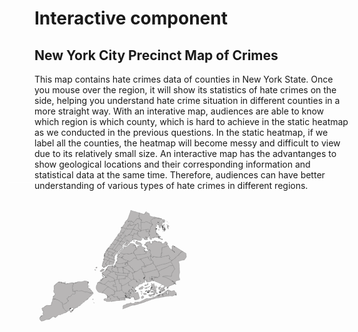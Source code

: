 
# Interactive component

## New York City Precinct Map of Crimes



This map contains hate crimes data of counties in New York State. Once you mouse over the region, it will show its statistics of hate crimes on the side, helping you understand hate crime situation in different counties in a more straight way. With an interative map, audiences are able to know which region is which county, which is hard to achieve in the static heatmap as we conducted in the previous questions. In the static heatmap, if we label all the counties, the heatmap will become messy and difficult to view due to its relatively small size. An interactive map has the advantanges to show geological locations and their corresponding information and statistical data at the same time. Therefore, audiences can have better understanding of various types of hate crimes in different regions. 

<script src="https://d3js.org/d3.v6.min.js"></script>
<div id="map">
<svg xmlns="&ns_svg;" xmlns:xlink="&ns_xlink;" xmlns:a="http://ns.adobe.com/AdobeSVGViewerExtensions/3.0/" width="1586" height="1276" viewBox = "200 200 2300 1700" style="overflow:visible;enable-background:new 0 0 1586 1276" xml:space="preserve">

<g id="police_precincts" inkscape:groupmode="layer" inkscape:label="police_precincts">
<g id="canvas" stroke="rgb(35,35,35)" fill="#b8b6b6" stroke-linejoin="round" stroke-width="0.80">
<g id="police_precincts_1" inkscape:label="1">
<path d="M 646,639 L 647,640 L 648,639 L 649,639 L 648,639 L 647,640 L 647,641 L 647,642 L 646,642 L 645,642 L 644,642 L 641,640 L 640,639 L 639,640 L 639,639 L 639,640 L 640,639 L 640,638 L 640,637 L 642,637 L 645,638 L 646,639 " />
<path d="M 698,633 L 701,633 L 702,633 L 701,633 L 702,633 L 703,634 L 705,635 L 707,635 L 707,634 L 708,634 L 708,635 L 707,635 L 706,635 L 705,635 L 706,636 L 707,636 L 708,636 L 706,637 L 707,637 L 708,637 L 707,637 L 707,638 L 708,638 L 707,638 L 707,641 L 706,641 L 706,642 L 705,643 L 702,644 L 700,644 L 699,645 L 698,645 L 699,646 L 702,646 L 699,646 L 697,647 L 697,648 L 697,647 L 698,646 L 698,645 L 692,648 L 691,648 L 692,649 L 693,648 L 693,649 L 690,650 L 692,649 L 691,648 L 690,649 L 689,649 L 688,650 L 687,650 L 688,651 L 686,653 L 688,651 L 687,650 L 686,650 L 686,651 L 685,651 L 684,651 L 683,651 L 682,651 L 682,650 L 681,650 L 680,650 L 680,649 L 680,648 L 679,648 L 679,647 L 680,647 L 680,646 L 681,645 L 682,645 L 682,644 L 683,644 L 683,643 L 684,643 L 684,642 L 685,642 L 685,641 L 686,641 L 686,640 L 687,640 L 687,639 L 688,639 L 689,638 L 689,637 L 690,637 L 691,636 L 692,635 L 692,634 L 693,633 L 694,633 L 695,633 L 696,633 L 697,633 L 698,633 " />
<path d="M 654,618 L 655,619 L 658,621 L 657,622 L 657,623 L 656,623 L 655,623 L 654,623 L 653,622 L 651,621 L 650,621 L 654,624 L 650,627 L 647,624 L 648,622 L 651,619 L 652,619 L 653,619 L 653,618 L 653,619 L 653,618 L 653,619 L 654,618 " />
<path d="M 732,569 L 734,569 L 735,570 L 737,571 L 735,573 L 733,575 L 732,577 L 731,578 L 730,580 L 728,581 L 727,582 L 727,583 L 726,584 L 725,585 L 724,586 L 723,587 L 723,588 L 722,588 L 721,589 L 720,590 L 719,592 L 721,594 L 723,594 L 723,595 L 722,595 L 721,596 L 720,596 L 719,597 L 720,597 L 721,597 L 722,598 L 723,598 L 724,599 L 725,599 L 727,601 L 728,601 L 729,603 L 730,604 L 731,605 L 731,606 L 730,606 L 729,606 L 729,607 L 728,607 L 729,607 L 728,608 L 730,609 L 729,610 L 728,610 L 727,609 L 726,609 L 726,610 L 727,611 L 726,611 L 724,609 L 723,610 L 724,610 L 726,612 L 725,612 L 723,610 L 722,610 L 722,611 L 721,611 L 720,612 L 719,612 L 718,613 L 719,613 L 719,614 L 720,614 L 720,615 L 721,615 L 720,615 L 719,614 L 718,614 L 718,613 L 717,613 L 716,614 L 715,615 L 713,616 L 714,618 L 716,617 L 714,618 L 715,619 L 714,619 L 712,616 L 709,617 L 709,618 L 710,618 L 710,619 L 709,619 L 709,618 L 709,619 L 709,618 L 708,618 L 708,619 L 708,618 L 707,619 L 708,619 L 708,620 L 707,620 L 707,619 L 706,619 L 707,619 L 707,620 L 706,620 L 706,619 L 705,619 L 706,619 L 706,620 L 705,620 L 705,619 L 705,620 L 704,620 L 705,619 L 705,618 L 704,618 L 704,619 L 703,619 L 703,620 L 703,619 L 702,619 L 703,619 L 703,618 L 702,618 L 702,619 L 702,618 L 701,617 L 700,617 L 699,616 L 698,615 L 698,614 L 697,614 L 697,613 L 696,613 L 697,613 L 696,613 L 697,613 L 697,612 L 696,612 L 697,612 L 696,612 L 695,612 L 695,611 L 697,611 L 696,611 L 694,611 L 693,608 L 694,607 L 694,606 L 695,606 L 694,606 L 695,606 L 696,605 L 695,605 L 695,604 L 694,604 L 695,603 L 695,601 L 695,600 L 696,600 L 696,599 L 696,598 L 696,597 L 696,596 L 697,595 L 696,596 L 699,596 L 699,595 L 699,594 L 698,594 L 697,594 L 697,595 L 697,594 L 697,593 L 697,591 L 697,590 L 698,588 L 698,587 L 698,586 L 699,584 L 700,584 L 701,584 L 702,584 L 705,584 L 706,583 L 706,582 L 705,582 L 705,581 L 704,581 L 703,581 L 701,581 L 700,581 L 699,581 L 699,580 L 703,580 L 705,580 L 706,581 L 706,580 L 701,579 L 701,578 L 705,579 L 705,578 L 704,578 L 705,578 L 706,578 L 707,578 L 707,577 L 707,575 L 707,574 L 708,573 L 708,571 L 708,570 L 707,570 L 704,569 L 702,569 L 701,569 L 702,569 L 702,568 L 703,568 L 705,568 L 707,569 L 709,569 L 709,565 L 703,565 L 703,563 L 709,564 L 710,564 L 713,564 L 714,564 L 717,564 L 721,565 L 725,565 L 726,565 L 727,566 L 728,566 L 730,567 L 731,568 L 732,569 " />
</g>
<g id="police_precincts_2" inkscape:label="5">
<path d="M 753,576 L 752,576 L 752,577 L 752,578 L 751,580 L 749,583 L 748,584 L 748,586 L 747,588 L 746,589 L 745,591 L 745,592 L 745,593 L 745,594 L 745,596 L 746,597 L 746,598 L 746,599 L 747,601 L 746,601 L 747,601 L 746,601 L 746,602 L 745,602 L 743,602 L 742,602 L 741,602 L 740,602 L 739,603 L 738,603 L 737,603 L 736,603 L 734,603 L 734,604 L 733,604 L 732,604 L 732,605 L 731,605 L 730,604 L 729,603 L 728,601 L 727,601 L 725,599 L 724,599 L 723,598 L 722,598 L 721,597 L 720,597 L 719,597 L 720,596 L 721,596 L 722,595 L 723,595 L 723,594 L 721,594 L 719,592 L 720,590 L 721,589 L 722,588 L 723,588 L 723,587 L 724,586 L 725,585 L 726,584 L 727,583 L 727,582 L 728,581 L 730,580 L 731,578 L 732,577 L 733,575 L 735,573 L 737,571 L 739,571 L 740,571 L 741,572 L 742,572 L 743,573 L 744,573 L 745,573 L 747,574 L 748,574 L 750,575 L 751,575 L 752,575 L 753,576 " />
</g>
<g id="police_precincts_3" inkscape:label="6">
<path d="M 731,545 L 737,548 L 743,550 L 747,552 L 748,552 L 749,553 L 748,554 L 748,556 L 748,557 L 747,558 L 747,559 L 746,560 L 745,561 L 745,562 L 744,563 L 743,564 L 742,565 L 741,566 L 740,567 L 739,569 L 737,571 L 735,570 L 734,569 L 732,569 L 731,568 L 730,567 L 728,566 L 727,566 L 726,565 L 725,565 L 721,565 L 717,564 L 714,564 L 713,564 L 710,564 L 709,564 L 703,563 L 704,561 L 709,561 L 709,560 L 709,559 L 710,557 L 710,556 L 709,556 L 704,556 L 710,556 L 710,555 L 710,554 L 708,554 L 710,554 L 710,553 L 710,552 L 710,550 L 710,548 L 710,547 L 711,546 L 709,546 L 711,546 L 711,545 L 711,544 L 710,544 L 709,544 L 708,544 L 708,543 L 709,543 L 709,542 L 707,541 L 706,541 L 707,541 L 709,541 L 710,541 L 712,541 L 713,541 L 713,540 L 712,540 L 707,540 L 707,539 L 712,540 L 713,539 L 713,538 L 714,538 L 715,538 L 717,539 L 720,541 L 721,541 L 726,543 L 731,545 " />
</g>
<g id="police_precincts_4" inkscape:label="71">
<path d="M 869,688 L 868,688 L 868,689 L 867,689 L 866,689 L 865,690 L 863,691 L 863,692 L 863,693 L 863,694 L 863,696 L 864,700 L 864,704 L 862,704 L 860,704 L 859,704 L 857,704 L 855,704 L 854,704 L 853,704 L 852,704 L 851,704 L 849,704 L 847,705 L 846,705 L 844,705 L 842,705 L 840,705 L 838,705 L 837,705 L 833,706 L 827,706 L 822,706 L 815,707 L 809,707 L 808,705 L 807,706 L 805,707 L 804,707 L 803,700 L 803,696 L 802,693 L 802,692 L 803,691 L 804,691 L 806,691 L 806,689 L 806,688 L 805,684 L 804,682 L 804,680 L 804,679 L 804,678 L 803,675 L 805,675 L 810,676 L 812,676 L 817,677 L 821,678 L 826,678 L 832,678 L 837,679 L 842,679 L 848,679 L 853,679 L 858,680 L 864,680 L 869,680 L 869,681 L 869,682 L 869,684 L 869,685 L 868,687 L 869,688 " />
</g>
<g id="police_precincts_5" inkscape:label="72">
<path d="M 734,674 L 735,675 L 735,676 L 736,677 L 737,679 L 738,679 L 738,680 L 742,682 L 747,684 L 751,686 L 756,688 L 761,691 L 765,693 L 769,695 L 770,695 L 774,697 L 779,699 L 780,700 L 780,701 L 781,701 L 781,702 L 781,704 L 782,705 L 782,707 L 783,709 L 784,711 L 784,713 L 784,714 L 785,714 L 786,714 L 785,714 L 785,715 L 785,716 L 786,719 L 786,720 L 784,720 L 783,721 L 782,721 L 780,721 L 779,721 L 779,720 L 776,721 L 775,721 L 773,721 L 771,721 L 769,722 L 767,722 L 766,722 L 765,722 L 763,723 L 759,724 L 753,727 L 752,728 L 747,724 L 743,722 L 738,720 L 737,720 L 737,721 L 736,722 L 735,723 L 734,724 L 733,725 L 731,726 L 730,727 L 729,728 L 728,729 L 727,730 L 726,731 L 725,732 L 724,733 L 723,735 L 721,736 L 720,737 L 719,738 L 718,739 L 717,740 L 716,741 L 715,742 L 714,743 L 712,744 L 711,745 L 711,746 L 705,745 L 700,743 L 694,742 L 694,741 L 693,741 L 692,741 L 692,740 L 691,740 L 691,739 L 690,739 L 689,738 L 689,737 L 688,737 L 688,736 L 687,736 L 686,736 L 685,737 L 683,736 L 682,736 L 681,736 L 681,735 L 680,735 L 679,735 L 678,735 L 678,734 L 677,734 L 676,734 L 676,733 L 675,733 L 674,733 L 675,732 L 672,731 L 668,729 L 668,728 L 667,729 L 668,728 L 668,729 L 669,729 L 668,728 L 669,728 L 670,727 L 672,725 L 675,727 L 675,726 L 675,727 L 676,728 L 676,727 L 676,728 L 677,727 L 679,726 L 681,724 L 674,719 L 673,719 L 674,719 L 681,723 L 682,722 L 682,723 L 683,722 L 684,721 L 682,720 L 683,719 L 682,717 L 683,715 L 682,715 L 681,714 L 682,713 L 683,714 L 682,715 L 683,715 L 684,715 L 684,714 L 682,713 L 684,714 L 685,714 L 686,714 L 687,714 L 682,711 L 687,714 L 689,715 L 690,715 L 690,714 L 690,715 L 690,714 L 688,713 L 688,712 L 690,714 L 685,710 L 686,711 L 687,711 L 688,712 L 689,712 L 690,711 L 686,708 L 688,709 L 689,709 L 690,709 L 690,708 L 689,707 L 690,708 L 691,708 L 692,708 L 693,708 L 693,709 L 694,709 L 695,709 L 695,710 L 696,709 L 692,706 L 696,708 L 698,707 L 697,707 L 693,704 L 697,706 L 698,706 L 699,706 L 699,705 L 694,702 L 695,701 L 700,704 L 701,704 L 697,701 L 696,700 L 697,700 L 702,703 L 703,702 L 697,698 L 699,697 L 701,696 L 704,697 L 707,698 L 708,699 L 709,698 L 704,694 L 705,693 L 706,693 L 711,696 L 714,698 L 716,697 L 716,696 L 711,692 L 712,691 L 714,691 L 719,693 L 720,693 L 723,694 L 722,694 L 722,693 L 721,693 L 720,692 L 719,692 L 719,691 L 720,691 L 722,692 L 723,693 L 724,693 L 723,692 L 722,692 L 721,692 L 720,691 L 721,691 L 720,691 L 719,691 L 720,690 L 719,690 L 718,689 L 716,688 L 717,688 L 718,688 L 718,689 L 718,688 L 718,689 L 718,688 L 720,689 L 719,689 L 719,690 L 720,690 L 720,689 L 719,689 L 720,689 L 720,688 L 720,689 L 720,690 L 722,691 L 723,691 L 724,692 L 724,691 L 722,690 L 722,689 L 721,688 L 721,687 L 729,691 L 730,691 L 730,690 L 731,690 L 731,689 L 732,689 L 725,685 L 726,684 L 727,684 L 728,684 L 728,683 L 729,682 L 731,683 L 732,682 L 733,681 L 733,680 L 732,681 L 732,680 L 733,680 L 733,679 L 733,678 L 733,677 L 733,676 L 734,675 L 733,675 L 733,674 L 734,674 " />
</g>
<g id="police_precincts_6" inkscape:label="7">
<path d="M 782,583 L 782,584 L 782,585 L 781,586 L 781,587 L 780,588 L 780,589 L 780,590 L 779,591 L 779,592 L 777,594 L 777,595 L 777,596 L 776,597 L 776,598 L 775,598 L 774,599 L 773,599 L 773,600 L 772,600 L 771,600 L 769,600 L 768,600 L 767,600 L 767,601 L 763,601 L 762,601 L 761,601 L 757,602 L 754,602 L 753,602 L 753,601 L 752,601 L 751,601 L 750,601 L 749,601 L 748,601 L 747,601 L 746,601 L 747,601 L 746,599 L 746,598 L 746,597 L 745,596 L 745,594 L 745,593 L 745,592 L 745,591 L 746,589 L 747,588 L 748,586 L 748,584 L 749,583 L 751,580 L 752,578 L 752,577 L 752,576 L 753,576 L 754,576 L 756,576 L 757,577 L 759,577 L 760,578 L 762,578 L 764,579 L 765,579 L 767,580 L 770,581 L 772,581 L 773,582 L 775,583 L 776,583 L 778,583 L 779,583 L 780,583 L 782,583 " />
</g>
<g id="police_precincts_7" inkscape:label="9">
<path d="M 786,568 L 785,569 L 785,570 L 785,571 L 785,572 L 785,573 L 784,574 L 784,575 L 784,576 L 783,579 L 783,580 L 783,581 L 782,582 L 782,583 L 780,583 L 779,583 L 778,583 L 776,583 L 775,583 L 773,582 L 772,581 L 770,581 L 767,580 L 765,579 L 764,579 L 762,578 L 760,578 L 759,577 L 757,577 L 756,576 L 754,576 L 753,576 L 752,575 L 751,575 L 750,575 L 748,574 L 747,574 L 745,573 L 744,573 L 743,573 L 742,572 L 741,572 L 740,571 L 739,571 L 737,571 L 739,569 L 740,567 L 741,566 L 742,565 L 743,564 L 744,563 L 745,562 L 745,561 L 746,560 L 747,559 L 747,558 L 748,557 L 748,556 L 748,554 L 749,553 L 750,553 L 752,554 L 756,556 L 760,557 L 764,559 L 765,559 L 766,560 L 768,561 L 769,561 L 771,562 L 773,563 L 774,563 L 774,564 L 775,564 L 777,564 L 777,565 L 778,565 L 782,567 L 785,568 L 786,568 " />
</g>
<g id="police_precincts_8" inkscape:label="22">
<path d="M 829,433 L 828,433 L 828,434 L 827,435 L 826,437 L 825,438 L 824,439 L 823,440 L 822,442 L 822,443 L 821,444 L 820,445 L 818,448 L 817,449 L 816,450 L 815,452 L 814,453 L 813,454 L 813,455 L 812,456 L 811,458 L 810,459 L 809,460 L 808,461 L 807,463 L 806,464 L 805,465 L 804,466 L 804,467 L 803,469 L 802,470 L 801,471 L 800,473 L 799,474 L 798,475 L 797,476 L 796,477 L 795,479 L 794,480 L 793,481 L 793,483 L 792,484 L 791,485 L 790,486 L 789,487 L 788,489 L 787,490 L 786,491 L 786,492 L 785,493 L 784,494 L 784,495 L 783,496 L 782,495 L 777,493 L 771,491 L 767,489 L 767,488 L 766,488 L 767,487 L 767,486 L 768,485 L 769,484 L 769,483 L 770,483 L 770,482 L 771,482 L 771,481 L 772,480 L 773,479 L 774,478 L 774,476 L 775,475 L 776,474 L 777,473 L 778,471 L 779,470 L 780,469 L 781,468 L 782,466 L 785,462 L 786,460 L 787,459 L 788,458 L 789,457 L 790,455 L 791,454 L 792,453 L 793,452 L 794,450 L 794,449 L 795,448 L 796,447 L 797,445 L 798,444 L 799,443 L 800,442 L 801,440 L 803,438 L 803,437 L 804,436 L 805,434 L 806,433 L 807,432 L 808,431 L 809,429 L 810,428 L 811,427 L 811,426 L 812,426 L 817,428 L 822,430 L 823,430 L 828,432 L 828,433 L 829,433 " />
</g>
<g id="police_precincts_9" inkscape:label="10">
<path d="M 728,499 L 730,499 L 735,501 L 739,503 L 740,503 L 744,505 L 746,506 L 745,507 L 744,508 L 744,509 L 743,510 L 742,511 L 741,512 L 741,513 L 740,514 L 739,516 L 738,517 L 737,518 L 736,519 L 736,520 L 735,520 L 735,521 L 734,522 L 734,523 L 739,525 L 744,527 L 744,529 L 743,530 L 742,531 L 741,532 L 740,533 L 739,535 L 738,536 L 737,537 L 737,538 L 736,539 L 735,541 L 734,542 L 733,543 L 732,544 L 731,545 L 726,543 L 721,541 L 720,541 L 717,539 L 715,538 L 714,538 L 713,538 L 713,537 L 712,537 L 712,536 L 707,536 L 707,535 L 708,535 L 712,536 L 713,535 L 714,535 L 714,534 L 714,533 L 712,533 L 712,532 L 712,533 L 711,533 L 712,533 L 711,533 L 712,533 L 712,532 L 711,532 L 711,533 L 710,533 L 711,533 L 710,533 L 710,532 L 709,532 L 709,533 L 709,532 L 708,532 L 708,533 L 708,532 L 708,531 L 710,531 L 711,531 L 712,531 L 713,532 L 713,531 L 713,530 L 709,530 L 708,530 L 709,529 L 713,530 L 713,528 L 712,528 L 709,528 L 709,527 L 713,528 L 714,526 L 713,526 L 712,526 L 709,526 L 709,525 L 712,525 L 712,523 L 713,523 L 710,521 L 713,522 L 714,521 L 714,520 L 713,519 L 714,520 L 713,519 L 714,519 L 713,519 L 714,519 L 713,519 L 714,519 L 715,519 L 714,519 L 712,518 L 714,519 L 715,519 L 715,517 L 716,517 L 716,516 L 716,515 L 717,514 L 716,514 L 717,514 L 717,513 L 718,513 L 718,512 L 719,511 L 720,510 L 720,509 L 721,509 L 722,508 L 721,508 L 721,507 L 717,506 L 718,504 L 719,504 L 722,506 L 723,505 L 723,504 L 722,504 L 723,504 L 724,505 L 724,504 L 723,504 L 724,503 L 725,502 L 726,501 L 722,499 L 727,501 L 727,500 L 728,499 L 724,497 L 728,499 " />
</g>
<g id="police_precincts_10" inkscape:label="13">
<path d="M 766,535 L 769,536 L 774,538 L 778,540 L 783,542 L 784,542 L 784,543 L 784,544 L 784,545 L 784,546 L 784,547 L 784,549 L 784,551 L 783,551 L 780,550 L 781,550 L 780,550 L 781,550 L 780,550 L 780,551 L 781,551 L 782,552 L 783,552 L 783,551 L 783,552 L 782,552 L 780,552 L 780,553 L 781,553 L 781,554 L 781,555 L 781,556 L 782,556 L 781,556 L 781,557 L 782,557 L 782,558 L 782,559 L 782,560 L 783,560 L 783,561 L 784,561 L 785,562 L 785,563 L 786,563 L 786,564 L 786,565 L 786,566 L 785,566 L 785,567 L 786,567 L 786,568 L 785,568 L 782,567 L 778,565 L 777,565 L 777,564 L 775,564 L 774,564 L 774,563 L 773,563 L 771,562 L 769,561 L 768,561 L 766,560 L 765,559 L 764,559 L 760,557 L 756,556 L 752,554 L 750,553 L 749,553 L 748,552 L 747,552 L 743,550 L 737,548 L 731,545 L 732,544 L 733,543 L 734,542 L 735,541 L 736,539 L 737,538 L 737,537 L 738,536 L 739,535 L 740,533 L 741,532 L 742,531 L 743,530 L 744,529 L 744,527 L 750,530 L 753,531 L 756,532 L 759,534 L 762,535 L 763,535 L 766,536 L 766,535 " />
</g>
<g id="police_precincts_11" inkscape:label="14">
<path d="M 780,517 L 779,518 L 778,519 L 777,521 L 776,522 L 775,523 L 772,522 L 769,520 L 768,522 L 767,523 L 766,524 L 765,525 L 765,526 L 764,528 L 767,529 L 770,530 L 769,532 L 768,533 L 767,534 L 766,535 L 766,536 L 763,535 L 762,535 L 759,534 L 756,532 L 753,531 L 750,530 L 744,527 L 739,525 L 734,523 L 734,522 L 735,521 L 735,520 L 736,520 L 736,519 L 737,518 L 738,517 L 739,516 L 740,514 L 741,513 L 741,512 L 742,511 L 743,510 L 744,509 L 744,508 L 745,507 L 746,506 L 747,505 L 748,503 L 753,506 L 756,507 L 759,508 L 764,510 L 770,513 L 773,514 L 775,515 L 776,515 L 777,516 L 778,516 L 780,517 " />
</g>
<g id="police_precincts_12" inkscape:label="17">
<path d="M 800,530 L 799,530 L 800,530 L 800,529 L 800,530 " />
<path d="M 806,522 L 806,523 L 805,523 L 806,522 " />
<path d="M 806,522 L 807,521 L 808,520 L 807,521 L 806,522 " />
<path d="M 809,518 L 808,519 L 809,518 " />
<path d="M 804,515 L 803,516 L 802,516 L 802,517 L 801,518 L 799,520 L 798,521 L 793,527 L 792,528 L 792,529 L 791,529 L 791,530 L 790,530 L 790,531 L 789,531 L 789,532 L 788,532 L 788,533 L 788,534 L 787,534 L 787,535 L 786,535 L 786,536 L 786,537 L 785,537 L 785,538 L 785,539 L 785,540 L 784,540 L 784,541 L 785,541 L 784,542 L 783,542 L 778,540 L 774,538 L 769,536 L 766,535 L 767,534 L 768,533 L 769,532 L 770,530 L 767,529 L 764,528 L 765,526 L 765,525 L 766,524 L 767,523 L 768,522 L 769,520 L 772,522 L 775,523 L 776,522 L 777,521 L 778,519 L 779,518 L 780,517 L 781,516 L 781,514 L 782,513 L 783,512 L 784,511 L 785,510 L 786,508 L 787,507 L 788,506 L 789,505 L 789,504 L 790,502 L 791,501 L 792,500 L 795,501 L 800,503 L 801,504 L 802,504 L 804,505 L 809,507 L 810,507 L 810,508 L 809,509 L 808,510 L 807,511 L 807,512 L 806,512 L 806,513 L 805,513 L 804,515 " />
</g>
<g id="police_precincts_13" inkscape:label="20">
<path d="M 790,455 L 789,457 L 788,458 L 787,459 L 786,460 L 785,462 L 782,466 L 781,468 L 780,469 L 779,470 L 778,471 L 777,473 L 776,474 L 775,475 L 774,476 L 774,478 L 773,479 L 772,480 L 771,481 L 771,482 L 770,482 L 770,483 L 769,483 L 769,484 L 768,485 L 767,486 L 767,487 L 766,488 L 765,488 L 765,487 L 761,485 L 760,486 L 755,484 L 749,482 L 744,479 L 743,479 L 742,479 L 743,478 L 743,477 L 744,477 L 745,475 L 746,475 L 746,474 L 745,474 L 746,473 L 747,471 L 748,470 L 749,470 L 750,469 L 751,468 L 752,467 L 752,466 L 751,466 L 750,466 L 749,466 L 748,466 L 747,466 L 752,466 L 752,465 L 753,464 L 753,463 L 754,463 L 754,462 L 757,458 L 757,457 L 758,457 L 759,456 L 759,455 L 757,454 L 756,455 L 757,454 L 758,453 L 758,454 L 759,455 L 760,454 L 759,454 L 758,453 L 758,454 L 758,453 L 759,453 L 758,453 L 759,453 L 759,454 L 760,454 L 760,453 L 758,453 L 759,453 L 760,453 L 762,450 L 765,446 L 766,445 L 768,446 L 769,446 L 774,448 L 776,449 L 779,451 L 784,453 L 790,455 " />
</g>
<g id="police_precincts_14" inkscape:label="18">
<path d="M 742,479 L 743,479 L 744,479 L 749,482 L 755,484 L 760,486 L 761,485 L 765,487 L 765,488 L 766,488 L 767,488 L 767,489 L 771,491 L 777,493 L 782,495 L 783,496 L 786,497 L 789,498 L 789,499 L 792,500 L 791,501 L 790,502 L 789,504 L 789,505 L 788,506 L 787,507 L 786,508 L 785,510 L 784,511 L 783,512 L 782,513 L 781,514 L 781,516 L 780,517 L 778,516 L 777,516 L 776,515 L 775,515 L 773,514 L 770,513 L 764,510 L 759,508 L 756,507 L 753,506 L 748,503 L 747,505 L 746,506 L 744,505 L 740,503 L 739,503 L 735,501 L 730,499 L 728,499 L 729,497 L 725,496 L 725,495 L 729,497 L 731,497 L 732,497 L 732,496 L 726,493 L 727,493 L 732,495 L 733,495 L 734,494 L 733,494 L 734,494 L 734,493 L 728,491 L 728,490 L 734,493 L 735,493 L 735,492 L 736,491 L 730,488 L 736,490 L 737,489 L 738,488 L 731,486 L 732,485 L 736,487 L 737,487 L 736,487 L 737,487 L 737,486 L 733,484 L 733,483 L 738,485 L 739,484 L 738,484 L 739,484 L 740,483 L 739,483 L 739,482 L 740,482 L 741,482 L 740,482 L 736,480 L 737,479 L 741,481 L 742,480 L 740,479 L 738,479 L 738,478 L 742,480 L 743,479 L 742,479 L 740,478 L 738,477 L 739,477 L 742,479 " />
</g>
<g id="police_precincts_15" inkscape:label="19">
<path d="M 837,485 L 838,485 L 837,485 " />
<path d="M 846,479 L 845,480 L 846,479 " />
<path d="M 839,460 L 840,460 L 839,462 L 839,463 L 839,464 L 840,465 L 840,466 L 842,465 L 842,466 L 842,467 L 841,467 L 841,468 L 841,469 L 842,470 L 842,471 L 842,470 L 842,471 L 843,471 L 843,473 L 842,474 L 842,475 L 841,476 L 840,477 L 839,478 L 838,479 L 837,480 L 836,481 L 834,482 L 833,483 L 832,485 L 831,486 L 830,487 L 829,488 L 828,489 L 827,490 L 826,492 L 825,493 L 824,494 L 823,495 L 821,498 L 819,500 L 816,502 L 815,503 L 814,504 L 813,505 L 812,506 L 811,506 L 811,507 L 810,507 L 809,507 L 804,505 L 802,504 L 801,504 L 800,503 L 795,501 L 792,500 L 789,499 L 789,498 L 786,497 L 783,496 L 784,495 L 784,494 L 785,493 L 786,492 L 786,491 L 787,490 L 788,489 L 789,487 L 790,486 L 791,485 L 792,484 L 793,483 L 793,481 L 794,480 L 795,479 L 796,477 L 797,476 L 798,475 L 799,474 L 800,473 L 801,471 L 802,470 L 803,469 L 804,467 L 804,466 L 805,465 L 806,464 L 807,463 L 808,461 L 809,460 L 810,459 L 811,458 L 812,456 L 813,455 L 813,454 L 814,453 L 815,452 L 816,450 L 819,452 L 822,453 L 823,453 L 825,454 L 829,455 L 833,457 L 837,459 L 838,459 L 839,460 " />
</g>
<g id="police_precincts_16" inkscape:label="23">
<path d="M 862,447 L 861,447 L 862,447 " />
<path d="M 856,443 L 855,444 L 854,445 L 853,446 L 852,447 L 854,448 L 852,448 L 852,449 L 851,449 L 851,450 L 851,451 L 850,451 L 850,452 L 849,452 L 848,454 L 847,455 L 847,456 L 846,456 L 845,456 L 845,457 L 844,457 L 843,457 L 842,458 L 841,458 L 841,459 L 840,459 L 840,460 L 839,460 L 838,459 L 837,459 L 833,457 L 829,455 L 825,454 L 823,453 L 822,453 L 819,452 L 816,450 L 817,449 L 818,448 L 820,445 L 821,444 L 822,443 L 822,442 L 823,440 L 824,439 L 825,438 L 826,437 L 827,435 L 828,434 L 828,433 L 829,433 L 829,432 L 830,432 L 831,430 L 831,429 L 832,429 L 832,428 L 833,428 L 833,427 L 835,428 L 836,428 L 838,429 L 839,429 L 839,430 L 840,430 L 841,430 L 842,431 L 846,432 L 847,433 L 848,433 L 850,434 L 851,434 L 851,435 L 852,435 L 853,435 L 854,436 L 859,438 L 858,439 L 860,440 L 860,441 L 859,441 L 858,441 L 858,442 L 857,442 L 856,443 " />
</g>
<g id="police_precincts_17" inkscape:label="24">
<path d="M 809,425 L 811,425 L 811,426 L 811,427 L 810,428 L 809,429 L 808,431 L 807,432 L 806,433 L 805,434 L 804,436 L 803,437 L 803,438 L 801,440 L 800,442 L 799,443 L 798,444 L 797,445 L 796,447 L 795,448 L 794,449 L 794,450 L 793,452 L 792,453 L 791,454 L 790,455 L 784,453 L 779,451 L 776,449 L 774,448 L 769,446 L 768,446 L 766,445 L 767,444 L 767,443 L 768,443 L 768,441 L 769,441 L 769,440 L 771,438 L 773,435 L 774,434 L 775,431 L 776,430 L 777,430 L 777,429 L 778,428 L 779,427 L 779,426 L 780,425 L 781,424 L 781,423 L 782,423 L 782,422 L 782,421 L 783,421 L 783,420 L 784,420 L 784,419 L 785,418 L 785,417 L 786,417 L 786,416 L 787,416 L 788,416 L 789,417 L 791,417 L 792,418 L 795,419 L 801,421 L 806,423 L 809,425 " />
</g>
<g id="police_precincts_18" inkscape:label="25">
<path d="M 850,464 L 851,464 L 851,463 L 851,464 L 851,465 L 850,465 L 849,465 L 848,466 L 847,466 L 848,466 L 848,465 L 848,466 L 848,465 L 849,464 L 849,463 L 850,463 L 850,464 " />
<path d="M 883,425 L 883,426 L 884,427 L 884,428 L 885,428 L 887,429 L 889,430 L 892,431 L 894,433 L 896,435 L 897,437 L 897,439 L 896,441 L 895,442 L 894,443 L 892,444 L 893,444 L 891,445 L 889,446 L 888,447 L 882,454 L 881,454 L 881,455 L 880,456 L 880,459 L 879,459 L 877,460 L 877,461 L 876,461 L 875,461 L 874,461 L 871,463 L 870,463 L 870,464 L 869,464 L 867,463 L 865,461 L 864,461 L 861,460 L 856,460 L 855,459 L 855,458 L 854,458 L 854,457 L 854,456 L 855,455 L 855,454 L 860,449 L 861,448 L 861,447 L 862,447 L 862,446 L 863,445 L 864,444 L 866,444 L 867,444 L 868,444 L 869,444 L 870,445 L 871,445 L 872,445 L 873,445 L 873,444 L 874,444 L 873,444 L 873,443 L 872,443 L 873,442 L 873,443 L 874,443 L 874,442 L 873,442 L 872,442 L 872,443 L 873,443 L 873,444 L 872,444 L 871,444 L 870,444 L 871,443 L 871,442 L 870,442 L 869,442 L 869,441 L 869,440 L 871,438 L 871,437 L 871,436 L 872,436 L 872,435 L 872,434 L 872,433 L 871,432 L 870,432 L 871,432 L 871,431 L 871,430 L 871,429 L 872,427 L 871,426 L 872,426 L 871,426 L 872,427 L 873,426 L 872,426 L 873,426 L 872,426 L 873,426 L 872,425 L 872,426 L 872,425 L 873,426 L 874,424 L 874,423 L 875,423 L 877,423 L 880,423 L 881,424 L 883,425 " />
<path d="M 859,395 L 858,397 L 858,398 L 858,399 L 858,400 L 858,401 L 858,402 L 858,403 L 858,404 L 858,405 L 858,406 L 858,407 L 857,408 L 858,409 L 858,410 L 859,412 L 859,413 L 860,413 L 860,414 L 861,414 L 861,415 L 863,416 L 863,417 L 864,417 L 864,418 L 865,418 L 865,419 L 865,420 L 866,420 L 866,421 L 866,422 L 867,423 L 867,424 L 867,425 L 868,425 L 868,426 L 868,427 L 868,428 L 868,429 L 868,430 L 868,433 L 867,435 L 867,436 L 866,436 L 866,437 L 865,437 L 865,438 L 864,438 L 863,439 L 862,439 L 861,440 L 860,440 L 858,439 L 859,438 L 854,436 L 853,435 L 852,435 L 851,435 L 851,434 L 850,434 L 848,433 L 847,433 L 846,432 L 842,431 L 841,430 L 840,430 L 839,430 L 839,429 L 838,429 L 836,428 L 835,428 L 833,427 L 834,426 L 835,424 L 836,423 L 837,422 L 838,421 L 835,419 L 836,418 L 836,417 L 837,416 L 838,415 L 841,416 L 842,414 L 843,413 L 844,412 L 845,411 L 846,410 L 847,408 L 848,407 L 848,406 L 849,405 L 850,404 L 851,402 L 852,401 L 853,400 L 854,399 L 854,398 L 855,397 L 856,395 L 857,394 L 858,393 L 858,392 L 859,391 L 859,393 L 859,394 L 859,395 " />
</g>
<g id="police_precincts_19" inkscape:label="26">
<path d="M 835,386 L 834,387 L 834,388 L 833,390 L 832,391 L 832,392 L 831,394 L 830,395 L 830,397 L 829,398 L 828,399 L 828,400 L 827,401 L 825,403 L 824,404 L 823,405 L 822,406 L 821,407 L 821,408 L 820,409 L 818,407 L 817,409 L 816,410 L 815,411 L 814,412 L 813,414 L 812,415 L 811,416 L 811,418 L 811,419 L 811,421 L 811,422 L 810,423 L 809,425 L 806,423 L 801,421 L 795,419 L 792,418 L 791,417 L 789,417 L 788,416 L 787,416 L 788,414 L 788,413 L 789,413 L 789,412 L 790,412 L 790,411 L 791,410 L 791,409 L 792,409 L 792,408 L 793,407 L 793,406 L 794,406 L 794,405 L 795,404 L 795,403 L 796,403 L 796,402 L 797,401 L 797,400 L 798,400 L 798,399 L 800,397 L 800,396 L 801,395 L 802,394 L 803,393 L 804,392 L 805,390 L 806,390 L 807,388 L 808,388 L 809,388 L 810,388 L 814,390 L 815,390 L 816,391 L 817,391 L 818,392 L 819,392 L 821,393 L 822,392 L 822,391 L 823,390 L 824,389 L 826,387 L 827,385 L 827,384 L 828,383 L 831,384 L 833,385 L 835,386 " />
</g>
<g id="police_precincts_20" inkscape:label="28">
<path d="M 844,412 L 843,413 L 842,414 L 841,416 L 838,415 L 837,416 L 836,417 L 836,418 L 835,419 L 838,421 L 837,422 L 836,423 L 835,424 L 834,426 L 833,427 L 833,428 L 832,428 L 832,429 L 831,429 L 831,430 L 830,432 L 829,432 L 829,433 L 828,433 L 828,432 L 823,430 L 822,430 L 817,428 L 812,426 L 811,426 L 811,425 L 809,425 L 810,423 L 811,422 L 811,421 L 811,419 L 811,418 L 811,416 L 812,415 L 813,414 L 814,412 L 815,411 L 816,410 L 817,409 L 818,407 L 820,409 L 821,408 L 821,407 L 822,406 L 823,405 L 824,404 L 827,405 L 828,405 L 829,406 L 830,406 L 831,406 L 832,407 L 833,407 L 838,409 L 844,412 " />
</g>
<g id="police_precincts_21" inkscape:label="30">
<path d="M 846,368 L 847,369 L 849,369 L 849,371 L 848,372 L 847,373 L 846,375 L 845,376 L 845,377 L 844,378 L 843,379 L 842,381 L 841,382 L 840,383 L 839,384 L 838,385 L 837,387 L 835,386 L 833,385 L 831,384 L 828,383 L 827,384 L 827,385 L 826,387 L 824,389 L 823,390 L 822,391 L 822,392 L 821,393 L 819,392 L 818,392 L 817,391 L 816,391 L 815,390 L 814,390 L 810,388 L 809,388 L 808,388 L 809,387 L 809,386 L 810,386 L 809,386 L 810,385 L 809,386 L 810,386 L 810,385 L 810,384 L 809,384 L 808,383 L 809,382 L 810,383 L 810,384 L 811,385 L 811,384 L 812,384 L 812,383 L 811,383 L 812,382 L 810,382 L 809,381 L 810,380 L 813,375 L 814,375 L 815,373 L 818,374 L 818,373 L 819,373 L 819,372 L 820,372 L 820,371 L 822,369 L 823,366 L 824,366 L 824,365 L 825,364 L 825,363 L 826,362 L 826,361 L 827,361 L 827,360 L 828,360 L 828,361 L 829,361 L 831,362 L 835,364 L 836,364 L 841,366 L 844,367 L 846,368 " />
</g>
<g id="police_precincts_22" inkscape:label="32">
<path d="M 857,357 L 857,358 L 857,359 L 856,359 L 856,360 L 856,361 L 856,362 L 856,363 L 856,364 L 856,365 L 856,366 L 856,367 L 856,368 L 857,369 L 857,370 L 857,371 L 857,372 L 857,373 L 857,375 L 857,376 L 857,377 L 858,378 L 858,379 L 858,380 L 858,381 L 858,382 L 858,383 L 858,384 L 858,385 L 858,386 L 858,387 L 858,388 L 858,389 L 858,390 L 859,391 L 858,392 L 858,393 L 857,394 L 856,395 L 855,397 L 854,398 L 854,399 L 853,400 L 852,401 L 851,402 L 850,404 L 849,405 L 848,406 L 848,407 L 847,408 L 846,410 L 845,411 L 844,412 L 838,409 L 833,407 L 832,407 L 831,406 L 830,406 L 829,406 L 828,405 L 827,405 L 824,404 L 825,403 L 827,401 L 828,400 L 828,399 L 829,398 L 830,397 L 830,395 L 831,394 L 832,392 L 832,391 L 833,390 L 834,388 L 834,387 L 835,386 L 837,387 L 838,385 L 839,384 L 840,383 L 841,382 L 842,381 L 843,379 L 844,378 L 845,377 L 845,376 L 846,375 L 847,373 L 848,372 L 849,371 L 849,369 L 847,369 L 846,368 L 847,368 L 847,367 L 848,366 L 848,365 L 849,364 L 849,363 L 850,363 L 852,361 L 853,360 L 854,359 L 856,359 L 856,358 L 856,357 L 857,357 " />
</g>
<g id="police_precincts_23" inkscape:label="33">
<path d="M 867,338 L 867,339 L 866,339 L 866,340 L 866,341 L 865,341 L 865,342 L 865,343 L 865,344 L 864,344 L 864,345 L 864,346 L 863,346 L 863,347 L 862,348 L 862,349 L 860,351 L 860,352 L 860,353 L 859,353 L 859,354 L 859,355 L 858,355 L 858,356 L 858,357 L 857,357 L 856,357 L 856,358 L 856,359 L 854,359 L 853,360 L 852,361 L 850,363 L 849,363 L 849,364 L 848,365 L 848,366 L 847,367 L 847,368 L 846,368 L 844,367 L 841,366 L 836,364 L 835,364 L 831,362 L 829,361 L 828,361 L 828,360 L 827,360 L 827,359 L 828,358 L 828,357 L 828,356 L 829,356 L 828,356 L 829,354 L 829,353 L 829,352 L 830,352 L 830,351 L 830,350 L 831,350 L 831,349 L 831,348 L 832,347 L 832,346 L 833,346 L 833,345 L 833,344 L 834,344 L 834,343 L 835,343 L 835,342 L 835,341 L 835,340 L 835,339 L 834,339 L 834,338 L 834,337 L 834,336 L 833,336 L 833,335 L 834,335 L 834,334 L 834,333 L 834,332 L 833,332 L 833,331 L 833,330 L 833,329 L 838,329 L 839,329 L 841,330 L 842,330 L 843,329 L 844,329 L 845,330 L 845,331 L 847,331 L 849,332 L 852,332 L 854,333 L 857,334 L 859,335 L 862,337 L 864,337 L 865,338 L 867,338 " />
</g>
<g id="police_precincts_24" inkscape:label="34">
<path d="M 867,338 L 865,338 L 864,337 L 862,337 L 859,335 L 857,334 L 854,333 L 852,332 L 849,332 L 847,331 L 845,331 L 845,330 L 844,329 L 843,329 L 842,330 L 841,330 L 839,329 L 838,329 L 833,329 L 834,328 L 834,329 L 835,329 L 835,328 L 835,329 L 835,328 L 836,328 L 836,327 L 837,327 L 838,327 L 838,326 L 839,326 L 839,327 L 839,326 L 840,326 L 841,325 L 842,324 L 843,323 L 843,322 L 844,322 L 844,321 L 845,320 L 845,319 L 846,318 L 846,317 L 847,317 L 847,316 L 848,316 L 848,315 L 849,314 L 849,313 L 850,313 L 850,312 L 851,311 L 852,310 L 852,309 L 853,309 L 853,308 L 853,307 L 854,306 L 855,305 L 857,303 L 857,302 L 858,302 L 858,301 L 859,301 L 859,300 L 859,299 L 860,299 L 860,298 L 861,297 L 860,297 L 861,297 L 861,296 L 861,295 L 861,294 L 861,295 L 861,294 L 862,294 L 861,294 L 861,293 L 862,293 L 861,293 L 861,292 L 861,293 L 862,293 L 862,292 L 862,291 L 862,290 L 862,289 L 863,289 L 863,288 L 864,287 L 864,286 L 865,286 L 866,283 L 867,282 L 867,281 L 868,281 L 869,280 L 869,279 L 870,279 L 871,279 L 872,278 L 872,277 L 873,277 L 873,278 L 874,278 L 875,278 L 875,277 L 875,278 L 876,278 L 876,277 L 877,277 L 877,278 L 878,278 L 879,278 L 880,278 L 880,279 L 881,279 L 881,280 L 880,281 L 880,282 L 880,283 L 880,284 L 881,284 L 881,285 L 882,285 L 882,286 L 883,286 L 884,286 L 885,286 L 885,285 L 886,285 L 885,285 L 885,284 L 884,284 L 884,283 L 883,283 L 883,282 L 883,281 L 884,281 L 884,282 L 885,282 L 886,282 L 887,282 L 887,283 L 887,284 L 887,285 L 888,285 L 888,286 L 888,285 L 888,286 L 888,285 L 889,285 L 889,284 L 890,284 L 889,284 L 890,283 L 890,284 L 889,284 L 890,284 L 891,284 L 891,283 L 892,283 L 893,283 L 894,283 L 895,283 L 896,283 L 896,284 L 897,284 L 898,284 L 899,284 L 899,285 L 900,285 L 901,285 L 902,286 L 903,287 L 903,288 L 904,288 L 904,289 L 903,289 L 903,290 L 903,291 L 903,292 L 903,293 L 902,293 L 902,294 L 902,295 L 901,295 L 901,296 L 901,297 L 900,297 L 900,298 L 899,298 L 900,298 L 899,299 L 898,300 L 898,301 L 897,302 L 896,302 L 895,302 L 896,303 L 895,303 L 895,302 L 894,303 L 893,303 L 894,303 L 894,304 L 894,305 L 894,306 L 894,305 L 893,306 L 892,306 L 892,307 L 891,307 L 891,308 L 890,308 L 890,309 L 889,309 L 889,310 L 888,311 L 888,312 L 887,312 L 888,312 L 887,312 L 887,313 L 886,313 L 885,313 L 884,313 L 885,313 L 886,313 L 885,313 L 884,313 L 884,312 L 883,312 L 883,311 L 882,311 L 882,312 L 882,313 L 883,313 L 882,313 L 883,313 L 883,314 L 883,315 L 883,316 L 882,316 L 882,317 L 881,317 L 881,318 L 881,319 L 881,318 L 882,318 L 882,317 L 882,318 L 881,319 L 881,320 L 880,320 L 880,321 L 879,322 L 878,323 L 877,324 L 877,325 L 876,326 L 875,326 L 875,327 L 875,328 L 874,328 L 874,329 L 873,330 L 873,331 L 872,331 L 872,332 L 871,332 L 871,333 L 870,334 L 870,335 L 869,335 L 869,336 L 867,338 " />
</g>
<g id="police_precincts_25" inkscape:label="40">
<path d="M 920,418 L 920,417 L 920,418 " />
<path d="M 919,417 L 920,417 L 919,417 " />
<path d="M 919,417 L 920,417 L 920,418 L 919,418 L 918,419 L 919,419 L 918,419 L 917,419 L 917,420 L 917,419 L 917,420 L 916,420 L 915,421 L 914,421 L 914,422 L 913,423 L 912,424 L 911,425 L 910,426 L 910,427 L 909,427 L 909,428 L 908,428 L 909,428 L 908,428 L 907,428 L 908,428 L 908,429 L 906,430 L 905,431 L 904,431 L 904,432 L 903,432 L 903,433 L 902,433 L 901,433 L 900,433 L 899,433 L 898,433 L 897,433 L 895,432 L 893,431 L 887,429 L 885,428 L 884,427 L 884,426 L 883,426 L 883,424 L 882,424 L 881,423 L 880,423 L 880,422 L 878,422 L 877,422 L 872,422 L 870,422 L 871,421 L 871,420 L 870,419 L 869,419 L 868,419 L 866,415 L 865,415 L 865,414 L 864,413 L 862,412 L 861,411 L 861,410 L 861,409 L 861,408 L 861,407 L 860,407 L 861,406 L 861,405 L 861,404 L 861,401 L 861,400 L 861,399 L 861,398 L 861,397 L 861,394 L 861,393 L 861,389 L 862,389 L 865,389 L 865,390 L 866,390 L 867,390 L 869,391 L 871,391 L 873,392 L 874,392 L 875,392 L 876,391 L 877,390 L 880,387 L 881,386 L 883,385 L 884,385 L 884,384 L 885,384 L 886,384 L 886,383 L 887,383 L 887,382 L 888,382 L 889,381 L 890,381 L 892,382 L 896,383 L 899,384 L 901,384 L 902,384 L 903,384 L 905,383 L 905,384 L 906,384 L 908,384 L 909,385 L 911,385 L 913,385 L 914,385 L 914,386 L 915,386 L 916,386 L 919,387 L 921,387 L 921,389 L 920,391 L 919,393 L 918,395 L 918,396 L 917,398 L 916,400 L 916,402 L 915,403 L 916,403 L 917,405 L 918,406 L 918,408 L 918,409 L 918,410 L 919,415 L 919,416 L 919,417 " />
</g>
<g id="police_precincts_26" inkscape:label="41">
<path d="M 927,422 L 931,425 L 928,428 L 926,429 L 926,428 L 923,428 L 924,428 L 924,425 L 925,425 L 925,423 L 927,422 " />
<path d="M 936,374 L 937,375 L 939,375 L 941,375 L 943,375 L 944,375 L 945,375 L 947,375 L 950,374 L 951,373 L 952,373 L 953,373 L 955,372 L 955,373 L 955,374 L 954,375 L 954,376 L 954,377 L 954,378 L 954,379 L 954,381 L 954,382 L 954,383 L 955,383 L 955,384 L 956,384 L 956,385 L 956,386 L 957,387 L 957,388 L 958,389 L 959,390 L 960,390 L 961,391 L 965,394 L 967,395 L 969,396 L 969,397 L 972,398 L 973,399 L 977,400 L 978,400 L 978,401 L 980,403 L 981,404 L 981,405 L 985,414 L 985,415 L 982,419 L 979,423 L 978,423 L 979,423 L 978,424 L 977,424 L 977,425 L 976,425 L 975,425 L 973,425 L 973,424 L 971,424 L 970,424 L 970,425 L 966,424 L 966,423 L 966,422 L 965,422 L 964,422 L 964,421 L 964,422 L 963,422 L 962,422 L 961,422 L 960,422 L 959,422 L 958,422 L 957,423 L 957,422 L 956,422 L 956,423 L 955,423 L 953,423 L 952,422 L 952,423 L 952,422 L 951,422 L 951,421 L 950,421 L 950,420 L 949,420 L 948,419 L 948,418 L 947,418 L 948,418 L 947,417 L 946,418 L 945,417 L 944,417 L 944,416 L 945,416 L 944,416 L 943,417 L 944,415 L 944,416 L 943,416 L 942,416 L 941,415 L 940,415 L 940,416 L 939,415 L 938,415 L 938,416 L 939,416 L 939,417 L 940,417 L 941,417 L 940,417 L 939,417 L 940,417 L 939,417 L 939,416 L 938,416 L 938,415 L 937,415 L 936,415 L 935,415 L 934,415 L 934,416 L 933,415 L 933,414 L 932,414 L 933,415 L 933,416 L 933,415 L 932,415 L 932,414 L 932,415 L 932,414 L 932,415 L 932,416 L 932,415 L 931,415 L 931,414 L 931,415 L 930,415 L 929,415 L 929,416 L 928,415 L 928,416 L 927,415 L 927,416 L 925,417 L 924,417 L 923,417 L 922,417 L 921,417 L 921,418 L 920,418 L 920,417 L 919,417 L 919,416 L 919,415 L 918,410 L 918,409 L 918,408 L 918,406 L 917,405 L 916,403 L 915,403 L 916,402 L 916,400 L 917,398 L 918,396 L 918,395 L 919,393 L 920,391 L 921,389 L 921,387 L 922,385 L 923,384 L 924,382 L 924,380 L 925,377 L 926,377 L 926,376 L 926,375 L 927,374 L 927,373 L 928,372 L 928,370 L 931,371 L 932,372 L 933,373 L 936,374 " />
</g>
<g id="police_precincts_27" inkscape:label="42">
<path d="M 961,354 L 960,355 L 960,356 L 960,357 L 959,358 L 958,359 L 958,360 L 957,361 L 956,361 L 956,362 L 955,363 L 954,364 L 954,365 L 953,366 L 953,367 L 952,367 L 952,368 L 952,369 L 952,370 L 952,371 L 951,373 L 950,374 L 947,375 L 945,375 L 944,375 L 943,375 L 941,375 L 939,375 L 937,375 L 936,374 L 933,373 L 932,372 L 931,371 L 928,370 L 928,372 L 927,373 L 927,374 L 926,375 L 926,376 L 926,377 L 925,377 L 924,380 L 924,382 L 923,384 L 922,385 L 921,387 L 919,387 L 916,386 L 915,386 L 914,386 L 914,385 L 913,385 L 911,385 L 909,385 L 908,384 L 906,384 L 905,384 L 905,383 L 903,384 L 902,384 L 901,384 L 899,384 L 896,383 L 892,382 L 890,381 L 890,380 L 891,380 L 893,379 L 892,379 L 892,378 L 893,378 L 894,377 L 896,376 L 897,375 L 900,373 L 901,371 L 902,371 L 904,368 L 905,365 L 905,364 L 906,364 L 906,363 L 907,362 L 907,361 L 908,360 L 908,359 L 909,358 L 909,357 L 910,357 L 910,356 L 910,355 L 911,355 L 911,354 L 912,353 L 913,350 L 914,348 L 915,348 L 916,346 L 917,344 L 918,342 L 918,341 L 919,341 L 921,341 L 922,341 L 922,342 L 921,343 L 923,344 L 924,342 L 925,342 L 927,342 L 929,342 L 931,342 L 932,342 L 933,343 L 934,343 L 933,343 L 933,344 L 934,344 L 934,345 L 935,345 L 937,347 L 939,348 L 943,350 L 944,351 L 946,351 L 947,350 L 948,350 L 950,351 L 950,349 L 951,349 L 954,351 L 956,352 L 957,352 L 958,353 L 959,353 L 959,354 L 960,354 L 961,354 " />
</g>
<g id="police_precincts_28" inkscape:label="43">
<path d="M 1016,357 L 1016,358 L 1017,360 L 1017,361 L 1020,361 L 1021,360 L 1023,360 L 1029,359 L 1031,359 L 1033,359 L 1035,359 L 1040,358 L 1040,359 L 1041,359 L 1040,359 L 1041,359 L 1040,359 L 1040,360 L 1041,360 L 1040,360 L 1041,360 L 1040,360 L 1041,360 L 1040,360 L 1041,360 L 1040,360 L 1040,361 L 1040,362 L 1040,363 L 1039,363 L 1038,364 L 1037,365 L 1036,366 L 1035,366 L 1035,367 L 1034,367 L 1034,368 L 1034,369 L 1034,370 L 1034,371 L 1034,372 L 1034,373 L 1035,373 L 1035,374 L 1036,376 L 1036,377 L 1037,378 L 1037,379 L 1037,380 L 1038,380 L 1038,381 L 1039,382 L 1039,384 L 1040,384 L 1039,384 L 1040,384 L 1040,385 L 1040,386 L 1040,387 L 1039,387 L 1039,388 L 1040,388 L 1039,389 L 1038,389 L 1038,390 L 1037,390 L 1036,390 L 1036,391 L 1035,391 L 1035,392 L 1036,392 L 1035,393 L 1034,394 L 1034,395 L 1033,395 L 1033,396 L 1033,397 L 1032,397 L 1032,398 L 1032,399 L 1031,399 L 1031,401 L 1030,402 L 1030,403 L 1029,404 L 1028,405 L 1028,406 L 1026,407 L 1026,406 L 1025,406 L 1025,405 L 1024,403 L 1023,402 L 1021,401 L 1020,401 L 1019,401 L 1019,400 L 1017,399 L 1016,399 L 1015,399 L 1014,399 L 1015,399 L 1015,400 L 1014,400 L 1015,400 L 1014,400 L 1014,401 L 1013,401 L 1012,400 L 1011,400 L 1011,399 L 1010,399 L 1010,400 L 1011,400 L 1012,400 L 1012,401 L 1013,401 L 1014,401 L 1015,401 L 1015,400 L 1016,400 L 1017,400 L 1017,401 L 1018,401 L 1019,401 L 1019,402 L 1020,402 L 1021,402 L 1021,403 L 1022,403 L 1022,404 L 1022,405 L 1021,405 L 1022,405 L 1022,406 L 1021,406 L 1021,407 L 1021,408 L 1020,408 L 1021,408 L 1020,408 L 1020,409 L 1021,409 L 1020,409 L 1020,410 L 1021,410 L 1020,410 L 1021,410 L 1020,410 L 1020,411 L 1021,411 L 1022,411 L 1023,411 L 1022,411 L 1021,411 L 1021,412 L 1022,412 L 1023,412 L 1023,413 L 1024,414 L 1023,414 L 1023,415 L 1024,415 L 1025,415 L 1025,416 L 1025,417 L 1024,417 L 1023,417 L 1023,418 L 1023,417 L 1022,418 L 1022,417 L 1022,418 L 1021,418 L 1021,417 L 1020,417 L 1020,418 L 1019,418 L 1018,418 L 1017,418 L 1016,418 L 1015,418 L 1013,418 L 1012,418 L 1011,418 L 1010,418 L 1009,418 L 1008,418 L 1007,418 L 1007,417 L 1008,417 L 1008,418 L 1009,418 L 1010,418 L 1009,417 L 1008,417 L 1007,417 L 1006,417 L 1007,417 L 1005,416 L 1004,416 L 1003,416 L 1003,415 L 1004,415 L 1004,416 L 1004,415 L 1004,414 L 1003,414 L 1003,415 L 1002,414 L 1002,413 L 1002,412 L 1002,413 L 1003,414 L 1004,414 L 1004,413 L 1004,411 L 1004,410 L 1003,409 L 1003,407 L 1003,408 L 1002,408 L 1001,408 L 1001,409 L 1002,409 L 1002,410 L 1002,411 L 1002,410 L 1001,409 L 1000,409 L 1000,408 L 999,408 L 997,408 L 996,408 L 992,407 L 986,406 L 984,404 L 984,403 L 982,401 L 980,399 L 979,398 L 978,398 L 975,397 L 969,396 L 967,395 L 965,394 L 961,391 L 960,390 L 959,390 L 958,389 L 957,388 L 957,387 L 956,386 L 956,385 L 956,384 L 955,384 L 955,383 L 954,383 L 954,382 L 954,381 L 954,379 L 954,378 L 954,377 L 954,376 L 954,375 L 955,374 L 955,373 L 955,372 L 953,373 L 952,373 L 951,373 L 952,371 L 952,370 L 952,369 L 952,368 L 952,367 L 953,367 L 953,366 L 954,365 L 954,364 L 955,363 L 956,362 L 956,361 L 957,361 L 958,360 L 958,359 L 959,358 L 960,357 L 960,356 L 960,355 L 961,354 L 962,355 L 963,355 L 964,355 L 965,356 L 966,356 L 967,356 L 968,356 L 970,356 L 971,357 L 973,357 L 974,357 L 975,355 L 975,354 L 978,353 L 980,352 L 981,351 L 982,351 L 983,351 L 983,350 L 984,350 L 985,350 L 986,349 L 987,349 L 989,349 L 990,348 L 992,348 L 993,348 L 994,347 L 998,347 L 1000,346 L 1004,346 L 1006,346 L 1007,346 L 1008,346 L 1010,345 L 1012,345 L 1013,345 L 1014,345 L 1014,348 L 1015,350 L 1015,352 L 1015,354 L 1016,355 L 1016,357 " />
</g>
<g id="police_precincts_29" inkscape:label="48">
<path d="M 977,348 L 977,349 L 976,350 L 976,352 L 976,353 L 975,354 L 975,355 L 974,357 L 973,357 L 971,357 L 970,356 L 968,356 L 967,356 L 966,356 L 965,356 L 964,355 L 963,355 L 962,355 L 961,354 L 960,354 L 959,354 L 959,353 L 958,353 L 957,352 L 956,352 L 954,351 L 951,349 L 950,349 L 950,351 L 948,350 L 947,350 L 946,351 L 944,351 L 943,350 L 939,348 L 937,347 L 935,345 L 934,345 L 934,344 L 933,344 L 933,343 L 934,343 L 933,343 L 932,342 L 931,342 L 929,342 L 927,342 L 925,342 L 924,342 L 923,344 L 921,343 L 922,342 L 922,341 L 921,341 L 919,341 L 919,340 L 920,339 L 921,336 L 922,335 L 922,334 L 923,334 L 923,333 L 924,332 L 925,330 L 925,329 L 927,327 L 927,326 L 928,324 L 931,321 L 931,320 L 932,319 L 932,318 L 933,318 L 933,317 L 935,313 L 936,313 L 937,311 L 938,310 L 940,308 L 941,308 L 941,307 L 943,306 L 944,305 L 947,303 L 949,301 L 951,300 L 952,299 L 954,298 L 955,297 L 956,298 L 957,299 L 957,300 L 956,300 L 956,301 L 955,301 L 955,302 L 955,303 L 956,304 L 957,305 L 958,306 L 958,307 L 959,307 L 960,308 L 962,310 L 961,313 L 961,316 L 961,317 L 960,324 L 957,334 L 968,342 L 966,344 L 968,345 L 969,345 L 972,346 L 973,347 L 974,347 L 976,348 L 977,348 " />
</g>
<g id="police_precincts_30" inkscape:label="44">
<path d="M 919,341 L 918,341 L 918,342 L 917,344 L 916,346 L 915,348 L 914,348 L 913,350 L 912,353 L 911,354 L 911,355 L 910,355 L 910,356 L 910,357 L 909,357 L 909,358 L 908,359 L 908,360 L 907,361 L 907,362 L 906,363 L 906,364 L 905,364 L 905,365 L 904,368 L 902,371 L 901,371 L 900,373 L 897,375 L 896,376 L 894,377 L 893,378 L 892,378 L 892,379 L 893,379 L 891,380 L 890,380 L 890,381 L 889,381 L 888,382 L 887,382 L 887,383 L 886,383 L 886,384 L 885,384 L 884,384 L 884,385 L 883,385 L 881,386 L 880,387 L 877,390 L 876,391 L 875,392 L 874,392 L 873,392 L 871,391 L 869,391 L 867,390 L 866,390 L 865,390 L 865,389 L 862,389 L 861,389 L 861,387 L 861,386 L 861,385 L 861,384 L 861,383 L 861,382 L 861,380 L 861,379 L 861,378 L 861,377 L 860,375 L 860,374 L 860,373 L 860,372 L 859,369 L 859,367 L 859,366 L 859,364 L 859,363 L 859,362 L 860,360 L 860,359 L 860,358 L 861,356 L 861,355 L 862,354 L 863,353 L 864,351 L 864,350 L 865,350 L 865,349 L 865,348 L 866,347 L 867,346 L 867,345 L 867,344 L 867,343 L 869,341 L 869,340 L 870,339 L 870,338 L 871,338 L 871,337 L 872,338 L 873,338 L 874,338 L 874,339 L 877,340 L 878,340 L 878,341 L 878,340 L 880,340 L 884,340 L 887,340 L 888,340 L 890,340 L 891,340 L 892,340 L 896,340 L 897,340 L 898,340 L 901,340 L 902,340 L 903,340 L 906,340 L 909,340 L 911,340 L 913,340 L 914,340 L 916,341 L 919,341 " />
</g>
<g id="police_precincts_31" inkscape:label="45">
<path d="M 1139,360 L 1137,360 L 1137,359 L 1139,359 L 1139,360 " />
<path d="M 1112,347 L 1112,348 L 1107,347 L 1103,347 L 1104,345 L 1109,345 L 1110,345 L 1112,347 " />
<path d="M 1154,321 L 1153,321 L 1153,320 L 1154,320 L 1154,321 " />
<path d="M 1150,320 L 1150,321 L 1149,321 L 1148,321 L 1148,320 L 1149,320 L 1149,319 L 1150,320 " />
<path d="M 1138,313 L 1138,314 L 1138,315 L 1138,316 L 1139,316 L 1140,316 L 1139,316 L 1138,316 L 1138,317 L 1139,317 L 1138,317 L 1138,318 L 1139,318 L 1139,319 L 1139,320 L 1139,321 L 1139,322 L 1140,322 L 1141,322 L 1139,322 L 1140,322 L 1141,322 L 1142,322 L 1142,323 L 1142,322 L 1142,323 L 1141,323 L 1140,323 L 1140,324 L 1141,324 L 1142,325 L 1142,326 L 1143,326 L 1144,327 L 1145,327 L 1146,327 L 1147,327 L 1148,327 L 1149,327 L 1149,328 L 1148,328 L 1147,328 L 1146,328 L 1147,329 L 1148,329 L 1147,329 L 1148,329 L 1148,330 L 1147,330 L 1147,331 L 1148,332 L 1149,332 L 1151,332 L 1152,332 L 1152,331 L 1152,332 L 1151,332 L 1152,332 L 1152,333 L 1152,332 L 1152,333 L 1153,333 L 1152,333 L 1151,333 L 1151,334 L 1151,333 L 1152,333 L 1151,333 L 1151,334 L 1150,334 L 1152,334 L 1152,333 L 1152,334 L 1153,333 L 1153,334 L 1152,334 L 1150,334 L 1152,334 L 1152,335 L 1153,335 L 1152,336 L 1151,336 L 1151,337 L 1153,336 L 1154,336 L 1155,336 L 1153,337 L 1153,338 L 1153,337 L 1152,337 L 1153,337 L 1151,337 L 1150,337 L 1151,338 L 1150,338 L 1150,339 L 1151,339 L 1149,339 L 1150,339 L 1151,339 L 1152,339 L 1151,339 L 1150,339 L 1151,339 L 1149,339 L 1149,340 L 1152,339 L 1149,340 L 1149,339 L 1149,340 L 1150,341 L 1149,341 L 1150,342 L 1149,342 L 1149,343 L 1150,342 L 1154,341 L 1155,342 L 1154,341 L 1155,342 L 1154,341 L 1153,341 L 1154,342 L 1153,341 L 1152,342 L 1153,343 L 1152,342 L 1151,342 L 1152,343 L 1151,342 L 1151,343 L 1151,342 L 1150,342 L 1150,343 L 1150,342 L 1149,343 L 1150,344 L 1149,343 L 1150,342 L 1149,343 L 1149,344 L 1149,343 L 1150,344 L 1149,344 L 1150,344 L 1149,344 L 1150,345 L 1150,344 L 1150,345 L 1151,345 L 1151,344 L 1151,345 L 1152,344 L 1152,343 L 1152,344 L 1153,344 L 1153,343 L 1153,344 L 1154,344 L 1154,343 L 1154,344 L 1155,344 L 1155,342 L 1155,344 L 1150,345 L 1151,345 L 1154,344 L 1151,345 L 1152,345 L 1151,345 L 1151,346 L 1153,345 L 1153,346 L 1151,346 L 1152,346 L 1153,346 L 1154,346 L 1154,345 L 1154,346 L 1154,345 L 1154,346 L 1155,345 L 1155,346 L 1155,345 L 1155,346 L 1153,346 L 1152,346 L 1152,347 L 1154,347 L 1152,348 L 1153,348 L 1152,348 L 1153,348 L 1152,348 L 1153,348 L 1152,348 L 1152,349 L 1153,349 L 1152,349 L 1153,349 L 1152,349 L 1153,349 L 1153,350 L 1153,351 L 1152,352 L 1152,353 L 1151,353 L 1152,354 L 1151,355 L 1150,355 L 1150,356 L 1150,357 L 1149,357 L 1149,356 L 1148,356 L 1147,356 L 1147,355 L 1146,356 L 1147,355 L 1146,355 L 1145,355 L 1144,355 L 1145,355 L 1145,354 L 1145,353 L 1145,352 L 1144,351 L 1143,350 L 1142,350 L 1141,350 L 1141,349 L 1141,348 L 1140,348 L 1140,349 L 1139,348 L 1140,348 L 1139,348 L 1140,348 L 1141,348 L 1140,348 L 1141,347 L 1140,347 L 1139,347 L 1139,346 L 1140,346 L 1139,346 L 1140,346 L 1139,345 L 1138,345 L 1139,345 L 1138,345 L 1138,344 L 1138,343 L 1137,344 L 1137,343 L 1136,343 L 1136,344 L 1136,343 L 1136,344 L 1136,343 L 1137,343 L 1136,343 L 1137,343 L 1136,343 L 1137,343 L 1137,342 L 1137,341 L 1136,340 L 1135,339 L 1134,339 L 1135,338 L 1134,338 L 1134,337 L 1133,338 L 1134,337 L 1133,337 L 1133,336 L 1132,336 L 1133,336 L 1133,335 L 1134,335 L 1133,334 L 1134,333 L 1134,332 L 1134,333 L 1136,332 L 1136,331 L 1136,330 L 1136,331 L 1135,331 L 1134,331 L 1135,331 L 1136,331 L 1136,330 L 1135,330 L 1136,330 L 1135,330 L 1136,330 L 1136,329 L 1134,330 L 1136,329 L 1136,328 L 1136,329 L 1136,328 L 1137,328 L 1137,327 L 1137,328 L 1137,327 L 1136,328 L 1137,328 L 1136,328 L 1135,328 L 1134,328 L 1135,328 L 1134,328 L 1135,328 L 1135,327 L 1135,328 L 1136,328 L 1136,327 L 1136,328 L 1137,327 L 1136,327 L 1134,327 L 1136,327 L 1135,327 L 1136,327 L 1135,327 L 1136,327 L 1136,326 L 1135,326 L 1135,327 L 1135,326 L 1134,326 L 1135,327 L 1134,327 L 1135,327 L 1134,327 L 1134,326 L 1134,327 L 1134,326 L 1133,327 L 1132,327 L 1131,327 L 1132,327 L 1133,327 L 1132,327 L 1136,326 L 1134,326 L 1133,326 L 1134,326 L 1133,326 L 1134,326 L 1130,327 L 1134,326 L 1133,325 L 1129,326 L 1130,326 L 1129,326 L 1133,325 L 1135,325 L 1135,324 L 1134,324 L 1134,325 L 1134,324 L 1133,325 L 1132,325 L 1131,325 L 1131,326 L 1130,325 L 1131,325 L 1134,324 L 1134,323 L 1131,324 L 1130,324 L 1131,325 L 1130,325 L 1130,324 L 1134,323 L 1131,323 L 1134,323 L 1133,323 L 1131,323 L 1133,323 L 1132,322 L 1133,322 L 1134,322 L 1132,320 L 1132,319 L 1131,319 L 1132,319 L 1132,318 L 1131,318 L 1132,318 L 1130,317 L 1132,318 L 1133,318 L 1132,317 L 1133,317 L 1132,317 L 1133,317 L 1132,317 L 1133,317 L 1132,317 L 1131,317 L 1132,317 L 1131,316 L 1130,316 L 1130,317 L 1130,316 L 1131,316 L 1132,317 L 1131,316 L 1132,317 L 1132,316 L 1131,315 L 1131,316 L 1131,315 L 1133,316 L 1132,316 L 1132,317 L 1133,317 L 1133,316 L 1134,316 L 1133,315 L 1134,315 L 1133,315 L 1134,315 L 1134,316 L 1135,315 L 1136,315 L 1136,314 L 1137,314 L 1137,313 L 1138,313 " />
<path d="M 1179,322 L 1178,323 L 1177,324 L 1176,324 L 1176,325 L 1177,329 L 1175,335 L 1176,336 L 1178,339 L 1179,339 L 1177,340 L 1175,338 L 1172,336 L 1172,335 L 1172,334 L 1173,331 L 1171,327 L 1170,327 L 1169,327 L 1170,327 L 1170,326 L 1169,326 L 1170,326 L 1169,326 L 1170,326 L 1171,326 L 1171,325 L 1170,324 L 1170,323 L 1169,323 L 1169,322 L 1169,323 L 1170,323 L 1170,322 L 1171,322 L 1170,321 L 1170,320 L 1170,319 L 1170,318 L 1170,317 L 1170,316 L 1170,315 L 1170,314 L 1170,313 L 1170,312 L 1170,311 L 1173,311 L 1176,312 L 1178,314 L 1178,316 L 1184,321 L 1179,322 " />
<path d="M 1147,310 L 1147,311 L 1147,312 L 1146,312 L 1146,313 L 1145,313 L 1144,313 L 1144,312 L 1143,312 L 1143,313 L 1142,314 L 1142,313 L 1142,314 L 1142,313 L 1141,313 L 1140,313 L 1141,313 L 1141,312 L 1142,312 L 1141,312 L 1142,312 L 1142,311 L 1143,311 L 1143,310 L 1144,310 L 1145,310 L 1146,310 L 1147,310 " />
<path d="M 1168,310 L 1168,309 L 1168,310 " />
<path d="M 1165,309 L 1164,309 L 1164,308 L 1165,308 L 1165,309 " />
<path d="M 1166,307 L 1166,308 L 1165,308 L 1165,307 L 1166,307 " />
<path d="M 1149,306 L 1150,306 L 1150,307 L 1149,307 L 1150,307 L 1149,307 L 1149,306 " />
<path d="M 1148,305 L 1148,306 L 1147,306 L 1146,306 L 1147,306 L 1147,305 L 1148,305 " />
<path d="M 1175,300 L 1176,300 L 1175,300 " />
<path d="M 1181,297 L 1180,298 L 1180,297 L 1181,297 " />
<path d="M 1171,289 L 1170,289 L 1170,288 L 1172,288 L 1173,289 L 1171,289 " />
<path d="M 1165,284 L 1165,283 L 1166,283 L 1166,284 L 1165,284 " />
<path d="M 1152,282 L 1151,282 L 1152,282 L 1151,282 L 1151,283 L 1150,283 L 1150,282 L 1151,282 L 1151,281 L 1152,281 L 1152,282 " />
<path d="M 1152,279 L 1152,280 L 1151,280 L 1151,279 L 1152,279 " />
<path d="M 1153,280 L 1153,281 L 1153,280 L 1152,280 L 1153,280 L 1153,279 L 1153,280 " />
<path d="M 1149,278 L 1148,278 L 1148,279 L 1148,278 L 1148,277 L 1149,277 L 1149,278 " />
<path d="M 1145,273 L 1146,273 L 1145,273 L 1144,273 L 1145,272 L 1145,273 " />
<path d="M 1146,271 L 1147,271 L 1147,272 L 1148,272 L 1148,273 L 1147,273 L 1147,272 L 1146,272 L 1145,272 L 1145,271 L 1146,271 " />
<path d="M 1103,261 L 1104,261 L 1105,261 L 1106,261 L 1108,260 L 1109,260 L 1108,261 L 1107,261 L 1110,262 L 1118,264 L 1122,265 L 1127,267 L 1128,267 L 1130,267 L 1129,268 L 1129,269 L 1127,271 L 1125,271 L 1126,273 L 1124,278 L 1122,280 L 1122,281 L 1122,282 L 1120,283 L 1119,283 L 1117,284 L 1117,285 L 1116,286 L 1116,287 L 1116,288 L 1115,288 L 1115,289 L 1114,289 L 1113,290 L 1112,291 L 1113,291 L 1112,291 L 1111,292 L 1112,293 L 1112,294 L 1111,294 L 1110,294 L 1109,294 L 1108,294 L 1107,294 L 1107,293 L 1106,294 L 1105,294 L 1105,293 L 1106,293 L 1105,292 L 1104,291 L 1103,291 L 1103,290 L 1103,291 L 1102,290 L 1101,290 L 1101,289 L 1101,290 L 1100,290 L 1100,289 L 1099,289 L 1099,290 L 1100,290 L 1101,290 L 1100,290 L 1100,291 L 1101,291 L 1102,291 L 1102,292 L 1101,292 L 1101,293 L 1100,293 L 1101,293 L 1100,293 L 1100,294 L 1100,293 L 1101,293 L 1101,292 L 1102,292 L 1103,292 L 1103,293 L 1104,293 L 1104,294 L 1103,294 L 1104,294 L 1104,295 L 1105,295 L 1106,295 L 1107,295 L 1108,296 L 1108,297 L 1108,298 L 1109,298 L 1109,297 L 1110,297 L 1111,297 L 1111,298 L 1111,297 L 1111,298 L 1111,299 L 1111,300 L 1112,300 L 1113,300 L 1113,299 L 1114,298 L 1114,297 L 1115,296 L 1115,295 L 1116,295 L 1117,294 L 1117,293 L 1118,293 L 1118,292 L 1118,291 L 1119,291 L 1119,290 L 1120,289 L 1120,288 L 1121,287 L 1122,287 L 1123,287 L 1127,286 L 1128,283 L 1129,280 L 1129,279 L 1130,278 L 1128,278 L 1128,277 L 1129,275 L 1130,274 L 1130,273 L 1131,273 L 1132,273 L 1133,272 L 1134,272 L 1135,272 L 1135,271 L 1134,271 L 1135,271 L 1137,270 L 1138,270 L 1138,271 L 1137,271 L 1138,272 L 1137,273 L 1136,273 L 1137,274 L 1139,275 L 1140,274 L 1141,274 L 1142,274 L 1144,274 L 1144,275 L 1145,275 L 1146,275 L 1147,275 L 1147,276 L 1147,277 L 1147,278 L 1146,279 L 1146,280 L 1146,281 L 1145,281 L 1144,281 L 1144,282 L 1143,283 L 1144,283 L 1143,283 L 1143,284 L 1142,284 L 1142,285 L 1142,286 L 1142,287 L 1143,287 L 1144,287 L 1144,286 L 1145,286 L 1145,285 L 1146,285 L 1145,285 L 1145,286 L 1145,287 L 1145,288 L 1145,289 L 1146,288 L 1146,287 L 1147,285 L 1148,285 L 1148,284 L 1149,285 L 1148,286 L 1148,287 L 1149,287 L 1149,288 L 1149,289 L 1149,290 L 1149,291 L 1148,291 L 1148,292 L 1147,292 L 1146,292 L 1146,293 L 1145,294 L 1145,295 L 1144,295 L 1145,294 L 1144,293 L 1143,293 L 1141,293 L 1140,293 L 1139,293 L 1137,294 L 1136,294 L 1135,295 L 1134,296 L 1133,297 L 1133,298 L 1132,298 L 1132,299 L 1132,300 L 1132,301 L 1132,302 L 1132,303 L 1132,304 L 1132,305 L 1133,306 L 1133,307 L 1132,309 L 1131,309 L 1130,310 L 1129,310 L 1129,311 L 1128,311 L 1128,312 L 1128,313 L 1127,313 L 1127,314 L 1127,315 L 1127,316 L 1127,317 L 1128,317 L 1128,318 L 1127,318 L 1125,318 L 1123,318 L 1123,319 L 1122,319 L 1122,320 L 1121,320 L 1121,321 L 1120,321 L 1119,321 L 1119,323 L 1119,324 L 1120,324 L 1121,325 L 1121,327 L 1120,329 L 1118,331 L 1117,331 L 1117,332 L 1117,333 L 1117,334 L 1116,334 L 1115,334 L 1115,333 L 1114,333 L 1114,332 L 1113,332 L 1113,331 L 1113,330 L 1113,329 L 1112,329 L 1112,328 L 1111,327 L 1111,326 L 1110,326 L 1109,325 L 1109,324 L 1108,321 L 1108,320 L 1109,320 L 1110,320 L 1110,319 L 1109,318 L 1109,317 L 1109,316 L 1109,315 L 1109,314 L 1109,313 L 1108,313 L 1108,312 L 1108,311 L 1108,310 L 1108,309 L 1108,308 L 1107,308 L 1106,308 L 1106,307 L 1106,308 L 1105,308 L 1106,311 L 1105,311 L 1104,311 L 1103,311 L 1102,311 L 1101,312 L 1100,311 L 1099,310 L 1098,309 L 1097,308 L 1097,307 L 1096,307 L 1095,306 L 1094,306 L 1093,306 L 1093,305 L 1092,305 L 1091,305 L 1091,304 L 1090,304 L 1090,303 L 1089,303 L 1089,304 L 1089,305 L 1088,305 L 1087,306 L 1085,309 L 1086,309 L 1087,309 L 1088,309 L 1090,310 L 1092,313 L 1093,322 L 1085,322 L 1085,323 L 1084,324 L 1084,325 L 1084,326 L 1084,327 L 1084,328 L 1084,329 L 1085,329 L 1086,329 L 1086,330 L 1085,330 L 1086,331 L 1087,332 L 1088,332 L 1087,332 L 1087,333 L 1087,334 L 1086,334 L 1086,335 L 1087,335 L 1086,335 L 1086,336 L 1086,337 L 1086,338 L 1086,337 L 1087,337 L 1088,336 L 1089,336 L 1088,336 L 1089,336 L 1088,336 L 1087,337 L 1086,337 L 1086,338 L 1087,338 L 1087,337 L 1088,337 L 1089,337 L 1089,336 L 1090,336 L 1091,336 L 1090,336 L 1089,336 L 1089,337 L 1088,337 L 1088,338 L 1089,338 L 1088,338 L 1089,338 L 1088,338 L 1088,339 L 1089,338 L 1090,338 L 1091,338 L 1090,338 L 1090,339 L 1091,338 L 1090,339 L 1091,339 L 1091,338 L 1091,339 L 1090,339 L 1091,340 L 1091,339 L 1092,339 L 1092,338 L 1092,337 L 1092,338 L 1092,339 L 1091,339 L 1091,340 L 1092,340 L 1091,340 L 1092,340 L 1092,339 L 1092,338 L 1093,338 L 1093,337 L 1093,338 L 1092,338 L 1092,339 L 1092,340 L 1093,340 L 1093,339 L 1093,340 L 1093,338 L 1094,337 L 1093,337 L 1094,337 L 1093,339 L 1093,340 L 1093,341 L 1092,341 L 1092,342 L 1092,341 L 1091,341 L 1092,341 L 1092,340 L 1091,340 L 1092,340 L 1092,341 L 1093,340 L 1092,340 L 1091,340 L 1090,340 L 1089,340 L 1089,341 L 1089,340 L 1090,340 L 1089,341 L 1090,341 L 1091,341 L 1091,342 L 1091,343 L 1090,343 L 1089,343 L 1088,343 L 1087,342 L 1087,341 L 1086,341 L 1085,341 L 1085,342 L 1084,342 L 1084,341 L 1083,341 L 1082,341 L 1082,342 L 1082,341 L 1083,341 L 1083,342 L 1084,342 L 1085,342 L 1085,343 L 1085,344 L 1086,344 L 1086,345 L 1087,345 L 1086,345 L 1087,345 L 1087,346 L 1087,347 L 1088,347 L 1087,347 L 1087,348 L 1088,348 L 1088,349 L 1088,350 L 1089,350 L 1088,350 L 1089,350 L 1088,350 L 1088,351 L 1087,352 L 1086,352 L 1086,353 L 1085,353 L 1085,354 L 1085,355 L 1085,356 L 1086,356 L 1085,356 L 1085,357 L 1086,357 L 1086,358 L 1087,357 L 1087,358 L 1086,358 L 1087,358 L 1086,358 L 1086,359 L 1086,360 L 1087,360 L 1086,360 L 1086,361 L 1086,362 L 1086,363 L 1087,364 L 1087,365 L 1087,366 L 1088,366 L 1088,367 L 1089,367 L 1088,367 L 1088,368 L 1089,368 L 1090,367 L 1089,368 L 1090,368 L 1089,368 L 1089,369 L 1090,369 L 1090,370 L 1091,370 L 1090,370 L 1091,370 L 1091,371 L 1092,371 L 1091,371 L 1092,371 L 1091,371 L 1091,372 L 1092,372 L 1092,371 L 1092,372 L 1093,372 L 1094,372 L 1095,372 L 1096,372 L 1097,372 L 1098,372 L 1098,373 L 1097,373 L 1095,373 L 1097,373 L 1094,373 L 1095,373 L 1094,373 L 1093,373 L 1092,373 L 1092,374 L 1091,374 L 1091,375 L 1090,375 L 1090,376 L 1091,376 L 1092,376 L 1091,376 L 1090,376 L 1090,377 L 1091,377 L 1090,377 L 1090,378 L 1091,378 L 1092,378 L 1093,378 L 1092,378 L 1091,378 L 1091,379 L 1090,379 L 1090,380 L 1090,381 L 1091,381 L 1091,380 L 1092,380 L 1092,379 L 1093,379 L 1093,380 L 1094,380 L 1094,379 L 1094,380 L 1095,379 L 1096,379 L 1096,378 L 1096,379 L 1097,379 L 1097,378 L 1098,378 L 1099,378 L 1099,377 L 1100,377 L 1101,377 L 1102,377 L 1103,377 L 1103,378 L 1104,379 L 1104,380 L 1104,381 L 1104,382 L 1105,382 L 1104,382 L 1104,383 L 1105,383 L 1105,384 L 1105,385 L 1106,385 L 1105,385 L 1105,386 L 1105,387 L 1106,388 L 1107,389 L 1108,390 L 1108,391 L 1109,391 L 1110,391 L 1110,392 L 1111,392 L 1112,392 L 1112,391 L 1113,391 L 1113,392 L 1114,392 L 1115,392 L 1116,392 L 1116,393 L 1117,393 L 1118,393 L 1118,394 L 1120,394 L 1121,395 L 1122,396 L 1122,397 L 1121,397 L 1120,397 L 1119,397 L 1117,399 L 1117,400 L 1116,400 L 1115,400 L 1115,401 L 1114,401 L 1114,402 L 1113,402 L 1114,403 L 1113,402 L 1112,402 L 1112,403 L 1111,403 L 1110,403 L 1110,402 L 1109,402 L 1110,402 L 1109,401 L 1108,401 L 1109,400 L 1109,401 L 1110,401 L 1110,402 L 1110,401 L 1111,401 L 1110,401 L 1110,400 L 1109,400 L 1108,399 L 1109,400 L 1110,400 L 1110,401 L 1111,401 L 1110,400 L 1109,399 L 1108,399 L 1108,398 L 1108,397 L 1107,397 L 1107,396 L 1105,396 L 1105,395 L 1104,395 L 1105,396 L 1106,396 L 1106,397 L 1107,397 L 1107,398 L 1108,398 L 1108,399 L 1108,398 L 1107,398 L 1107,397 L 1106,397 L 1105,396 L 1104,396 L 1104,395 L 1103,395 L 1104,395 L 1104,396 L 1103,395 L 1103,396 L 1104,396 L 1104,397 L 1104,396 L 1104,397 L 1106,398 L 1106,399 L 1106,400 L 1106,401 L 1106,402 L 1107,402 L 1107,403 L 1107,404 L 1108,404 L 1108,403 L 1108,404 L 1109,403 L 1109,404 L 1109,403 L 1110,404 L 1110,405 L 1111,406 L 1111,407 L 1112,407 L 1112,408 L 1113,408 L 1113,407 L 1114,406 L 1115,406 L 1114,407 L 1117,408 L 1120,408 L 1125,411 L 1129,412 L 1129,413 L 1132,414 L 1133,414 L 1133,413 L 1134,413 L 1133,413 L 1133,412 L 1134,412 L 1134,413 L 1135,413 L 1135,414 L 1135,415 L 1136,415 L 1136,416 L 1136,417 L 1135,418 L 1134,419 L 1133,419 L 1132,419 L 1131,419 L 1130,419 L 1129,419 L 1129,418 L 1128,418 L 1127,417 L 1127,416 L 1126,416 L 1125,415 L 1124,415 L 1123,415 L 1124,415 L 1123,415 L 1122,415 L 1121,414 L 1119,413 L 1116,411 L 1114,410 L 1114,409 L 1113,409 L 1112,409 L 1111,409 L 1111,410 L 1110,410 L 1109,410 L 1108,410 L 1108,409 L 1107,409 L 1107,408 L 1106,408 L 1105,408 L 1105,407 L 1104,407 L 1103,406 L 1102,405 L 1101,404 L 1100,403 L 1099,403 L 1099,402 L 1098,402 L 1097,402 L 1096,402 L 1095,402 L 1094,402 L 1093,402 L 1092,401 L 1091,401 L 1090,401 L 1091,401 L 1090,401 L 1089,401 L 1089,402 L 1089,401 L 1088,401 L 1087,401 L 1086,401 L 1086,400 L 1085,400 L 1084,400 L 1083,401 L 1082,401 L 1081,401 L 1080,401 L 1079,401 L 1078,401 L 1078,402 L 1077,402 L 1078,403 L 1076,403 L 1078,403 L 1077,402 L 1076,403 L 1077,402 L 1076,402 L 1075,402 L 1074,402 L 1074,403 L 1074,402 L 1073,403 L 1072,403 L 1071,403 L 1070,403 L 1070,404 L 1069,404 L 1068,404 L 1069,405 L 1068,404 L 1069,405 L 1068,404 L 1068,405 L 1068,404 L 1067,404 L 1068,405 L 1068,406 L 1067,404 L 1067,405 L 1068,406 L 1067,406 L 1067,405 L 1066,405 L 1065,405 L 1064,405 L 1063,405 L 1062,405 L 1061,405 L 1060,405 L 1059,405 L 1059,406 L 1058,406 L 1058,407 L 1057,407 L 1056,408 L 1055,409 L 1055,411 L 1055,412 L 1055,413 L 1055,414 L 1056,414 L 1056,415 L 1056,417 L 1055,417 L 1054,417 L 1053,417 L 1052,417 L 1051,417 L 1050,417 L 1049,417 L 1049,416 L 1047,416 L 1046,416 L 1046,415 L 1045,415 L 1044,415 L 1043,413 L 1043,412 L 1043,411 L 1042,410 L 1042,409 L 1042,408 L 1041,408 L 1041,407 L 1040,407 L 1040,406 L 1040,405 L 1039,405 L 1039,404 L 1039,403 L 1039,402 L 1039,401 L 1040,400 L 1040,399 L 1040,398 L 1040,397 L 1040,396 L 1040,395 L 1039,394 L 1039,393 L 1039,392 L 1040,392 L 1041,390 L 1042,390 L 1042,389 L 1041,389 L 1041,388 L 1041,387 L 1042,386 L 1042,385 L 1041,384 L 1042,384 L 1041,384 L 1041,383 L 1041,382 L 1040,382 L 1041,382 L 1040,382 L 1040,381 L 1040,380 L 1039,380 L 1039,379 L 1038,378 L 1038,377 L 1037,376 L 1037,375 L 1036,374 L 1036,373 L 1035,373 L 1035,372 L 1035,371 L 1035,369 L 1036,368 L 1038,366 L 1039,365 L 1041,363 L 1041,362 L 1042,362 L 1042,361 L 1042,360 L 1042,359 L 1041,359 L 1041,358 L 1041,356 L 1041,355 L 1041,354 L 1041,353 L 1041,352 L 1040,352 L 1040,351 L 1039,351 L 1039,352 L 1040,352 L 1039,352 L 1040,353 L 1040,354 L 1040,355 L 1040,356 L 1040,357 L 1040,358 L 1040,357 L 1040,358 L 1035,359 L 1033,359 L 1031,359 L 1029,359 L 1023,360 L 1021,360 L 1020,361 L 1017,361 L 1017,360 L 1016,358 L 1016,357 L 1016,355 L 1015,354 L 1015,352 L 1015,350 L 1014,348 L 1014,345 L 1016,345 L 1017,345 L 1018,344 L 1019,344 L 1020,344 L 1021,344 L 1023,344 L 1024,344 L 1025,343 L 1028,341 L 1029,340 L 1030,339 L 1031,341 L 1032,342 L 1033,343 L 1034,344 L 1035,345 L 1036,347 L 1037,348 L 1037,349 L 1041,348 L 1042,348 L 1043,348 L 1043,347 L 1044,344 L 1045,341 L 1046,339 L 1046,338 L 1046,337 L 1046,336 L 1047,333 L 1047,331 L 1047,328 L 1047,327 L 1048,326 L 1048,325 L 1048,324 L 1050,322 L 1051,320 L 1052,320 L 1053,319 L 1054,319 L 1054,318 L 1055,318 L 1055,317 L 1056,316 L 1057,316 L 1057,315 L 1058,315 L 1061,310 L 1062,310 L 1062,309 L 1062,308 L 1061,307 L 1060,306 L 1060,305 L 1059,305 L 1059,304 L 1057,302 L 1057,301 L 1054,295 L 1052,291 L 1052,290 L 1051,289 L 1051,287 L 1050,285 L 1050,283 L 1050,282 L 1050,281 L 1050,280 L 1050,279 L 1051,278 L 1051,277 L 1052,275 L 1053,274 L 1054,273 L 1055,272 L 1056,271 L 1057,270 L 1058,270 L 1058,269 L 1059,269 L 1063,267 L 1066,266 L 1067,265 L 1069,264 L 1070,264 L 1071,263 L 1072,263 L 1073,263 L 1074,263 L 1075,262 L 1077,262 L 1078,262 L 1084,260 L 1086,260 L 1087,260 L 1088,259 L 1089,259 L 1090,259 L 1091,259 L 1093,260 L 1095,260 L 1096,260 L 1097,260 L 1098,260 L 1099,260 L 1100,261 L 1101,261 L 1102,261 L 1103,261 " />
</g>
<g id="police_precincts_32" inkscape:label="46">
<path d="M 940,308 L 938,310 L 937,311 L 936,313 L 935,313 L 933,317 L 933,318 L 932,318 L 932,319 L 931,320 L 931,321 L 928,324 L 927,326 L 927,327 L 925,329 L 925,330 L 924,332 L 923,333 L 923,334 L 922,334 L 922,335 L 921,336 L 920,339 L 919,340 L 919,341 L 916,341 L 914,340 L 913,340 L 911,340 L 909,340 L 906,340 L 903,340 L 902,340 L 901,340 L 898,340 L 897,340 L 896,340 L 892,340 L 891,340 L 890,340 L 888,340 L 887,340 L 884,340 L 880,340 L 878,340 L 878,341 L 878,340 L 877,340 L 874,339 L 874,338 L 873,338 L 872,338 L 871,337 L 872,337 L 872,336 L 872,335 L 873,335 L 873,334 L 874,334 L 874,333 L 875,332 L 876,331 L 877,330 L 877,329 L 878,328 L 878,327 L 879,326 L 880,324 L 882,322 L 883,322 L 882,322 L 884,320 L 885,320 L 884,320 L 884,319 L 885,319 L 885,318 L 886,317 L 887,316 L 888,315 L 889,314 L 891,313 L 891,312 L 893,311 L 894,311 L 895,311 L 896,311 L 898,312 L 903,313 L 903,314 L 904,314 L 905,316 L 905,317 L 905,316 L 909,312 L 910,312 L 911,312 L 913,313 L 914,314 L 916,314 L 917,314 L 917,313 L 918,312 L 919,310 L 919,309 L 920,309 L 920,308 L 921,307 L 921,306 L 922,306 L 923,306 L 924,307 L 925,307 L 927,307 L 928,306 L 929,306 L 930,306 L 931,306 L 932,307 L 934,307 L 936,307 L 938,308 L 939,307 L 940,307 L 940,308 " />
</g>
<g id="police_precincts_33" inkscape:label="47">
<path d="M 1130,267 L 1128,267 L 1127,267 L 1122,265 L 1118,264 L 1110,262 L 1107,261 L 1108,261 L 1109,260 L 1111,261 L 1113,261 L 1118,263 L 1121,264 L 1122,264 L 1124,264 L 1127,265 L 1128,265 L 1129,265 L 1129,266 L 1130,266 L 1130,267 " />
<path d="M 1018,214 L 1016,216 L 1016,217 L 1014,218 L 1014,219 L 1015,220 L 1016,220 L 1017,221 L 1018,221 L 1019,220 L 1020,219 L 1022,220 L 1023,221 L 1026,222 L 1028,222 L 1029,223 L 1030,223 L 1030,224 L 1030,225 L 1030,226 L 1031,226 L 1033,226 L 1035,226 L 1037,226 L 1037,228 L 1038,228 L 1038,229 L 1038,230 L 1038,231 L 1039,232 L 1039,233 L 1041,235 L 1041,236 L 1040,238 L 1040,239 L 1042,242 L 1043,245 L 1045,246 L 1047,246 L 1049,247 L 1052,248 L 1054,248 L 1055,249 L 1057,249 L 1059,250 L 1061,250 L 1061,251 L 1063,251 L 1064,251 L 1068,253 L 1071,253 L 1073,254 L 1073,253 L 1072,253 L 1072,252 L 1072,251 L 1073,251 L 1077,252 L 1079,253 L 1081,253 L 1083,254 L 1085,254 L 1086,254 L 1086,255 L 1087,255 L 1088,255 L 1090,256 L 1093,256 L 1095,257 L 1098,258 L 1099,258 L 1100,258 L 1102,259 L 1104,259 L 1106,260 L 1107,260 L 1108,260 L 1106,261 L 1105,261 L 1104,261 L 1103,261 L 1102,261 L 1101,261 L 1100,261 L 1099,260 L 1098,260 L 1097,260 L 1096,260 L 1095,260 L 1093,260 L 1091,259 L 1090,259 L 1089,259 L 1088,259 L 1087,260 L 1086,260 L 1084,260 L 1078,262 L 1077,262 L 1075,262 L 1074,263 L 1073,263 L 1072,263 L 1071,263 L 1070,264 L 1069,264 L 1067,265 L 1066,266 L 1063,267 L 1059,269 L 1058,269 L 1058,270 L 1057,270 L 1056,271 L 1055,272 L 1054,273 L 1053,274 L 1052,275 L 1051,277 L 1051,278 L 1050,279 L 1050,280 L 1050,281 L 1050,282 L 1050,283 L 1050,285 L 1051,287 L 1051,289 L 1052,290 L 1052,291 L 1054,295 L 1057,301 L 1057,302 L 1059,304 L 1059,305 L 1060,305 L 1060,306 L 1061,307 L 1062,308 L 1062,309 L 1061,309 L 1061,308 L 1057,307 L 1056,306 L 1055,306 L 1048,301 L 1047,301 L 1046,300 L 1045,300 L 1044,299 L 1042,298 L 1041,298 L 1040,298 L 1040,297 L 1038,296 L 1037,296 L 1036,295 L 1035,295 L 1034,294 L 1033,294 L 1031,293 L 1030,292 L 1028,291 L 1027,291 L 1026,290 L 1024,289 L 1023,289 L 1020,288 L 1019,287 L 1018,287 L 1017,287 L 1015,286 L 1014,286 L 1013,285 L 1011,287 L 1010,288 L 1009,289 L 1008,291 L 1006,293 L 1004,293 L 1002,293 L 1000,293 L 998,293 L 996,293 L 994,292 L 993,292 L 991,292 L 989,292 L 988,292 L 987,292 L 986,292 L 985,292 L 984,292 L 983,292 L 982,292 L 981,292 L 978,292 L 977,292 L 977,290 L 978,289 L 978,287 L 978,286 L 979,283 L 980,281 L 980,280 L 980,279 L 981,279 L 980,279 L 979,278 L 980,276 L 981,276 L 980,276 L 980,275 L 981,272 L 980,272 L 978,272 L 976,272 L 974,272 L 972,273 L 972,272 L 973,269 L 971,269 L 970,269 L 968,269 L 966,268 L 967,266 L 967,264 L 967,259 L 966,259 L 966,258 L 966,257 L 964,253 L 962,249 L 962,248 L 962,247 L 962,246 L 962,244 L 962,243 L 963,239 L 963,238 L 964,237 L 964,236 L 964,235 L 964,234 L 965,232 L 965,230 L 965,229 L 965,228 L 966,228 L 966,226 L 966,224 L 966,222 L 966,223 L 967,223 L 969,223 L 971,224 L 972,224 L 974,225 L 976,225 L 980,226 L 986,228 L 988,229 L 990,230 L 992,230 L 995,231 L 996,231 L 997,231 L 997,232 L 998,232 L 999,232 L 1000,232 L 1001,232 L 1002,233 L 1003,232 L 1002,232 L 1002,231 L 1003,231 L 1002,230 L 1002,229 L 1003,229 L 1004,230 L 1005,229 L 1004,229 L 1005,228 L 1005,229 L 1006,228 L 1007,227 L 1006,226 L 1007,225 L 1006,225 L 1006,224 L 1007,224 L 1008,224 L 1009,224 L 1009,223 L 1008,223 L 1007,222 L 1008,222 L 1009,222 L 1010,222 L 1010,221 L 1012,220 L 1013,219 L 1013,218 L 1012,218 L 1011,218 L 1011,217 L 1013,216 L 1013,215 L 1014,215 L 1015,214 L 1015,215 L 1016,215 L 1017,214 L 1018,214 " />
</g>
<g id="police_precincts_34" inkscape:label="49">
<path d="M 1062,309 L 1062,310 L 1061,310 L 1058,315 L 1057,315 L 1057,316 L 1056,316 L 1055,317 L 1055,318 L 1054,318 L 1054,319 L 1053,319 L 1052,320 L 1051,320 L 1050,322 L 1048,324 L 1048,325 L 1048,326 L 1047,327 L 1047,328 L 1047,331 L 1047,333 L 1046,336 L 1046,337 L 1046,338 L 1046,339 L 1045,341 L 1044,344 L 1043,347 L 1043,348 L 1042,348 L 1041,348 L 1037,349 L 1037,348 L 1036,347 L 1035,345 L 1034,344 L 1033,343 L 1032,342 L 1031,341 L 1030,339 L 1029,340 L 1028,341 L 1025,343 L 1024,344 L 1023,344 L 1021,344 L 1020,344 L 1019,344 L 1018,344 L 1017,345 L 1016,345 L 1014,345 L 1013,345 L 1012,345 L 1010,345 L 1008,346 L 1007,346 L 1006,346 L 1004,346 L 1000,346 L 998,347 L 994,347 L 993,348 L 992,348 L 990,348 L 989,349 L 987,349 L 986,349 L 985,350 L 984,350 L 983,350 L 983,351 L 982,351 L 981,351 L 980,352 L 978,353 L 975,354 L 975,355 L 975,354 L 976,353 L 976,352 L 976,350 L 977,349 L 977,348 L 977,347 L 977,346 L 977,345 L 978,344 L 978,342 L 979,340 L 979,339 L 979,338 L 979,337 L 979,334 L 979,330 L 979,329 L 979,328 L 979,327 L 979,326 L 978,325 L 978,324 L 978,323 L 978,322 L 977,319 L 977,318 L 977,317 L 977,316 L 977,314 L 977,313 L 977,312 L 977,310 L 978,309 L 978,306 L 978,305 L 978,303 L 978,302 L 978,301 L 978,300 L 978,298 L 977,297 L 977,296 L 977,295 L 977,294 L 977,293 L 977,292 L 978,292 L 981,292 L 982,292 L 983,292 L 984,292 L 985,292 L 986,292 L 987,292 L 988,292 L 989,292 L 991,292 L 993,292 L 994,292 L 996,293 L 998,293 L 1000,293 L 1002,293 L 1004,293 L 1006,293 L 1008,291 L 1009,289 L 1010,288 L 1011,287 L 1013,285 L 1014,286 L 1015,286 L 1017,287 L 1018,287 L 1019,287 L 1020,288 L 1023,289 L 1024,289 L 1026,290 L 1027,291 L 1028,291 L 1030,292 L 1031,293 L 1033,294 L 1034,294 L 1035,295 L 1036,295 L 1037,296 L 1038,296 L 1040,297 L 1040,298 L 1041,298 L 1042,298 L 1044,299 L 1045,300 L 1046,300 L 1047,301 L 1048,301 L 1055,306 L 1056,306 L 1057,307 L 1061,308 L 1061,309 L 1062,309 " />
</g>
<g id="police_precincts_35" inkscape:label="50">
<path d="M 919,209 L 922,210 L 924,210 L 927,211 L 929,211 L 930,212 L 938,214 L 950,218 L 951,218 L 952,218 L 953,219 L 955,219 L 957,220 L 959,221 L 966,222 L 966,224 L 966,226 L 966,228 L 965,228 L 965,229 L 965,230 L 965,232 L 964,234 L 964,235 L 964,236 L 964,237 L 963,238 L 963,239 L 962,243 L 962,244 L 962,246 L 962,247 L 962,248 L 962,249 L 964,253 L 966,257 L 966,258 L 966,259 L 964,262 L 962,264 L 960,267 L 958,266 L 957,266 L 956,266 L 955,266 L 954,266 L 952,265 L 950,264 L 948,264 L 946,267 L 947,267 L 946,268 L 943,272 L 942,273 L 941,273 L 941,274 L 940,274 L 939,276 L 939,277 L 935,281 L 929,289 L 928,290 L 926,292 L 926,293 L 925,293 L 925,294 L 924,295 L 925,296 L 924,296 L 922,295 L 919,294 L 918,293 L 917,293 L 916,292 L 915,291 L 915,290 L 915,287 L 913,286 L 912,286 L 912,285 L 911,285 L 910,285 L 909,285 L 907,284 L 905,283 L 904,284 L 903,284 L 902,284 L 902,283 L 901,283 L 900,283 L 899,283 L 899,282 L 898,282 L 897,282 L 894,281 L 893,281 L 890,281 L 889,281 L 889,280 L 888,280 L 888,281 L 887,280 L 886,279 L 885,279 L 885,278 L 882,276 L 881,275 L 880,275 L 879,274 L 879,275 L 878,274 L 878,275 L 878,274 L 877,274 L 876,274 L 876,275 L 878,272 L 882,264 L 882,262 L 883,261 L 884,259 L 884,258 L 886,255 L 887,251 L 887,250 L 888,248 L 889,246 L 889,245 L 889,244 L 890,244 L 891,240 L 892,239 L 891,239 L 892,239 L 894,231 L 894,230 L 895,228 L 896,226 L 897,224 L 899,219 L 898,219 L 899,219 L 899,218 L 900,216 L 901,212 L 901,210 L 902,210 L 902,209 L 901,209 L 901,208 L 902,207 L 902,206 L 903,206 L 903,205 L 904,204 L 907,205 L 919,209 " />
</g>
<g id="police_precincts_36" inkscape:label="67">
<path d="M 909,714 L 907,715 L 906,716 L 904,717 L 903,718 L 902,719 L 900,720 L 899,721 L 897,722 L 896,723 L 894,724 L 893,724 L 888,729 L 886,730 L 882,733 L 879,736 L 878,736 L 877,737 L 876,738 L 875,738 L 874,739 L 873,739 L 868,742 L 863,745 L 862,745 L 859,746 L 858,747 L 856,748 L 854,749 L 852,750 L 851,751 L 850,751 L 849,751 L 848,751 L 847,752 L 846,752 L 845,752 L 844,752 L 843,753 L 842,753 L 840,753 L 838,753 L 836,753 L 836,751 L 835,747 L 833,747 L 832,747 L 831,743 L 831,738 L 829,738 L 827,738 L 825,739 L 823,739 L 821,739 L 820,739 L 820,738 L 819,738 L 819,737 L 819,736 L 819,734 L 819,730 L 818,728 L 818,726 L 816,723 L 816,720 L 816,719 L 816,717 L 816,715 L 816,714 L 816,712 L 816,711 L 815,709 L 815,707 L 822,706 L 827,706 L 833,706 L 837,705 L 838,705 L 840,705 L 842,705 L 844,705 L 846,705 L 847,705 L 849,704 L 851,704 L 852,704 L 853,704 L 854,704 L 855,704 L 857,704 L 859,704 L 860,704 L 862,704 L 864,704 L 864,700 L 863,696 L 863,694 L 863,693 L 863,692 L 863,691 L 865,690 L 866,689 L 867,689 L 868,689 L 868,688 L 869,688 L 870,687 L 871,687 L 873,686 L 874,686 L 875,686 L 876,685 L 877,685 L 879,687 L 880,687 L 881,689 L 882,690 L 883,691 L 884,691 L 885,692 L 886,693 L 887,694 L 888,695 L 889,696 L 890,697 L 891,698 L 893,700 L 894,700 L 896,702 L 897,703 L 898,704 L 900,706 L 901,707 L 902,708 L 903,708 L 903,709 L 904,710 L 906,711 L 907,712 L 908,713 L 909,714 " />
</g>
<g id="police_precincts_37" inkscape:label="52">
<path d="M 977,292 L 977,293 L 977,294 L 977,295 L 977,296 L 977,297 L 978,298 L 978,300 L 978,301 L 978,302 L 978,303 L 978,305 L 978,306 L 978,309 L 977,310 L 977,312 L 977,313 L 977,314 L 977,316 L 977,317 L 977,318 L 977,319 L 978,322 L 978,323 L 978,324 L 978,325 L 979,326 L 979,327 L 979,328 L 979,329 L 979,330 L 979,334 L 979,337 L 979,338 L 979,339 L 979,340 L 978,342 L 978,344 L 977,345 L 977,346 L 977,347 L 977,348 L 976,348 L 974,347 L 973,347 L 972,346 L 969,345 L 968,345 L 966,344 L 968,342 L 957,334 L 960,324 L 961,317 L 961,316 L 961,313 L 962,310 L 960,308 L 959,307 L 958,307 L 958,306 L 957,305 L 956,304 L 955,303 L 955,302 L 955,301 L 956,301 L 956,300 L 957,300 L 957,299 L 956,298 L 955,297 L 954,298 L 952,299 L 951,300 L 949,301 L 947,303 L 944,305 L 943,306 L 941,307 L 941,308 L 940,308 L 940,307 L 939,307 L 938,308 L 936,307 L 934,307 L 932,307 L 931,306 L 930,306 L 929,306 L 928,306 L 927,307 L 925,307 L 924,307 L 923,306 L 922,306 L 921,306 L 921,307 L 920,308 L 920,309 L 919,309 L 919,310 L 918,312 L 917,313 L 917,314 L 916,314 L 914,314 L 913,313 L 911,312 L 910,312 L 909,312 L 905,316 L 905,317 L 905,316 L 904,314 L 903,314 L 903,313 L 898,312 L 896,311 L 895,311 L 894,311 L 893,311 L 893,310 L 895,308 L 895,307 L 896,307 L 896,306 L 898,305 L 899,305 L 900,304 L 899,304 L 899,303 L 899,304 L 900,304 L 899,303 L 903,300 L 903,299 L 904,299 L 904,298 L 904,297 L 905,296 L 905,295 L 905,294 L 906,293 L 907,290 L 907,289 L 907,288 L 906,287 L 906,286 L 905,286 L 905,285 L 904,285 L 904,284 L 903,284 L 904,284 L 905,283 L 907,284 L 909,285 L 910,285 L 911,285 L 912,285 L 912,286 L 913,286 L 915,287 L 915,290 L 915,291 L 916,292 L 917,293 L 918,293 L 919,294 L 922,295 L 924,296 L 925,296 L 924,295 L 925,294 L 925,293 L 926,293 L 926,292 L 928,290 L 929,289 L 935,281 L 939,277 L 939,276 L 940,274 L 941,274 L 941,273 L 942,273 L 943,272 L 946,268 L 947,267 L 946,267 L 948,264 L 950,264 L 952,265 L 954,266 L 955,266 L 956,266 L 957,266 L 958,266 L 960,267 L 962,264 L 964,262 L 966,259 L 967,259 L 967,264 L 967,266 L 966,268 L 968,269 L 970,269 L 971,269 L 973,269 L 972,272 L 972,273 L 974,272 L 976,272 L 978,272 L 980,272 L 981,272 L 980,275 L 980,276 L 981,276 L 980,276 L 979,278 L 980,279 L 981,279 L 980,279 L 980,280 L 980,281 L 979,283 L 978,286 L 978,287 L 978,289 L 977,290 L 977,292 " />
</g>
<g id="police_precincts_38" inkscape:label="60">
<path d="M 762,821 L 764,822 L 766,823 L 768,824 L 768,825 L 769,825 L 770,825 L 770,826 L 771,826 L 772,827 L 773,827 L 774,828 L 775,828 L 776,829 L 777,830 L 779,831 L 781,832 L 780,835 L 780,836 L 781,836 L 784,836 L 785,836 L 787,835 L 789,835 L 791,835 L 793,835 L 794,835 L 797,834 L 798,834 L 800,834 L 801,834 L 803,834 L 807,833 L 807,835 L 807,836 L 807,837 L 807,839 L 807,840 L 807,842 L 808,842 L 808,843 L 808,844 L 808,845 L 810,846 L 812,846 L 813,846 L 814,846 L 815,846 L 816,846 L 816,847 L 818,848 L 817,848 L 818,848 L 818,850 L 819,852 L 819,853 L 819,854 L 819,856 L 820,856 L 820,857 L 820,858 L 820,859 L 819,860 L 820,862 L 820,863 L 819,863 L 819,862 L 817,862 L 816,862 L 815,862 L 815,863 L 813,863 L 812,863 L 811,863 L 810,863 L 810,864 L 810,863 L 809,863 L 808,863 L 807,863 L 806,863 L 804,864 L 803,864 L 802,864 L 800,864 L 799,864 L 798,864 L 796,864 L 794,864 L 794,865 L 793,865 L 792,865 L 791,865 L 790,865 L 790,866 L 790,865 L 789,865 L 788,865 L 787,865 L 786,866 L 786,867 L 786,866 L 785,866 L 784,866 L 783,866 L 782,866 L 782,867 L 782,868 L 782,867 L 782,866 L 781,866 L 780,866 L 779,867 L 778,867 L 778,868 L 778,867 L 777,867 L 775,867 L 774,867 L 774,868 L 773,868 L 774,868 L 774,867 L 773,867 L 772,867 L 771,867 L 770,867 L 770,868 L 771,868 L 770,868 L 769,868 L 769,867 L 768,867 L 767,867 L 767,868 L 766,868 L 765,868 L 766,868 L 765,868 L 764,868 L 763,868 L 762,868 L 763,870 L 764,870 L 763,871 L 763,872 L 763,871 L 762,871 L 762,870 L 763,870 L 762,868 L 758,868 L 757,868 L 757,869 L 756,869 L 755,869 L 754,869 L 753,869 L 752,869 L 751,869 L 750,869 L 749,869 L 749,870 L 748,870 L 747,870 L 746,870 L 745,870 L 744,870 L 743,870 L 742,870 L 741,870 L 740,870 L 740,871 L 740,870 L 739,870 L 738,870 L 737,870 L 736,870 L 735,870 L 734,870 L 733,870 L 732,870 L 731,870 L 730,870 L 729,870 L 728,870 L 727,870 L 727,871 L 727,870 L 726,870 L 726,869 L 726,867 L 721,865 L 718,864 L 714,863 L 713,863 L 711,863 L 710,863 L 709,863 L 708,861 L 707,860 L 707,859 L 707,858 L 706,856 L 706,855 L 706,854 L 707,853 L 707,852 L 708,852 L 708,851 L 709,851 L 710,851 L 710,850 L 711,850 L 712,850 L 713,850 L 713,849 L 714,849 L 715,849 L 715,848 L 716,848 L 718,848 L 719,848 L 721,848 L 723,848 L 725,849 L 727,849 L 728,849 L 729,849 L 730,849 L 731,849 L 732,849 L 733,849 L 733,848 L 734,848 L 735,848 L 735,849 L 735,850 L 746,853 L 747,853 L 748,853 L 749,853 L 751,853 L 752,854 L 753,854 L 754,854 L 754,853 L 755,853 L 754,853 L 755,853 L 756,852 L 756,851 L 757,850 L 758,849 L 758,848 L 756,849 L 756,850 L 755,850 L 755,851 L 755,852 L 754,852 L 753,852 L 752,851 L 751,851 L 750,850 L 748,849 L 747,849 L 747,848 L 749,843 L 750,843 L 750,842 L 748,843 L 745,844 L 745,845 L 744,845 L 743,845 L 743,846 L 742,846 L 741,846 L 741,847 L 740,847 L 739,847 L 738,847 L 737,847 L 736,847 L 735,846 L 730,845 L 730,844 L 730,843 L 731,843 L 732,842 L 733,842 L 733,841 L 734,841 L 733,841 L 732,841 L 732,840 L 731,840 L 732,840 L 731,840 L 732,839 L 733,839 L 734,839 L 738,837 L 742,835 L 739,836 L 742,835 L 742,834 L 744,833 L 745,833 L 745,832 L 747,831 L 749,830 L 749,829 L 750,829 L 753,826 L 755,824 L 756,823 L 757,822 L 759,820 L 760,821 L 762,821 " />
</g>
<g id="police_precincts_39" inkscape:label="61">
<path d="M 937,857 L 938,857 L 937,857 " />
<path d="M 938,857 L 938,856 L 938,857 " />
<path d="M 938,856 L 939,856 L 938,856 " />
<path d="M 939,856 L 940,856 L 939,856 " />
<path d="M 943,856 L 944,856 L 943,856 " />
<path d="M 942,856 L 943,856 L 942,856 " />
<path d="M 944,856 L 944,855 L 944,856 " />
<path d="M 944,855 L 945,855 L 944,855 " />
<path d="M 930,852 L 930,853 L 930,852 " />
<path d="M 929,852 L 930,852 L 929,852 " />
<path d="M 930,849 L 930,850 L 930,849 " />
<path d="M 930,849 L 930,848 L 930,847 L 930,846 L 930,845 L 930,844 L 929,844 L 929,843 L 929,844 L 930,844 L 930,845 L 930,846 L 931,846 L 931,847 L 931,848 L 930,848 L 930,849 " />
<path d="M 927,841 L 928,841 L 928,840 L 927,839 L 928,840 L 928,841 L 927,841 " />
<path d="M 926,837 L 925,836 L 926,837 " />
<path d="M 854,805 L 858,808 L 859,808 L 863,811 L 866,814 L 869,817 L 868,818 L 867,819 L 868,820 L 869,820 L 870,821 L 871,821 L 872,822 L 871,822 L 873,824 L 875,826 L 877,828 L 879,830 L 881,831 L 883,834 L 886,836 L 889,839 L 888,839 L 887,840 L 886,840 L 886,839 L 886,840 L 885,840 L 884,840 L 883,840 L 884,840 L 883,840 L 883,841 L 883,840 L 882,840 L 881,840 L 882,840 L 881,840 L 880,840 L 879,840 L 878,840 L 877,840 L 876,840 L 876,841 L 876,840 L 875,840 L 875,839 L 874,839 L 874,838 L 873,839 L 873,838 L 872,838 L 873,838 L 872,838 L 872,837 L 872,838 L 872,837 L 871,837 L 872,837 L 871,837 L 871,836 L 871,837 L 870,837 L 871,837 L 871,836 L 870,836 L 870,837 L 870,836 L 870,837 L 870,836 L 871,836 L 870,836 L 871,836 L 871,835 L 871,836 L 871,835 L 870,835 L 871,834 L 872,834 L 872,833 L 873,833 L 874,832 L 875,832 L 875,831 L 876,831 L 877,830 L 878,830 L 877,830 L 877,829 L 877,830 L 876,830 L 875,830 L 875,831 L 874,831 L 874,832 L 873,832 L 872,832 L 872,833 L 871,833 L 870,834 L 869,834 L 869,835 L 868,835 L 869,835 L 868,835 L 869,835 L 869,834 L 868,834 L 869,834 L 868,834 L 867,834 L 868,834 L 868,833 L 868,834 L 867,833 L 866,833 L 867,833 L 867,834 L 867,833 L 866,833 L 865,833 L 865,832 L 865,833 L 865,832 L 865,833 L 866,833 L 865,832 L 865,831 L 865,832 L 865,831 L 865,830 L 865,831 L 865,830 L 864,830 L 865,830 L 865,829 L 865,830 L 865,829 L 865,828 L 865,829 L 865,828 L 865,827 L 865,828 L 865,827 L 865,828 L 866,827 L 865,827 L 866,827 L 865,827 L 866,827 L 866,826 L 866,827 L 866,826 L 866,827 L 866,826 L 866,825 L 866,824 L 865,824 L 866,824 L 866,825 L 865,825 L 865,824 L 866,824 L 865,824 L 865,823 L 864,824 L 865,824 L 864,824 L 865,823 L 864,823 L 864,824 L 864,823 L 864,824 L 863,824 L 864,824 L 863,824 L 864,824 L 864,823 L 863,823 L 863,824 L 862,824 L 863,824 L 863,823 L 864,823 L 864,824 L 864,823 L 863,823 L 862,823 L 861,823 L 860,823 L 861,823 L 861,824 L 861,825 L 862,825 L 862,826 L 862,827 L 863,827 L 862,826 L 863,826 L 863,827 L 863,828 L 864,828 L 863,828 L 863,829 L 864,828 L 864,829 L 863,829 L 864,829 L 863,829 L 864,829 L 863,829 L 863,830 L 863,831 L 864,833 L 864,834 L 865,834 L 866,834 L 865,834 L 865,835 L 866,835 L 865,835 L 865,836 L 866,837 L 865,837 L 864,837 L 863,837 L 863,838 L 864,838 L 865,838 L 867,838 L 865,838 L 864,838 L 865,838 L 867,838 L 868,838 L 869,838 L 870,838 L 870,839 L 869,839 L 870,839 L 869,839 L 869,840 L 870,840 L 869,840 L 869,839 L 869,840 L 870,840 L 871,840 L 871,839 L 871,840 L 872,840 L 872,841 L 873,841 L 872,841 L 873,841 L 874,842 L 875,842 L 874,842 L 873,841 L 874,842 L 875,842 L 876,842 L 877,842 L 878,842 L 879,842 L 880,842 L 881,842 L 882,842 L 883,842 L 883,843 L 883,842 L 884,842 L 885,842 L 886,842 L 887,842 L 887,841 L 888,841 L 889,841 L 890,841 L 890,840 L 891,840 L 892,840 L 893,840 L 893,839 L 894,839 L 895,839 L 896,839 L 896,840 L 897,840 L 898,840 L 899,840 L 900,841 L 900,842 L 900,843 L 899,843 L 899,844 L 900,844 L 899,844 L 900,844 L 900,845 L 899,845 L 899,846 L 898,846 L 898,845 L 899,845 L 898,845 L 898,846 L 897,846 L 896,846 L 895,846 L 895,845 L 894,845 L 894,846 L 893,846 L 892,846 L 892,845 L 891,845 L 890,845 L 891,845 L 891,846 L 892,846 L 893,846 L 893,847 L 894,847 L 895,847 L 896,847 L 896,846 L 897,846 L 898,846 L 899,846 L 900,845 L 900,846 L 900,845 L 900,846 L 901,846 L 902,846 L 902,847 L 902,848 L 901,848 L 900,848 L 899,848 L 898,848 L 897,848 L 896,848 L 895,848 L 894,848 L 893,848 L 892,848 L 891,848 L 890,848 L 890,847 L 889,847 L 888,847 L 887,847 L 886,846 L 885,846 L 884,846 L 883,846 L 882,845 L 881,845 L 880,845 L 879,845 L 878,845 L 877,845 L 876,845 L 875,845 L 874,845 L 873,845 L 871,844 L 869,845 L 867,845 L 865,845 L 864,845 L 864,846 L 863,846 L 862,846 L 862,845 L 862,846 L 861,846 L 862,846 L 862,845 L 861,846 L 860,846 L 859,846 L 859,845 L 859,846 L 858,846 L 858,845 L 857,845 L 857,846 L 856,845 L 855,845 L 855,846 L 855,845 L 854,845 L 854,846 L 853,846 L 854,846 L 854,845 L 853,845 L 852,845 L 852,846 L 853,846 L 852,846 L 852,845 L 851,845 L 852,845 L 852,846 L 852,845 L 851,845 L 850,845 L 849,845 L 850,845 L 849,845 L 848,845 L 847,845 L 846,845 L 845,845 L 846,845 L 845,845 L 844,845 L 844,844 L 842,845 L 843,845 L 842,845 L 841,845 L 842,845 L 841,845 L 840,845 L 841,845 L 840,845 L 839,845 L 840,845 L 839,845 L 838,845 L 839,845 L 838,845 L 837,845 L 836,845 L 835,845 L 834,845 L 835,845 L 834,845 L 833,845 L 834,845 L 833,845 L 832,845 L 830,845 L 828,845 L 827,845 L 825,845 L 823,845 L 821,846 L 821,848 L 822,847 L 823,847 L 824,847 L 825,847 L 827,847 L 828,847 L 831,848 L 833,848 L 835,848 L 837,849 L 839,849 L 841,849 L 842,849 L 844,849 L 846,849 L 849,849 L 850,849 L 852,849 L 854,849 L 857,849 L 859,849 L 858,849 L 856,849 L 858,849 L 859,849 L 860,849 L 861,849 L 861,850 L 862,852 L 862,853 L 862,854 L 863,855 L 864,859 L 863,860 L 860,860 L 859,860 L 857,860 L 856,860 L 856,861 L 856,860 L 855,860 L 854,859 L 853,859 L 853,860 L 851,860 L 849,860 L 842,860 L 841,860 L 840,860 L 839,860 L 839,859 L 838,859 L 838,860 L 838,861 L 838,860 L 837,860 L 836,860 L 835,860 L 835,861 L 834,861 L 833,861 L 832,861 L 830,861 L 829,861 L 828,862 L 827,862 L 826,862 L 825,862 L 824,862 L 823,862 L 822,863 L 821,862 L 820,862 L 819,860 L 820,859 L 820,858 L 820,857 L 820,856 L 819,856 L 819,854 L 819,853 L 819,852 L 818,850 L 818,848 L 817,848 L 818,848 L 816,847 L 816,846 L 815,846 L 814,846 L 813,846 L 812,846 L 810,846 L 808,845 L 808,844 L 808,843 L 808,842 L 807,842 L 807,840 L 807,839 L 807,837 L 807,836 L 807,835 L 807,833 L 803,834 L 801,834 L 800,834 L 798,834 L 797,834 L 794,835 L 793,835 L 791,835 L 789,835 L 787,835 L 785,836 L 784,836 L 781,836 L 780,836 L 780,835 L 781,832 L 779,831 L 777,830 L 776,829 L 775,828 L 774,828 L 773,827 L 772,827 L 771,826 L 770,826 L 770,825 L 769,825 L 768,825 L 768,824 L 766,823 L 764,822 L 762,821 L 763,821 L 765,821 L 767,820 L 769,820 L 770,820 L 771,820 L 772,820 L 774,820 L 776,819 L 778,819 L 779,819 L 781,819 L 782,819 L 783,817 L 783,816 L 783,815 L 783,814 L 784,809 L 784,808 L 784,806 L 784,805 L 784,802 L 784,800 L 783,796 L 785,796 L 787,795 L 789,795 L 791,795 L 793,795 L 794,795 L 796,794 L 798,794 L 800,794 L 801,794 L 803,794 L 805,793 L 807,793 L 809,793 L 811,793 L 812,793 L 814,792 L 816,792 L 818,792 L 820,792 L 822,791 L 824,791 L 826,790 L 827,789 L 829,788 L 831,786 L 832,786 L 832,785 L 834,784 L 836,783 L 837,782 L 838,784 L 838,787 L 839,788 L 839,790 L 841,792 L 845,795 L 848,798 L 851,800 L 850,801 L 851,802 L 854,805 " />
</g>
<g id="police_precincts_40" inkscape:label="62">
<path d="M 783,796 L 784,800 L 784,802 L 784,805 L 784,806 L 784,808 L 784,809 L 783,814 L 783,815 L 783,816 L 783,817 L 782,819 L 781,819 L 779,819 L 778,819 L 776,819 L 774,820 L 772,820 L 771,820 L 770,820 L 769,820 L 767,820 L 765,821 L 763,821 L 762,821 L 760,821 L 759,820 L 757,822 L 756,823 L 755,824 L 753,826 L 750,829 L 749,829 L 749,830 L 747,831 L 745,832 L 745,833 L 744,833 L 742,834 L 740,835 L 739,835 L 740,835 L 739,835 L 735,837 L 739,835 L 740,835 L 741,834 L 740,833 L 731,838 L 731,839 L 730,839 L 730,838 L 735,835 L 733,834 L 732,834 L 734,833 L 734,832 L 733,833 L 734,832 L 733,832 L 733,831 L 733,832 L 734,832 L 734,831 L 735,830 L 736,830 L 736,829 L 735,830 L 734,830 L 736,829 L 736,828 L 734,829 L 732,830 L 731,830 L 730,830 L 730,829 L 731,829 L 731,828 L 732,828 L 733,828 L 732,827 L 732,826 L 733,826 L 734,825 L 730,827 L 729,827 L 728,825 L 727,825 L 727,824 L 726,824 L 726,823 L 725,822 L 725,821 L 724,821 L 724,820 L 723,820 L 722,819 L 721,818 L 720,817 L 716,815 L 714,814 L 713,813 L 712,813 L 712,812 L 711,812 L 710,812 L 710,811 L 709,811 L 708,811 L 708,810 L 707,810 L 706,810 L 704,809 L 702,809 L 701,809 L 700,808 L 699,808 L 698,808 L 697,808 L 696,808 L 695,808 L 694,808 L 693,807 L 694,807 L 695,806 L 696,805 L 697,803 L 699,802 L 699,801 L 701,800 L 699,799 L 698,798 L 701,795 L 705,791 L 708,788 L 709,787 L 711,786 L 712,785 L 713,784 L 714,783 L 715,782 L 716,781 L 717,780 L 718,778 L 719,777 L 721,776 L 722,775 L 723,774 L 724,773 L 725,772 L 726,771 L 728,770 L 728,769 L 730,767 L 731,766 L 732,765 L 733,764 L 734,763 L 736,762 L 736,761 L 737,762 L 741,763 L 743,764 L 742,764 L 745,766 L 750,769 L 754,771 L 758,774 L 763,777 L 764,777 L 767,779 L 771,782 L 776,784 L 779,786 L 779,787 L 780,786 L 781,786 L 782,789 L 782,791 L 783,795 L 783,796 " />
</g>
<g id="police_precincts_41" inkscape:label="63">
<path d="M 894,839 L 893,839 L 893,840 L 892,840 L 891,840 L 892,840 L 893,840 L 893,839 L 894,839 " />
<path d="M 995,844 L 994,844 L 992,844 L 991,845 L 990,846 L 989,846 L 987,848 L 986,848 L 984,848 L 983,848 L 982,847 L 982,846 L 981,845 L 981,844 L 980,842 L 980,841 L 980,840 L 979,838 L 982,833 L 985,832 L 986,830 L 988,829 L 989,828 L 992,829 L 993,829 L 994,830 L 995,830 L 996,831 L 996,832 L 996,833 L 997,834 L 998,835 L 999,836 L 998,837 L 998,838 L 998,839 L 998,840 L 997,840 L 997,841 L 996,842 L 995,843 L 995,844 " />
<path d="M 983,815 L 982,819 L 981,819 L 983,815 " />
<path d="M 885,814 L 886,814 L 887,814 L 888,814 L 889,815 L 890,815 L 890,816 L 891,816 L 892,816 L 892,817 L 893,817 L 893,818 L 894,818 L 894,819 L 895,819 L 895,820 L 896,820 L 896,821 L 897,821 L 897,822 L 897,823 L 898,823 L 898,824 L 899,824 L 898,824 L 898,825 L 899,825 L 898,825 L 898,826 L 898,827 L 898,828 L 899,828 L 898,828 L 898,829 L 897,829 L 896,829 L 895,829 L 894,829 L 894,828 L 893,828 L 893,827 L 892,827 L 892,826 L 892,825 L 891,825 L 891,824 L 890,824 L 890,823 L 889,823 L 888,823 L 888,822 L 887,822 L 888,822 L 887,822 L 887,821 L 886,821 L 885,821 L 885,820 L 884,820 L 884,819 L 883,819 L 882,819 L 882,818 L 882,817 L 881,817 L 881,816 L 881,815 L 882,815 L 882,814 L 883,814 L 884,814 L 883,814 L 884,814 L 885,814 " />
<path d="M 981,815 L 980,815 L 981,808 L 981,810 L 981,815 " />
<path d="M 1016,818 L 1015,818 L 1013,819 L 1012,819 L 1011,819 L 1011,820 L 1009,820 L 1007,820 L 1006,820 L 1005,820 L 1000,820 L 1000,818 L 998,817 L 998,816 L 996,815 L 995,813 L 994,812 L 995,811 L 997,809 L 998,808 L 999,808 L 1000,808 L 1003,809 L 1011,809 L 1011,810 L 1012,810 L 1013,810 L 1015,811 L 1015,812 L 1016,812 L 1017,813 L 1019,815 L 1017,816 L 1016,817 L 1016,818 " />
<path d="M 987,806 L 986,807 L 985,807 L 986,805 L 987,805 L 987,806 " />
<path d="M 987,797 L 984,799 L 984,797 L 986,796 L 987,797 " />
<path d="M 982,800 L 980,804 L 980,801 L 977,797 L 976,795 L 976,792 L 978,793 L 980,794 L 980,796 L 982,800 " />
<path d="M 890,753 L 891,753 L 892,753 L 892,754 L 894,755 L 895,755 L 906,760 L 908,761 L 915,764 L 916,765 L 915,764 L 914,764 L 913,763 L 914,763 L 914,764 L 915,764 L 916,764 L 916,765 L 917,765 L 918,765 L 918,766 L 919,766 L 918,765 L 917,766 L 918,766 L 919,766 L 918,766 L 919,766 L 919,767 L 919,766 L 918,767 L 919,767 L 918,767 L 918,766 L 918,767 L 918,768 L 919,768 L 919,767 L 919,768 L 920,768 L 920,769 L 921,769 L 922,769 L 922,770 L 923,771 L 924,771 L 925,771 L 926,771 L 927,771 L 928,771 L 929,771 L 930,771 L 931,771 L 931,772 L 931,773 L 932,773 L 932,774 L 932,775 L 932,776 L 931,776 L 931,777 L 931,778 L 931,779 L 930,779 L 930,780 L 931,780 L 931,781 L 930,781 L 931,781 L 931,782 L 931,783 L 932,783 L 931,783 L 932,783 L 932,784 L 931,784 L 932,784 L 932,785 L 933,785 L 934,785 L 934,786 L 935,786 L 936,786 L 937,786 L 938,786 L 939,786 L 939,787 L 940,787 L 941,787 L 941,788 L 941,789 L 940,789 L 940,790 L 940,789 L 940,790 L 939,790 L 939,789 L 939,790 L 938,790 L 937,790 L 936,790 L 936,791 L 935,791 L 936,791 L 936,792 L 936,791 L 937,791 L 938,791 L 939,791 L 939,790 L 939,791 L 939,790 L 940,790 L 941,790 L 941,789 L 942,789 L 942,790 L 943,790 L 944,790 L 944,791 L 944,792 L 943,792 L 943,793 L 942,793 L 942,794 L 941,794 L 940,794 L 940,795 L 939,795 L 940,795 L 940,794 L 939,794 L 939,795 L 939,796 L 938,796 L 939,796 L 938,796 L 939,796 L 939,797 L 938,797 L 938,798 L 938,799 L 937,799 L 937,800 L 936,800 L 935,800 L 934,800 L 934,801 L 933,801 L 932,801 L 932,802 L 931,802 L 930,802 L 929,802 L 928,802 L 927,802 L 927,803 L 926,802 L 925,802 L 924,802 L 923,802 L 923,801 L 922,801 L 922,800 L 922,799 L 922,798 L 922,797 L 922,796 L 923,796 L 923,795 L 923,794 L 923,793 L 922,792 L 921,792 L 921,791 L 921,790 L 920,790 L 919,790 L 921,792 L 921,793 L 921,792 L 919,790 L 918,790 L 919,790 L 918,790 L 918,789 L 919,790 L 919,789 L 916,787 L 912,784 L 913,784 L 912,784 L 910,782 L 911,781 L 910,782 L 910,781 L 909,781 L 910,781 L 909,781 L 910,781 L 909,781 L 909,780 L 908,780 L 908,779 L 907,779 L 907,780 L 907,779 L 906,780 L 908,781 L 907,780 L 906,781 L 907,782 L 908,783 L 908,782 L 908,783 L 907,782 L 906,781 L 907,780 L 906,780 L 906,781 L 905,781 L 906,782 L 907,783 L 908,783 L 909,783 L 910,784 L 910,785 L 911,785 L 913,788 L 914,788 L 916,789 L 915,789 L 916,789 L 916,790 L 915,790 L 916,790 L 917,791 L 918,792 L 919,792 L 919,793 L 920,794 L 920,795 L 920,796 L 920,797 L 920,798 L 920,799 L 920,801 L 921,801 L 920,801 L 921,801 L 921,802 L 920,802 L 918,802 L 916,803 L 915,803 L 914,803 L 913,803 L 913,802 L 913,801 L 912,801 L 912,800 L 912,801 L 910,801 L 910,800 L 909,801 L 908,801 L 908,800 L 907,800 L 906,800 L 905,801 L 905,802 L 906,803 L 907,803 L 907,804 L 908,805 L 907,805 L 906,805 L 903,806 L 900,806 L 899,805 L 898,805 L 897,805 L 895,803 L 895,802 L 895,803 L 894,802 L 893,801 L 892,800 L 891,800 L 892,800 L 891,799 L 892,799 L 891,798 L 892,798 L 892,796 L 891,796 L 892,795 L 891,796 L 892,796 L 891,796 L 891,795 L 891,796 L 892,795 L 891,795 L 891,794 L 892,795 L 892,794 L 892,795 L 892,793 L 893,793 L 894,792 L 895,791 L 896,790 L 895,788 L 895,787 L 895,786 L 896,785 L 897,785 L 897,784 L 896,784 L 897,784 L 896,784 L 895,784 L 895,785 L 894,785 L 893,786 L 892,787 L 893,786 L 893,787 L 893,786 L 892,787 L 893,787 L 892,787 L 893,788 L 892,787 L 893,790 L 891,791 L 892,791 L 892,792 L 891,791 L 889,793 L 890,794 L 889,795 L 890,794 L 889,796 L 889,795 L 889,796 L 888,796 L 889,797 L 888,796 L 887,797 L 889,798 L 888,798 L 887,797 L 886,797 L 888,799 L 889,799 L 888,799 L 886,797 L 886,798 L 887,799 L 888,799 L 888,800 L 889,801 L 891,802 L 891,803 L 894,805 L 895,806 L 896,807 L 897,807 L 897,808 L 897,807 L 897,808 L 898,807 L 897,808 L 898,808 L 898,807 L 898,808 L 899,807 L 899,808 L 898,808 L 898,809 L 899,808 L 898,809 L 899,809 L 900,809 L 901,809 L 901,808 L 900,808 L 901,808 L 900,808 L 899,808 L 900,808 L 899,808 L 900,808 L 901,808 L 902,808 L 903,808 L 902,808 L 901,809 L 902,809 L 903,809 L 902,809 L 901,809 L 902,809 L 903,809 L 903,808 L 904,808 L 905,808 L 906,808 L 905,808 L 904,808 L 903,808 L 903,809 L 904,809 L 905,809 L 906,809 L 906,808 L 906,809 L 904,809 L 903,809 L 904,809 L 905,809 L 906,809 L 906,810 L 907,810 L 907,809 L 908,809 L 909,809 L 909,808 L 910,808 L 911,808 L 912,808 L 913,808 L 914,808 L 915,808 L 916,808 L 917,808 L 918,808 L 918,807 L 919,807 L 920,807 L 921,807 L 922,807 L 922,806 L 923,807 L 924,806 L 925,806 L 926,806 L 927,807 L 927,806 L 927,807 L 928,807 L 928,806 L 928,807 L 929,807 L 930,807 L 931,807 L 932,807 L 933,807 L 934,807 L 935,807 L 936,806 L 937,806 L 938,806 L 939,806 L 940,806 L 941,806 L 941,805 L 942,805 L 943,805 L 944,805 L 944,804 L 945,804 L 945,803 L 946,803 L 947,803 L 948,803 L 949,803 L 950,803 L 951,803 L 952,803 L 953,803 L 954,803 L 954,802 L 955,802 L 957,804 L 957,805 L 957,806 L 956,807 L 956,808 L 956,809 L 957,809 L 957,810 L 957,811 L 958,811 L 958,812 L 958,813 L 958,814 L 959,814 L 959,815 L 959,816 L 959,817 L 959,818 L 960,818 L 960,819 L 961,819 L 961,820 L 961,821 L 961,822 L 961,823 L 963,828 L 963,829 L 964,830 L 964,831 L 964,832 L 964,833 L 964,834 L 964,835 L 965,836 L 965,837 L 966,838 L 966,839 L 969,842 L 963,851 L 959,852 L 959,853 L 958,853 L 957,853 L 956,853 L 955,854 L 954,854 L 953,854 L 952,854 L 952,855 L 951,855 L 951,854 L 951,855 L 950,855 L 949,855 L 948,855 L 947,855 L 946,855 L 945,855 L 944,855 L 944,856 L 943,856 L 942,856 L 941,855 L 941,856 L 940,856 L 939,856 L 938,856 L 938,857 L 937,857 L 936,857 L 935,857 L 934,857 L 934,858 L 933,858 L 932,858 L 932,857 L 932,856 L 932,855 L 931,855 L 931,854 L 930,853 L 930,852 L 929,852 L 929,851 L 929,850 L 930,850 L 930,849 L 930,848 L 931,848 L 931,847 L 931,846 L 930,846 L 930,845 L 930,844 L 929,844 L 929,843 L 929,842 L 928,842 L 928,841 L 927,841 L 928,841 L 928,840 L 927,839 L 927,838 L 926,837 L 925,837 L 924,838 L 924,837 L 925,837 L 926,837 L 925,836 L 924,836 L 923,836 L 922,837 L 921,837 L 922,837 L 921,837 L 922,837 L 923,836 L 924,836 L 923,836 L 922,836 L 921,836 L 921,837 L 920,837 L 919,837 L 918,837 L 917,837 L 917,838 L 916,838 L 915,838 L 914,838 L 914,837 L 912,837 L 913,837 L 912,836 L 911,836 L 910,836 L 910,837 L 911,837 L 912,838 L 911,838 L 910,838 L 909,838 L 908,838 L 907,838 L 907,839 L 906,839 L 905,839 L 904,839 L 904,840 L 903,840 L 902,840 L 901,840 L 901,839 L 901,838 L 901,837 L 901,836 L 901,835 L 901,834 L 901,833 L 901,832 L 901,831 L 902,831 L 902,830 L 901,829 L 901,828 L 901,827 L 901,826 L 901,825 L 900,825 L 900,824 L 901,824 L 901,823 L 900,823 L 900,822 L 900,821 L 899,821 L 899,820 L 898,820 L 898,819 L 897,819 L 897,818 L 896,818 L 896,817 L 896,816 L 895,816 L 895,815 L 894,815 L 894,814 L 893,814 L 892,814 L 892,813 L 892,814 L 891,814 L 891,813 L 890,813 L 890,812 L 889,812 L 888,812 L 888,811 L 887,811 L 886,811 L 887,811 L 886,811 L 885,811 L 885,810 L 884,810 L 883,810 L 883,809 L 883,810 L 882,810 L 882,809 L 883,809 L 882,809 L 881,809 L 881,810 L 881,809 L 881,810 L 880,810 L 881,810 L 880,810 L 879,810 L 879,811 L 879,812 L 878,812 L 878,813 L 877,813 L 876,813 L 875,813 L 875,812 L 874,812 L 873,812 L 873,811 L 872,811 L 871,810 L 870,810 L 870,809 L 869,809 L 869,808 L 868,808 L 868,809 L 868,808 L 867,808 L 867,807 L 867,806 L 868,806 L 868,805 L 867,805 L 866,805 L 866,806 L 866,805 L 865,805 L 865,806 L 864,806 L 864,805 L 863,805 L 863,806 L 863,807 L 862,807 L 862,808 L 863,808 L 863,809 L 864,809 L 864,810 L 865,810 L 865,811 L 865,810 L 866,810 L 867,810 L 867,811 L 867,812 L 868,812 L 869,812 L 868,812 L 869,812 L 870,812 L 870,813 L 870,812 L 871,812 L 871,813 L 872,813 L 872,814 L 873,814 L 873,815 L 874,815 L 874,816 L 875,816 L 876,816 L 876,817 L 877,817 L 877,818 L 878,818 L 878,819 L 879,819 L 879,820 L 880,820 L 880,821 L 881,821 L 881,822 L 882,822 L 882,823 L 883,823 L 884,823 L 885,823 L 885,824 L 886,824 L 887,825 L 888,825 L 888,826 L 889,826 L 889,827 L 890,827 L 890,828 L 891,828 L 891,829 L 892,829 L 892,830 L 893,830 L 893,831 L 894,831 L 895,831 L 895,832 L 896,832 L 896,833 L 896,834 L 896,833 L 896,834 L 896,835 L 895,835 L 894,835 L 893,836 L 892,836 L 891,836 L 891,837 L 890,837 L 890,838 L 889,838 L 889,839 L 886,836 L 883,834 L 881,831 L 879,830 L 877,828 L 875,826 L 873,824 L 871,822 L 872,822 L 871,821 L 870,821 L 869,820 L 868,820 L 867,819 L 868,818 L 869,817 L 866,814 L 863,811 L 859,808 L 858,808 L 854,805 L 851,802 L 850,801 L 851,800 L 848,798 L 845,795 L 841,792 L 839,790 L 839,788 L 838,787 L 838,784 L 837,782 L 837,780 L 836,775 L 835,770 L 834,766 L 833,761 L 832,757 L 834,756 L 836,756 L 838,756 L 839,756 L 838,755 L 837,755 L 836,753 L 838,753 L 840,753 L 842,753 L 843,753 L 844,752 L 845,752 L 846,752 L 847,752 L 848,751 L 849,751 L 850,751 L 851,751 L 852,750 L 854,749 L 856,748 L 858,747 L 859,746 L 862,745 L 863,745 L 868,742 L 873,739 L 874,739 L 875,738 L 876,738 L 877,737 L 878,736 L 879,736 L 882,733 L 886,730 L 886,732 L 886,733 L 886,734 L 886,735 L 886,736 L 887,738 L 887,740 L 887,741 L 887,743 L 887,744 L 887,745 L 887,746 L 888,748 L 888,750 L 888,751 L 891,752 L 890,752 L 890,753 " />
</g>
<g id="police_precincts_42" inkscape:label="66">
<path d="M 786,720 L 786,721 L 787,723 L 787,724 L 788,725 L 788,727 L 789,728 L 789,730 L 789,731 L 790,732 L 790,733 L 791,736 L 791,737 L 791,738 L 792,741 L 792,742 L 793,745 L 792,745 L 791,746 L 789,747 L 787,748 L 785,749 L 784,748 L 782,748 L 780,748 L 778,748 L 776,749 L 774,749 L 775,753 L 775,755 L 775,757 L 776,758 L 776,760 L 780,759 L 784,759 L 786,759 L 787,759 L 789,758 L 791,758 L 793,758 L 795,758 L 797,758 L 797,760 L 798,765 L 798,767 L 799,770 L 800,774 L 800,778 L 801,779 L 801,781 L 801,783 L 802,789 L 803,794 L 801,794 L 800,794 L 798,794 L 796,794 L 794,795 L 793,795 L 791,795 L 789,795 L 787,795 L 785,796 L 783,796 L 783,795 L 782,791 L 782,789 L 781,786 L 780,786 L 779,787 L 779,786 L 776,784 L 771,782 L 767,779 L 764,777 L 763,777 L 758,774 L 754,771 L 750,769 L 745,766 L 742,764 L 743,764 L 741,763 L 737,762 L 736,761 L 732,759 L 728,756 L 723,754 L 718,750 L 711,746 L 711,745 L 712,744 L 714,743 L 715,742 L 716,741 L 717,740 L 718,739 L 719,738 L 720,737 L 721,736 L 723,735 L 724,733 L 725,732 L 726,731 L 727,730 L 728,729 L 729,728 L 730,727 L 731,726 L 733,725 L 734,724 L 735,723 L 736,722 L 737,721 L 737,720 L 738,720 L 743,722 L 747,724 L 752,728 L 753,727 L 759,724 L 763,723 L 765,722 L 766,722 L 767,722 L 769,722 L 771,721 L 773,721 L 775,721 L 776,721 L 779,720 L 779,721 L 780,721 L 782,721 L 783,721 L 784,720 L 786,720 " />
</g>
<g id="police_precincts_43" inkscape:label="68">
<path d="M 667,729 L 668,728 L 668,729 L 672,731 L 675,732 L 674,733 L 675,733 L 676,733 L 676,734 L 677,734 L 678,734 L 678,735 L 679,735 L 680,735 L 681,735 L 681,736 L 682,736 L 683,736 L 685,737 L 686,736 L 687,736 L 688,736 L 688,737 L 689,737 L 689,738 L 690,739 L 691,739 L 691,740 L 692,740 L 692,741 L 693,741 L 694,741 L 694,742 L 700,743 L 705,745 L 711,746 L 718,750 L 723,754 L 728,756 L 732,759 L 736,761 L 736,762 L 734,763 L 733,764 L 732,765 L 731,766 L 730,767 L 728,769 L 728,770 L 726,771 L 725,772 L 724,773 L 723,774 L 722,775 L 721,776 L 719,777 L 718,778 L 717,780 L 716,781 L 715,782 L 714,783 L 713,784 L 712,785 L 711,786 L 709,787 L 708,788 L 705,791 L 701,795 L 698,798 L 699,799 L 701,800 L 699,801 L 699,802 L 697,803 L 696,805 L 695,806 L 694,807 L 693,807 L 692,807 L 692,806 L 691,806 L 690,806 L 689,806 L 682,805 L 674,804 L 673,804 L 671,803 L 670,802 L 669,802 L 669,801 L 668,801 L 666,799 L 665,798 L 664,798 L 664,797 L 664,796 L 663,796 L 662,796 L 662,795 L 661,795 L 661,794 L 661,793 L 660,793 L 660,792 L 660,791 L 659,791 L 659,790 L 658,790 L 656,788 L 655,787 L 655,786 L 654,785 L 653,784 L 653,783 L 652,780 L 652,779 L 652,777 L 651,777 L 651,774 L 651,773 L 650,773 L 650,772 L 651,772 L 651,771 L 650,770 L 650,769 L 650,768 L 650,767 L 650,766 L 650,765 L 650,764 L 650,763 L 651,761 L 651,759 L 651,758 L 651,757 L 651,755 L 652,755 L 652,754 L 652,753 L 653,752 L 653,751 L 654,750 L 655,747 L 657,744 L 657,743 L 658,742 L 659,740 L 659,739 L 660,738 L 656,736 L 660,737 L 660,736 L 661,736 L 661,735 L 662,735 L 662,734 L 661,734 L 661,733 L 660,733 L 660,732 L 664,728 L 665,727 L 667,729 " />
</g>
<g id="police_precincts_44" inkscape:label="69">
<path d="M 1027,803 L 1027,804 L 1028,804 L 1027,804 L 1027,805 L 1028,805 L 1028,804 L 1028,803 L 1028,804 L 1029,803 L 1029,804 L 1029,803 L 1030,803 L 1030,804 L 1029,804 L 1030,804 L 1031,803 L 1031,804 L 1030,804 L 1030,805 L 1030,806 L 1030,805 L 1029,805 L 1029,806 L 1029,805 L 1030,805 L 1030,806 L 1029,806 L 1028,806 L 1028,805 L 1028,806 L 1028,805 L 1027,805 L 1027,804 L 1026,804 L 1025,804 L 1026,804 L 1025,804 L 1024,804 L 1024,803 L 1025,803 L 1025,804 L 1025,803 L 1026,803 L 1027,803 " />
<path d="M 1024,802 L 1024,803 L 1023,803 L 1024,803 L 1023,803 L 1023,802 L 1024,802 L 1023,802 L 1024,802 " />
<path d="M 1023,801 L 1024,801 L 1024,802 L 1023,802 L 1023,801 L 1023,802 L 1023,801 " />
<path d="M 1019,789 L 1020,789 L 1021,789 L 1021,790 L 1021,791 L 1021,792 L 1021,793 L 1020,793 L 1021,793 L 1021,794 L 1020,794 L 1020,795 L 1020,794 L 1019,794 L 1019,795 L 1018,795 L 1017,795 L 1017,796 L 1016,796 L 1016,797 L 1015,797 L 1014,797 L 1014,798 L 1013,798 L 1012,798 L 1013,798 L 1013,799 L 1012,799 L 1011,799 L 1011,798 L 1010,798 L 1011,798 L 1010,798 L 1011,798 L 1011,797 L 1011,796 L 1010,796 L 1010,795 L 1010,794 L 1009,794 L 1009,793 L 1008,793 L 1008,792 L 1008,791 L 1008,792 L 1009,792 L 1009,793 L 1010,793 L 1011,793 L 1012,793 L 1013,793 L 1014,793 L 1015,793 L 1016,793 L 1017,793 L 1016,793 L 1016,792 L 1015,792 L 1015,791 L 1015,792 L 1016,792 L 1016,791 L 1016,792 L 1017,792 L 1017,791 L 1016,791 L 1017,791 L 1017,790 L 1018,790 L 1017,790 L 1018,790 L 1018,791 L 1018,790 L 1019,790 L 1018,790 L 1019,790 L 1018,790 L 1019,790 L 1019,789 " />
<path d="M 1030,786 L 1031,786 L 1032,786 L 1033,786 L 1033,787 L 1032,787 L 1033,787 L 1033,788 L 1034,787 L 1035,788 L 1036,788 L 1036,789 L 1037,789 L 1037,790 L 1036,790 L 1037,790 L 1038,790 L 1038,791 L 1038,790 L 1039,790 L 1039,789 L 1040,789 L 1041,789 L 1042,789 L 1042,790 L 1042,789 L 1042,788 L 1043,788 L 1044,788 L 1045,791 L 1044,792 L 1044,793 L 1044,794 L 1043,794 L 1043,795 L 1042,795 L 1042,796 L 1042,797 L 1042,798 L 1041,798 L 1041,797 L 1042,797 L 1041,797 L 1040,797 L 1039,797 L 1040,796 L 1039,796 L 1039,797 L 1040,797 L 1040,798 L 1041,798 L 1040,798 L 1040,799 L 1039,799 L 1038,799 L 1037,799 L 1037,800 L 1037,801 L 1038,801 L 1039,801 L 1039,802 L 1038,802 L 1037,802 L 1037,803 L 1038,803 L 1037,803 L 1037,804 L 1036,804 L 1035,804 L 1034,804 L 1034,805 L 1033,804 L 1033,805 L 1032,805 L 1031,805 L 1031,804 L 1032,804 L 1033,804 L 1034,804 L 1034,803 L 1035,803 L 1036,803 L 1035,803 L 1034,803 L 1034,804 L 1033,804 L 1033,803 L 1032,803 L 1032,802 L 1033,802 L 1033,801 L 1032,801 L 1032,800 L 1032,801 L 1032,802 L 1032,803 L 1033,803 L 1032,803 L 1033,803 L 1033,804 L 1032,804 L 1031,804 L 1031,803 L 1031,802 L 1030,802 L 1031,802 L 1031,801 L 1030,801 L 1031,801 L 1031,802 L 1032,802 L 1032,801 L 1031,801 L 1031,800 L 1031,801 L 1030,801 L 1029,801 L 1030,802 L 1030,801 L 1030,802 L 1029,802 L 1030,802 L 1029,802 L 1030,803 L 1029,803 L 1028,803 L 1028,804 L 1027,804 L 1027,803 L 1026,803 L 1025,803 L 1025,802 L 1026,802 L 1025,802 L 1026,802 L 1026,801 L 1027,801 L 1026,801 L 1026,802 L 1027,802 L 1027,801 L 1027,802 L 1027,801 L 1028,801 L 1028,800 L 1028,801 L 1028,800 L 1027,800 L 1028,800 L 1027,800 L 1027,799 L 1027,800 L 1026,800 L 1027,800 L 1026,800 L 1027,800 L 1028,800 L 1027,800 L 1027,801 L 1026,801 L 1025,801 L 1024,801 L 1023,801 L 1022,801 L 1023,801 L 1022,801 L 1021,801 L 1021,800 L 1022,800 L 1023,800 L 1024,800 L 1024,799 L 1025,799 L 1026,799 L 1026,798 L 1026,797 L 1027,797 L 1027,798 L 1028,798 L 1028,797 L 1029,797 L 1030,797 L 1029,797 L 1029,796 L 1028,797 L 1027,797 L 1028,797 L 1028,796 L 1028,795 L 1029,795 L 1028,794 L 1029,794 L 1029,793 L 1028,793 L 1029,793 L 1029,792 L 1028,792 L 1029,792 L 1029,791 L 1028,791 L 1029,791 L 1030,791 L 1030,792 L 1030,791 L 1029,791 L 1029,790 L 1030,790 L 1030,789 L 1029,789 L 1029,788 L 1029,787 L 1029,786 L 1030,786 " />
<path d="M 1017,768 L 1022,771 L 1022,772 L 1021,772 L 1020,772 L 1020,773 L 1019,772 L 1019,773 L 1019,774 L 1018,774 L 1018,773 L 1018,774 L 1017,774 L 1016,774 L 1015,774 L 1014,774 L 1013,774 L 1012,774 L 1011,774 L 1010,774 L 1010,775 L 1009,775 L 1008,775 L 1008,774 L 1007,774 L 1007,773 L 1006,773 L 1006,774 L 1006,773 L 1007,773 L 1007,772 L 1008,772 L 1007,772 L 1008,772 L 1007,772 L 1008,771 L 1009,771 L 1010,771 L 1010,770 L 1011,770 L 1011,771 L 1011,772 L 1011,773 L 1012,773 L 1013,773 L 1014,773 L 1015,773 L 1016,773 L 1017,773 L 1018,773 L 1018,772 L 1018,771 L 1018,770 L 1017,770 L 1017,769 L 1016,769 L 1016,768 L 1016,769 L 1017,769 L 1016,768 L 1017,768 " />
<path d="M 919,767 L 920,767 L 920,768 L 920,769 L 921,769 L 922,769 L 922,770 L 922,769 L 921,769 L 920,769 L 920,768 L 919,768 L 919,767 L 919,768 L 918,768 L 918,767 L 919,767 " />
<path d="M 997,767 L 996,767 L 996,768 L 995,768 L 994,768 L 994,767 L 994,766 L 995,766 L 995,767 L 995,766 L 995,767 L 996,767 L 996,766 L 997,766 L 997,767 " />
<path d="M 1005,765 L 1005,764 L 1006,764 L 1006,765 L 1005,765 " />
<path d="M 984,779 L 983,780 L 982,780 L 980,780 L 979,781 L 978,781 L 977,781 L 976,781 L 976,782 L 975,782 L 974,782 L 973,782 L 972,782 L 971,782 L 970,782 L 969,782 L 968,782 L 967,782 L 966,782 L 965,782 L 964,782 L 964,781 L 963,781 L 963,780 L 963,779 L 963,778 L 963,777 L 963,776 L 963,775 L 964,774 L 965,773 L 965,772 L 966,772 L 966,771 L 967,771 L 968,771 L 968,770 L 969,770 L 970,769 L 971,768 L 972,767 L 988,758 L 990,759 L 991,759 L 991,760 L 992,761 L 992,762 L 991,763 L 991,764 L 990,764 L 990,765 L 990,766 L 989,766 L 988,767 L 988,768 L 989,768 L 989,769 L 990,769 L 990,770 L 991,771 L 991,772 L 991,773 L 991,774 L 990,775 L 991,775 L 990,776 L 990,777 L 989,777 L 989,778 L 988,778 L 987,779 L 986,779 L 985,779 L 984,779 " />
<path d="M 966,738 L 967,738 L 966,738 " />
<path d="M 928,709 L 928,710 L 929,709 L 930,709 L 932,708 L 933,708 L 935,707 L 936,706 L 938,709 L 940,712 L 943,714 L 943,718 L 942,718 L 943,718 L 942,718 L 941,718 L 941,719 L 942,719 L 942,720 L 943,720 L 943,721 L 944,721 L 944,722 L 945,723 L 945,724 L 945,723 L 944,723 L 944,722 L 945,722 L 946,722 L 946,721 L 946,722 L 947,722 L 947,723 L 946,723 L 946,722 L 946,723 L 947,723 L 947,724 L 946,724 L 947,724 L 947,725 L 948,725 L 948,726 L 947,726 L 948,726 L 949,726 L 949,727 L 950,727 L 950,728 L 951,728 L 951,729 L 952,729 L 953,729 L 953,730 L 954,730 L 955,731 L 956,732 L 958,733 L 959,734 L 960,735 L 961,736 L 961,737 L 963,739 L 964,739 L 965,739 L 965,740 L 965,741 L 967,742 L 968,743 L 967,745 L 966,745 L 966,746 L 965,747 L 964,747 L 963,748 L 962,748 L 962,749 L 961,750 L 960,750 L 959,750 L 959,751 L 958,751 L 957,751 L 957,752 L 956,752 L 956,753 L 955,753 L 955,754 L 956,755 L 955,756 L 957,758 L 956,759 L 955,760 L 952,757 L 951,758 L 951,757 L 950,757 L 950,758 L 948,758 L 946,759 L 942,762 L 940,766 L 937,768 L 936,768 L 935,768 L 934,769 L 933,769 L 932,769 L 931,769 L 931,768 L 928,767 L 921,764 L 920,764 L 918,763 L 917,762 L 916,762 L 915,762 L 914,761 L 913,761 L 912,760 L 911,760 L 909,759 L 908,758 L 906,758 L 905,757 L 903,756 L 902,756 L 901,756 L 900,755 L 898,754 L 896,753 L 895,753 L 895,752 L 893,751 L 892,751 L 891,751 L 891,752 L 888,751 L 888,750 L 888,748 L 887,746 L 887,745 L 887,744 L 887,743 L 887,741 L 887,740 L 887,738 L 886,736 L 886,735 L 886,734 L 886,733 L 886,732 L 886,730 L 888,729 L 893,724 L 894,724 L 896,723 L 897,722 L 899,721 L 900,720 L 902,719 L 903,718 L 904,717 L 906,716 L 907,715 L 909,714 L 912,712 L 921,706 L 922,706 L 922,705 L 923,705 L 923,704 L 924,703 L 924,702 L 925,699 L 926,702 L 926,704 L 926,705 L 927,709 L 928,709 " />
</g>
<g id="police_precincts_45" inkscape:label="70">
<path d="M 815,707 L 815,709 L 816,711 L 816,712 L 816,714 L 816,715 L 816,717 L 816,719 L 816,720 L 816,723 L 818,726 L 818,728 L 819,730 L 819,734 L 819,736 L 819,737 L 819,738 L 820,738 L 820,739 L 821,739 L 823,739 L 825,739 L 827,738 L 829,738 L 831,738 L 831,743 L 832,747 L 833,747 L 835,747 L 836,751 L 836,753 L 837,755 L 838,755 L 839,756 L 838,756 L 836,756 L 834,756 L 832,757 L 833,761 L 834,766 L 835,770 L 836,775 L 837,780 L 837,782 L 836,783 L 834,784 L 832,785 L 832,786 L 831,786 L 829,788 L 827,789 L 826,790 L 824,791 L 822,791 L 820,792 L 818,792 L 816,792 L 814,792 L 812,793 L 811,793 L 809,793 L 807,793 L 805,793 L 803,794 L 802,789 L 801,783 L 801,781 L 801,779 L 800,778 L 800,774 L 799,770 L 798,767 L 798,765 L 797,760 L 797,758 L 795,758 L 793,758 L 791,758 L 789,758 L 787,759 L 786,759 L 784,759 L 780,759 L 776,760 L 776,758 L 775,757 L 775,755 L 775,753 L 774,749 L 776,749 L 778,748 L 780,748 L 782,748 L 784,748 L 785,749 L 787,748 L 789,747 L 791,746 L 792,745 L 793,745 L 792,742 L 792,741 L 791,738 L 791,737 L 791,736 L 790,733 L 790,732 L 789,731 L 789,730 L 789,728 L 788,727 L 788,725 L 787,724 L 787,723 L 786,721 L 786,720 L 786,719 L 785,716 L 785,715 L 785,714 L 786,714 L 796,710 L 800,709 L 803,707 L 804,707 L 805,707 L 807,706 L 808,705 L 809,707 L 815,707 " />
</g>
<g id="police_precincts_46" inkscape:label="73">
<path d="M 916,660 L 917,660 L 917,662 L 917,663 L 917,664 L 917,666 L 917,667 L 918,669 L 918,671 L 919,673 L 919,676 L 920,678 L 921,681 L 921,684 L 922,687 L 923,690 L 924,693 L 924,696 L 925,699 L 924,702 L 924,703 L 923,704 L 923,705 L 922,705 L 922,706 L 921,706 L 912,712 L 909,714 L 908,713 L 907,712 L 906,711 L 904,710 L 903,709 L 903,708 L 902,708 L 901,707 L 900,706 L 898,704 L 897,703 L 896,702 L 894,700 L 893,700 L 891,698 L 890,697 L 889,696 L 888,695 L 887,694 L 886,693 L 885,692 L 884,691 L 883,691 L 882,690 L 881,689 L 880,687 L 879,687 L 877,685 L 879,684 L 880,683 L 880,681 L 880,679 L 880,677 L 881,676 L 881,674 L 881,672 L 881,671 L 881,669 L 881,667 L 881,666 L 882,666 L 882,664 L 883,664 L 885,664 L 887,665 L 888,665 L 890,665 L 892,665 L 892,663 L 892,661 L 892,659 L 892,658 L 891,656 L 891,655 L 891,653 L 890,652 L 890,651 L 890,649 L 890,648 L 889,647 L 889,646 L 889,645 L 889,644 L 890,645 L 891,646 L 892,646 L 893,647 L 894,647 L 894,648 L 895,648 L 896,648 L 897,649 L 898,650 L 899,650 L 900,651 L 902,652 L 903,652 L 904,653 L 906,654 L 907,655 L 909,656 L 910,657 L 911,657 L 912,657 L 913,658 L 915,659 L 916,660 " />
</g>
<g id="police_precincts_47" inkscape:label="75">
<path d="M 1020,768 L 1021,768 L 1021,769 L 1022,769 L 1022,770 L 1022,769 L 1023,769 L 1023,770 L 1022,770 L 1022,771 L 1017,768 L 1018,768 L 1019,768 L 1019,767 L 1020,767 L 1020,768 " />
<path d="M 1028,765 L 1029,765 L 1030,765 L 1030,766 L 1031,766 L 1032,766 L 1032,767 L 1033,767 L 1034,767 L 1034,768 L 1033,768 L 1032,768 L 1031,768 L 1030,768 L 1030,769 L 1030,768 L 1029,768 L 1030,768 L 1030,767 L 1029,767 L 1029,766 L 1030,766 L 1029,766 L 1029,765 L 1028,765 L 1028,764 L 1028,765 " />
<path d="M 1039,760 L 1040,760 L 1041,760 L 1040,760 L 1040,761 L 1039,761 L 1039,762 L 1038,762 L 1038,763 L 1038,762 L 1037,762 L 1036,762 L 1036,761 L 1037,761 L 1036,761 L 1036,760 L 1035,760 L 1036,760 L 1037,760 L 1037,761 L 1038,761 L 1039,761 L 1039,760 L 1038,760 L 1039,760 " />
<path d="M 1024,758 L 1023,758 L 1023,757 L 1024,757 L 1024,758 " />
<path d="M 1047,751 L 1048,752 L 1047,752 L 1047,751 " />
<path d="M 1014,751 L 1015,751 L 1015,752 L 1015,753 L 1016,753 L 1017,753 L 1017,754 L 1016,754 L 1015,754 L 1014,754 L 1014,753 L 1013,753 L 1013,754 L 1012,754 L 1011,754 L 1011,755 L 1010,755 L 1009,755 L 1008,755 L 1007,755 L 1006,755 L 1005,755 L 1004,755 L 1004,754 L 1004,753 L 1005,753 L 1005,752 L 1004,752 L 1004,751 L 1005,751 L 1005,750 L 1006,750 L 1006,749 L 1010,749 L 1010,750 L 1010,749 L 1011,748 L 1012,748 L 1013,748 L 1013,747 L 1014,747 L 1015,748 L 1016,748 L 1016,749 L 1015,749 L 1015,750 L 1015,751 L 1014,751 " />
<path d="M 1027,745 L 1027,746 L 1026,746 L 1026,747 L 1026,748 L 1025,748 L 1025,749 L 1024,750 L 1023,750 L 1023,751 L 1022,751 L 1021,751 L 1020,751 L 1020,750 L 1020,749 L 1020,748 L 1020,747 L 1021,747 L 1021,746 L 1022,745 L 1022,744 L 1023,744 L 1023,743 L 1023,742 L 1023,741 L 1024,740 L 1024,739 L 1025,739 L 1026,738 L 1027,738 L 1028,738 L 1028,739 L 1028,740 L 1029,740 L 1029,741 L 1030,741 L 1031,741 L 1031,742 L 1030,744 L 1029,744 L 1029,745 L 1028,745 L 1027,745 " />
<path d="M 988,650 L 989,652 L 989,655 L 991,654 L 993,654 L 993,655 L 994,656 L 994,660 L 995,660 L 996,660 L 997,661 L 997,662 L 998,665 L 998,667 L 998,668 L 999,669 L 999,670 L 999,672 L 1000,675 L 1002,675 L 1004,675 L 1006,675 L 1006,677 L 1006,678 L 1007,680 L 1008,683 L 1008,686 L 1009,690 L 1008,690 L 1006,690 L 1004,690 L 1004,692 L 1003,692 L 1004,692 L 1004,693 L 1005,693 L 1004,693 L 1004,694 L 1003,694 L 1003,695 L 1003,696 L 1002,696 L 1001,696 L 1001,697 L 1000,697 L 999,697 L 998,697 L 998,698 L 999,698 L 999,697 L 1000,697 L 1001,697 L 1002,697 L 1001,697 L 1002,696 L 1003,696 L 1003,695 L 1004,695 L 1004,694 L 1005,694 L 1004,694 L 1005,694 L 1005,693 L 1004,693 L 1005,693 L 1005,694 L 1006,697 L 1003,697 L 1002,697 L 1000,698 L 999,699 L 998,699 L 995,700 L 996,702 L 995,702 L 995,703 L 995,704 L 995,705 L 996,705 L 998,706 L 999,706 L 1000,706 L 1000,707 L 1001,707 L 1001,708 L 1002,708 L 1002,709 L 1002,710 L 1003,710 L 1003,711 L 1003,712 L 1004,712 L 1005,713 L 1006,714 L 1006,715 L 1007,715 L 1006,715 L 1006,716 L 1006,717 L 1005,719 L 1005,720 L 1004,722 L 1006,729 L 1005,729 L 1004,729 L 1003,729 L 1002,729 L 1002,730 L 1001,730 L 1000,730 L 999,730 L 998,730 L 997,730 L 995,731 L 994,732 L 992,733 L 991,734 L 988,736 L 989,737 L 988,736 L 987,736 L 984,734 L 982,729 L 982,728 L 980,726 L 979,725 L 978,725 L 977,725 L 975,723 L 975,722 L 970,715 L 964,707 L 963,708 L 964,709 L 969,715 L 969,716 L 974,723 L 974,724 L 975,724 L 975,725 L 976,725 L 975,726 L 975,727 L 975,728 L 976,728 L 976,729 L 978,731 L 980,734 L 980,735 L 981,735 L 981,736 L 982,737 L 982,738 L 983,738 L 984,739 L 985,739 L 986,739 L 984,740 L 983,741 L 982,741 L 983,740 L 982,740 L 981,740 L 980,740 L 978,741 L 977,742 L 976,742 L 976,743 L 975,743 L 974,743 L 974,742 L 973,742 L 972,742 L 972,741 L 971,741 L 970,740 L 969,739 L 968,739 L 968,738 L 967,738 L 966,738 L 965,738 L 965,737 L 964,736 L 964,735 L 963,735 L 962,734 L 961,734 L 961,733 L 962,733 L 962,732 L 961,732 L 961,731 L 960,731 L 959,731 L 959,730 L 958,729 L 958,728 L 957,728 L 956,727 L 955,727 L 954,727 L 954,728 L 953,728 L 952,728 L 951,728 L 951,727 L 950,727 L 950,726 L 949,726 L 949,725 L 948,725 L 948,724 L 948,723 L 947,722 L 948,722 L 948,721 L 947,720 L 946,720 L 945,720 L 945,719 L 944,719 L 944,718 L 943,718 L 943,714 L 940,712 L 938,709 L 936,706 L 935,707 L 933,708 L 932,708 L 930,709 L 929,709 L 928,710 L 928,709 L 927,709 L 926,705 L 926,704 L 926,702 L 925,699 L 924,696 L 924,693 L 923,690 L 922,687 L 921,684 L 921,681 L 920,678 L 919,676 L 919,673 L 918,671 L 918,669 L 917,667 L 917,666 L 917,664 L 917,663 L 917,662 L 917,660 L 916,660 L 917,659 L 919,657 L 922,659 L 924,659 L 926,659 L 929,658 L 929,657 L 930,657 L 930,656 L 930,655 L 930,654 L 931,654 L 931,653 L 931,652 L 932,652 L 932,651 L 933,651 L 933,650 L 934,650 L 934,649 L 935,648 L 938,652 L 939,651 L 940,651 L 943,649 L 944,650 L 945,649 L 946,648 L 947,648 L 948,648 L 954,646 L 955,643 L 956,643 L 963,637 L 974,631 L 982,630 L 984,629 L 985,630 L 984,631 L 984,632 L 985,637 L 986,638 L 986,640 L 986,641 L 987,642 L 987,643 L 987,645 L 988,646 L 988,648 L 988,650 " />
</g>
<g id="police_precincts_48" inkscape:label="77">
<path d="M 811,659 L 816,660 L 817,660 L 819,660 L 822,661 L 823,661 L 828,661 L 830,661 L 831,662 L 833,662 L 839,662 L 840,662 L 843,662 L 844,662 L 845,662 L 847,662 L 849,663 L 851,663 L 852,663 L 854,663 L 855,663 L 860,663 L 861,663 L 864,663 L 865,663 L 866,663 L 869,664 L 870,664 L 871,664 L 872,664 L 875,664 L 876,664 L 878,664 L 880,664 L 882,664 L 882,666 L 881,666 L 881,667 L 881,669 L 881,671 L 881,672 L 881,674 L 881,676 L 880,677 L 880,679 L 880,681 L 880,683 L 879,684 L 877,685 L 876,685 L 875,686 L 874,686 L 873,686 L 871,687 L 870,687 L 869,688 L 868,687 L 869,685 L 869,684 L 869,682 L 869,681 L 869,680 L 864,680 L 858,680 L 853,679 L 848,679 L 842,679 L 837,679 L 832,678 L 826,678 L 821,678 L 817,677 L 812,676 L 810,676 L 805,675 L 803,675 L 802,674 L 801,674 L 800,674 L 799,674 L 799,673 L 798,673 L 797,673 L 796,673 L 796,672 L 795,672 L 794,672 L 793,672 L 792,672 L 791,672 L 791,671 L 791,670 L 791,669 L 790,668 L 789,667 L 790,666 L 790,665 L 791,663 L 791,661 L 792,660 L 793,658 L 793,657 L 794,655 L 793,655 L 795,655 L 796,655 L 797,656 L 799,656 L 802,657 L 805,658 L 811,659 " />
</g>
<g id="police_precincts_49" inkscape:label="76">
<path d="M 727,634 L 730,635 L 730,636 L 731,636 L 732,636 L 733,636 L 734,636 L 735,637 L 738,638 L 742,639 L 746,640 L 745,641 L 744,642 L 744,643 L 744,644 L 743,645 L 743,646 L 748,648 L 752,650 L 752,649 L 753,648 L 757,650 L 756,650 L 756,651 L 760,653 L 759,654 L 758,655 L 756,654 L 756,655 L 752,662 L 751,663 L 749,667 L 744,666 L 743,666 L 741,666 L 740,667 L 734,674 L 733,674 L 733,675 L 732,676 L 732,677 L 731,679 L 730,680 L 729,680 L 728,681 L 727,680 L 726,681 L 725,683 L 724,683 L 724,682 L 723,682 L 722,682 L 721,682 L 720,682 L 719,682 L 719,683 L 718,685 L 717,685 L 718,685 L 717,685 L 718,684 L 719,683 L 719,682 L 719,681 L 721,679 L 722,676 L 720,676 L 719,678 L 718,680 L 716,683 L 717,680 L 716,680 L 712,681 L 709,687 L 700,688 L 698,688 L 697,687 L 696,686 L 695,677 L 695,676 L 693,675 L 694,675 L 697,676 L 699,687 L 700,688 L 700,686 L 707,686 L 710,680 L 711,680 L 711,679 L 710,679 L 710,678 L 709,678 L 708,677 L 709,677 L 708,677 L 704,678 L 703,678 L 708,676 L 707,676 L 706,676 L 705,675 L 704,675 L 703,675 L 702,676 L 701,676 L 703,675 L 704,674 L 703,674 L 701,676 L 703,673 L 706,671 L 705,671 L 704,672 L 702,674 L 699,672 L 703,669 L 702,669 L 701,669 L 699,672 L 696,674 L 695,673 L 697,671 L 697,670 L 696,670 L 696,669 L 696,668 L 696,667 L 695,667 L 696,667 L 696,668 L 695,668 L 694,668 L 695,667 L 695,666 L 696,666 L 696,665 L 694,665 L 693,665 L 692,664 L 694,664 L 694,663 L 695,662 L 695,661 L 695,662 L 694,662 L 693,662 L 693,661 L 693,662 L 694,661 L 695,661 L 696,661 L 695,661 L 695,660 L 693,660 L 694,659 L 697,657 L 698,657 L 698,656 L 701,655 L 701,654 L 702,654 L 706,651 L 706,652 L 707,653 L 704,655 L 705,656 L 704,656 L 704,657 L 706,658 L 708,656 L 710,654 L 712,652 L 711,651 L 710,650 L 708,651 L 707,651 L 714,647 L 714,646 L 715,646 L 715,647 L 715,646 L 716,646 L 717,646 L 718,646 L 719,646 L 720,645 L 716,644 L 716,643 L 721,644 L 722,643 L 718,641 L 719,640 L 723,641 L 724,640 L 720,639 L 720,637 L 725,638 L 727,639 L 727,638 L 729,639 L 729,638 L 722,636 L 722,634 L 727,636 L 727,635 L 727,634 " />
</g>
<g id="police_precincts_50" inkscape:label="78">
<path d="M 793,655 L 794,655 L 793,657 L 793,658 L 792,660 L 791,661 L 791,663 L 790,665 L 790,666 L 789,667 L 790,668 L 791,669 L 791,670 L 791,671 L 791,672 L 792,672 L 793,672 L 794,672 L 795,672 L 796,672 L 796,673 L 797,673 L 798,673 L 799,673 L 799,674 L 800,674 L 801,674 L 802,674 L 803,675 L 804,678 L 804,679 L 804,680 L 804,682 L 805,684 L 806,688 L 806,689 L 806,691 L 804,691 L 803,691 L 802,692 L 802,693 L 803,696 L 803,700 L 804,707 L 803,707 L 800,709 L 796,710 L 786,714 L 785,714 L 784,714 L 784,713 L 784,711 L 783,709 L 782,707 L 782,705 L 781,704 L 781,702 L 781,701 L 780,701 L 780,700 L 779,699 L 774,697 L 770,695 L 769,695 L 765,693 L 761,691 L 756,688 L 751,686 L 747,684 L 742,682 L 738,680 L 738,679 L 737,679 L 736,677 L 735,676 L 735,675 L 734,674 L 740,667 L 741,666 L 743,666 L 744,666 L 749,667 L 751,663 L 752,662 L 756,655 L 756,654 L 758,655 L 759,654 L 760,653 L 761,652 L 762,652 L 765,653 L 764,654 L 765,655 L 766,655 L 768,656 L 769,655 L 770,654 L 771,652 L 772,651 L 772,650 L 773,649 L 775,648 L 777,648 L 779,648 L 779,651 L 781,651 L 781,653 L 783,653 L 784,653 L 785,653 L 787,654 L 789,654 L 791,655 L 793,655 " />
</g>
<g id="police_precincts_51" inkscape:label="79">
<path d="M 849,622 L 850,622 L 850,623 L 850,624 L 851,625 L 851,626 L 851,628 L 849,628 L 848,628 L 847,628 L 846,628 L 846,630 L 846,631 L 846,633 L 847,634 L 847,635 L 847,637 L 847,638 L 848,640 L 848,641 L 848,642 L 849,644 L 849,645 L 849,647 L 849,648 L 850,649 L 850,651 L 850,652 L 851,654 L 851,655 L 851,657 L 852,659 L 850,659 L 849,660 L 849,662 L 849,663 L 847,662 L 845,662 L 844,662 L 843,662 L 840,662 L 839,662 L 833,662 L 831,662 L 830,661 L 828,661 L 823,661 L 822,661 L 819,660 L 817,660 L 816,660 L 811,659 L 811,658 L 811,657 L 811,655 L 810,653 L 810,651 L 810,650 L 809,648 L 809,647 L 809,646 L 809,644 L 808,643 L 808,641 L 808,640 L 808,639 L 807,638 L 807,634 L 806,631 L 805,627 L 805,626 L 804,624 L 804,623 L 806,623 L 808,623 L 810,622 L 812,622 L 814,622 L 816,622 L 817,621 L 819,621 L 821,621 L 822,621 L 823,621 L 824,621 L 825,621 L 825,620 L 827,620 L 828,620 L 831,620 L 833,620 L 834,619 L 838,619 L 843,618 L 844,620 L 844,621 L 844,623 L 845,623 L 846,622 L 847,622 L 848,622 L 849,622 " />
</g>
<g id="police_precincts_52" inkscape:label="81">
<path d="M 892,658 L 892,659 L 892,661 L 892,663 L 892,665 L 890,665 L 888,665 L 887,665 L 885,664 L 883,664 L 882,664 L 880,664 L 878,664 L 876,664 L 875,664 L 872,664 L 871,664 L 870,664 L 869,664 L 866,663 L 865,663 L 864,663 L 861,663 L 860,663 L 855,663 L 854,663 L 852,663 L 851,663 L 849,663 L 849,662 L 849,660 L 850,659 L 852,659 L 851,657 L 851,655 L 851,654 L 850,652 L 850,651 L 850,649 L 849,648 L 849,647 L 849,645 L 849,644 L 848,642 L 848,641 L 848,640 L 847,638 L 847,637 L 847,635 L 847,634 L 846,633 L 846,631 L 846,630 L 846,628 L 847,628 L 848,628 L 849,628 L 851,628 L 851,626 L 851,625 L 850,624 L 850,623 L 850,622 L 851,623 L 852,623 L 853,624 L 854,624 L 854,625 L 856,626 L 857,626 L 858,627 L 860,628 L 861,629 L 862,629 L 863,630 L 864,630 L 865,631 L 866,632 L 868,633 L 869,633 L 870,634 L 871,634 L 872,635 L 873,635 L 874,636 L 875,636 L 877,638 L 878,638 L 879,639 L 880,639 L 881,640 L 883,641 L 884,642 L 886,643 L 887,643 L 888,644 L 889,644 L 889,645 L 889,646 L 889,647 L 890,648 L 890,649 L 890,651 L 890,652 L 891,653 L 891,655 L 891,656 L 892,658 " />
<path d="M 845,623 L 844,623 L 844,621 L 844,620 L 843,618 L 844,619 L 846,620 L 847,621 L 849,622 L 848,622 L 847,622 L 846,622 L 845,623 " />
</g>
<g id="police_precincts_53" inkscape:label="83">
<path d="M 930,654 L 930,655 L 930,656 L 930,657 L 929,657 L 929,658 L 926,659 L 924,659 L 922,659 L 919,657 L 917,659 L 916,660 L 915,659 L 913,658 L 912,657 L 911,657 L 910,657 L 909,656 L 907,655 L 906,654 L 904,653 L 903,652 L 902,652 L 900,651 L 899,650 L 898,650 L 897,649 L 896,648 L 895,648 L 894,648 L 894,647 L 893,647 L 892,646 L 891,646 L 890,645 L 889,644 L 888,644 L 887,643 L 886,643 L 884,642 L 883,641 L 881,640 L 880,639 L 879,639 L 878,638 L 877,638 L 875,636 L 874,636 L 873,635 L 872,635 L 871,634 L 870,634 L 869,633 L 868,633 L 866,632 L 865,631 L 864,630 L 863,630 L 862,629 L 861,629 L 860,628 L 858,627 L 857,626 L 856,626 L 854,625 L 854,624 L 853,624 L 852,623 L 851,623 L 850,622 L 849,622 L 847,621 L 846,620 L 844,619 L 843,618 L 846,618 L 847,618 L 848,617 L 850,617 L 851,616 L 852,616 L 856,615 L 858,615 L 859,614 L 861,614 L 863,613 L 864,613 L 865,612 L 866,612 L 868,611 L 870,610 L 872,609 L 873,609 L 874,608 L 875,607 L 876,607 L 877,606 L 878,605 L 879,604 L 880,603 L 881,602 L 882,602 L 884,603 L 885,604 L 887,605 L 888,606 L 890,606 L 890,607 L 891,607 L 892,608 L 893,609 L 894,609 L 895,610 L 897,611 L 898,612 L 900,612 L 901,613 L 899,615 L 900,616 L 902,617 L 903,618 L 901,620 L 902,621 L 905,622 L 907,623 L 908,624 L 909,625 L 910,625 L 911,625 L 911,626 L 912,626 L 913,626 L 913,627 L 914,627 L 915,628 L 916,628 L 914,629 L 913,631 L 914,632 L 915,633 L 917,634 L 918,634 L 920,635 L 920,636 L 921,636 L 920,638 L 922,641 L 923,643 L 922,644 L 930,653 L 930,654 " />
</g>
<g id="police_precincts_54" inkscape:label="84">
<path d="M 771,608 L 771,609 L 771,611 L 770,612 L 769,613 L 769,614 L 768,617 L 769,618 L 769,619 L 768,620 L 768,621 L 768,623 L 768,625 L 768,626 L 768,627 L 769,627 L 767,627 L 765,628 L 765,629 L 765,630 L 765,631 L 765,632 L 765,633 L 764,635 L 765,637 L 766,639 L 767,639 L 768,641 L 768,642 L 769,643 L 770,644 L 770,645 L 771,646 L 771,647 L 773,648 L 773,649 L 772,650 L 772,651 L 771,652 L 770,654 L 769,655 L 768,656 L 766,655 L 765,655 L 764,654 L 765,653 L 762,652 L 761,652 L 760,653 L 756,651 L 756,650 L 757,650 L 753,648 L 752,649 L 752,650 L 748,648 L 743,646 L 743,645 L 744,644 L 744,643 L 744,642 L 745,641 L 746,640 L 742,639 L 738,638 L 735,637 L 734,636 L 733,636 L 732,636 L 731,636 L 730,636 L 730,635 L 727,634 L 723,633 L 724,632 L 724,631 L 728,633 L 729,631 L 725,630 L 726,629 L 726,628 L 730,630 L 731,628 L 732,627 L 732,626 L 730,626 L 732,626 L 733,626 L 733,625 L 729,624 L 730,622 L 734,624 L 735,622 L 731,621 L 732,619 L 736,621 L 736,620 L 737,618 L 736,617 L 735,617 L 734,617 L 738,613 L 739,614 L 740,614 L 740,613 L 741,613 L 740,613 L 741,613 L 741,612 L 741,613 L 740,612 L 741,612 L 741,611 L 743,611 L 745,611 L 746,611 L 746,612 L 747,612 L 748,612 L 749,611 L 749,610 L 750,610 L 751,611 L 752,611 L 753,611 L 753,610 L 754,610 L 755,610 L 756,610 L 757,610 L 760,609 L 762,609 L 763,609 L 764,609 L 765,609 L 767,608 L 767,609 L 765,609 L 768,609 L 768,608 L 768,609 L 769,609 L 770,609 L 771,609 L 771,608 " />
</g>
<g id="police_precincts_55" inkscape:label="88">
<path d="M 784,602 L 787,606 L 788,606 L 788,607 L 788,609 L 788,610 L 793,613 L 794,612 L 792,611 L 790,610 L 790,608 L 790,606 L 792,607 L 793,609 L 793,610 L 794,612 L 795,613 L 796,613 L 797,614 L 798,615 L 799,616 L 801,617 L 802,618 L 803,619 L 804,619 L 803,621 L 803,624 L 803,623 L 804,623 L 804,624 L 805,626 L 805,627 L 806,631 L 807,634 L 807,638 L 808,639 L 808,640 L 808,641 L 808,643 L 809,644 L 809,646 L 809,647 L 809,648 L 810,650 L 810,651 L 810,653 L 811,655 L 811,657 L 811,658 L 811,659 L 805,658 L 802,657 L 799,656 L 797,656 L 796,655 L 795,655 L 793,655 L 791,655 L 789,654 L 787,654 L 785,653 L 784,653 L 783,653 L 781,653 L 781,651 L 779,651 L 779,648 L 777,648 L 775,648 L 773,649 L 773,648 L 771,647 L 771,646 L 770,645 L 770,644 L 769,643 L 768,642 L 768,641 L 767,639 L 766,639 L 765,637 L 764,635 L 765,633 L 765,632 L 765,631 L 765,630 L 765,629 L 765,628 L 767,627 L 769,627 L 768,627 L 768,626 L 768,625 L 768,623 L 768,621 L 768,620 L 769,619 L 769,618 L 768,617 L 769,614 L 769,613 L 770,612 L 771,611 L 771,609 L 772,609 L 771,609 L 772,609 L 772,608 L 773,609 L 772,608 L 773,608 L 773,609 L 772,609 L 773,609 L 772,609 L 772,610 L 773,611 L 773,612 L 774,612 L 775,612 L 774,614 L 775,614 L 775,613 L 777,611 L 775,614 L 776,615 L 777,616 L 778,614 L 777,616 L 778,616 L 780,617 L 778,620 L 777,620 L 778,620 L 778,621 L 779,620 L 780,618 L 781,617 L 781,618 L 782,618 L 782,619 L 783,619 L 784,620 L 784,619 L 783,618 L 782,618 L 782,617 L 781,617 L 783,617 L 786,619 L 786,620 L 787,620 L 784,617 L 782,615 L 783,615 L 784,615 L 789,619 L 790,619 L 785,615 L 783,613 L 784,613 L 785,614 L 790,617 L 791,617 L 791,616 L 786,613 L 784,612 L 785,612 L 786,613 L 787,613 L 787,612 L 782,610 L 780,608 L 782,609 L 784,608 L 782,607 L 780,605 L 781,604 L 783,606 L 784,607 L 785,608 L 786,609 L 787,609 L 787,607 L 787,606 L 783,603 L 784,602 " />
</g>
<g id="police_precincts_56" inkscape:label="90">
<path d="M 877,593 L 879,594 L 881,595 L 882,597 L 882,599 L 883,599 L 884,600 L 882,602 L 881,602 L 880,603 L 879,604 L 878,605 L 877,606 L 876,607 L 875,607 L 874,608 L 873,609 L 872,609 L 870,610 L 868,611 L 866,612 L 865,612 L 864,613 L 863,613 L 861,614 L 859,614 L 858,615 L 856,615 L 852,616 L 851,616 L 850,617 L 848,617 L 847,618 L 846,618 L 843,618 L 838,619 L 834,619 L 833,620 L 831,620 L 828,620 L 827,620 L 825,620 L 825,621 L 824,621 L 823,621 L 822,621 L 821,621 L 819,621 L 817,621 L 816,622 L 814,622 L 812,622 L 810,622 L 808,623 L 806,623 L 804,623 L 803,623 L 803,624 L 803,621 L 804,619 L 803,619 L 802,618 L 801,617 L 799,616 L 798,615 L 797,614 L 796,613 L 795,613 L 794,612 L 793,610 L 793,609 L 792,607 L 790,606 L 789,605 L 789,604 L 789,603 L 789,602 L 789,600 L 788,600 L 789,600 L 789,599 L 790,599 L 789,598 L 790,598 L 790,597 L 791,596 L 791,595 L 792,595 L 791,595 L 792,595 L 791,594 L 792,592 L 793,591 L 793,589 L 794,588 L 794,587 L 795,586 L 795,585 L 794,585 L 794,584 L 795,585 L 796,585 L 797,585 L 798,585 L 799,586 L 801,587 L 804,589 L 807,590 L 809,591 L 810,591 L 813,592 L 815,593 L 816,593 L 817,593 L 818,593 L 819,593 L 821,593 L 822,593 L 824,593 L 828,593 L 832,592 L 835,592 L 838,592 L 841,591 L 843,591 L 842,591 L 844,590 L 847,589 L 848,589 L 851,588 L 854,587 L 857,587 L 863,585 L 876,581 L 876,582 L 876,583 L 876,584 L 875,584 L 873,585 L 869,586 L 868,586 L 867,586 L 867,587 L 866,587 L 867,588 L 867,589 L 867,590 L 865,590 L 863,590 L 862,591 L 863,592 L 863,593 L 863,594 L 862,594 L 861,595 L 862,597 L 859,598 L 860,599 L 862,598 L 863,599 L 863,600 L 863,601 L 864,602 L 864,603 L 865,603 L 865,602 L 865,601 L 864,599 L 863,597 L 864,597 L 864,596 L 863,597 L 862,596 L 862,595 L 863,595 L 865,595 L 865,594 L 864,593 L 864,592 L 864,591 L 866,591 L 867,590 L 869,590 L 868,588 L 868,587 L 869,587 L 870,587 L 874,586 L 875,585 L 876,585 L 877,585 L 877,586 L 878,586 L 878,587 L 879,587 L 879,588 L 879,589 L 878,589 L 877,589 L 876,590 L 876,591 L 876,592 L 877,592 L 877,593 " />
</g>
<g id="police_precincts_57" inkscape:label="94">
<path d="M 876,581 L 863,585 L 857,587 L 854,587 L 851,588 L 848,589 L 847,589 L 844,590 L 842,591 L 843,591 L 841,591 L 838,592 L 835,592 L 832,592 L 828,593 L 824,593 L 822,593 L 821,593 L 819,593 L 818,593 L 817,593 L 816,593 L 815,593 L 813,592 L 810,591 L 809,591 L 807,590 L 804,589 L 801,587 L 799,586 L 798,585 L 797,585 L 796,585 L 796,584 L 797,584 L 796,583 L 795,583 L 796,583 L 797,584 L 797,583 L 798,583 L 798,582 L 798,581 L 797,580 L 798,581 L 799,581 L 800,581 L 799,581 L 800,580 L 799,580 L 798,580 L 799,579 L 799,580 L 800,580 L 798,578 L 799,578 L 800,580 L 800,579 L 800,580 L 800,579 L 801,578 L 802,577 L 803,577 L 804,574 L 803,573 L 804,574 L 804,573 L 805,572 L 804,571 L 805,571 L 806,571 L 807,571 L 810,572 L 811,573 L 812,573 L 812,572 L 811,571 L 808,571 L 807,570 L 806,570 L 805,570 L 805,569 L 805,568 L 805,567 L 806,566 L 806,564 L 806,563 L 806,562 L 805,562 L 804,562 L 803,562 L 804,562 L 805,562 L 806,562 L 805,561 L 805,560 L 805,559 L 804,559 L 802,559 L 801,559 L 801,560 L 801,559 L 802,559 L 804,559 L 805,559 L 804,557 L 804,556 L 803,555 L 804,555 L 803,555 L 803,554 L 804,554 L 804,553 L 805,552 L 806,551 L 807,550 L 807,549 L 808,549 L 808,548 L 809,548 L 810,547 L 811,547 L 811,546 L 812,546 L 813,545 L 814,545 L 816,544 L 817,544 L 817,545 L 817,544 L 818,544 L 819,544 L 820,544 L 820,545 L 821,545 L 822,545 L 823,545 L 824,545 L 826,546 L 827,546 L 828,547 L 829,547 L 830,547 L 831,548 L 832,548 L 833,548 L 834,548 L 834,549 L 834,550 L 833,551 L 833,552 L 833,553 L 834,553 L 834,552 L 834,551 L 834,550 L 835,550 L 836,549 L 837,549 L 837,550 L 837,549 L 837,550 L 836,551 L 837,551 L 837,550 L 838,550 L 840,551 L 841,551 L 842,551 L 842,552 L 843,552 L 843,553 L 844,553 L 844,554 L 845,555 L 844,555 L 845,555 L 845,556 L 846,558 L 847,559 L 847,560 L 849,561 L 849,562 L 850,562 L 852,563 L 852,564 L 853,564 L 854,564 L 855,564 L 856,565 L 857,565 L 858,565 L 859,565 L 860,565 L 861,565 L 861,566 L 861,565 L 862,565 L 862,566 L 863,566 L 864,566 L 865,566 L 866,566 L 866,567 L 867,567 L 868,567 L 868,568 L 869,568 L 869,569 L 870,570 L 870,572 L 871,574 L 874,581 L 876,581 " />
</g>
<g id="police_precincts_58" inkscape:label="100">
<path d="M 1066,831 L 1066,832 L 1065,832 L 1064,832 L 1064,833 L 1064,832 L 1063,832 L 1063,831 L 1064,831 L 1063,831 L 1064,831 L 1064,830 L 1065,830 L 1064,830 L 1064,829 L 1065,829 L 1066,829 L 1066,828 L 1067,828 L 1068,828 L 1068,829 L 1067,829 L 1066,829 L 1066,830 L 1066,831 " />
<path d="M 1055,825 L 1057,829 L 1052,834 L 1051,834 L 1050,834 L 1049,833 L 1048,833 L 1047,833 L 1046,833 L 1045,833 L 1045,832 L 1044,832 L 1043,832 L 1043,831 L 1042,830 L 1042,831 L 1043,831 L 1042,831 L 1041,831 L 1041,830 L 1040,830 L 1039,830 L 1038,829 L 1039,830 L 1038,829 L 1037,829 L 1036,828 L 1035,828 L 1035,827 L 1034,826 L 1033,825 L 1033,822 L 1038,818 L 1044,819 L 1046,821 L 1047,821 L 1047,822 L 1048,823 L 1049,823 L 1049,824 L 1050,824 L 1050,825 L 1051,825 L 1055,825 " />
<path d="M 1143,807 L 1143,808 L 1142,808 L 1141,808 L 1141,809 L 1141,810 L 1140,810 L 1140,811 L 1139,812 L 1138,812 L 1138,813 L 1137,813 L 1136,813 L 1136,814 L 1135,814 L 1135,815 L 1135,816 L 1135,817 L 1134,817 L 1134,818 L 1134,819 L 1134,820 L 1134,821 L 1134,822 L 1134,823 L 1135,823 L 1135,822 L 1135,821 L 1135,820 L 1134,820 L 1135,820 L 1135,821 L 1135,822 L 1135,823 L 1136,823 L 1136,822 L 1136,821 L 1135,821 L 1135,820 L 1136,820 L 1135,820 L 1136,821 L 1136,822 L 1136,823 L 1137,823 L 1137,822 L 1136,822 L 1136,821 L 1136,820 L 1137,820 L 1136,820 L 1136,821 L 1137,822 L 1137,823 L 1137,822 L 1137,823 L 1137,822 L 1138,822 L 1138,821 L 1138,820 L 1137,820 L 1137,819 L 1138,819 L 1137,819 L 1138,819 L 1138,818 L 1138,817 L 1139,818 L 1140,823 L 1138,824 L 1138,826 L 1138,827 L 1138,828 L 1138,831 L 1139,834 L 1138,837 L 1137,837 L 1136,837 L 1135,837 L 1134,837 L 1133,837 L 1132,837 L 1132,838 L 1131,838 L 1130,838 L 1129,838 L 1128,838 L 1127,838 L 1127,839 L 1126,839 L 1125,839 L 1124,839 L 1123,839 L 1119,840 L 1118,840 L 1117,840 L 1116,840 L 1116,841 L 1115,841 L 1114,841 L 1113,841 L 1112,841 L 1112,842 L 1111,842 L 1110,842 L 1109,842 L 1108,842 L 1107,842 L 1106,843 L 1105,843 L 1104,843 L 1103,843 L 1102,843 L 1102,844 L 1101,844 L 1100,844 L 1099,844 L 1098,844 L 1095,844 L 1093,844 L 1092,845 L 1091,845 L 1090,845 L 1089,845 L 1088,845 L 1088,846 L 1087,846 L 1086,846 L 1085,846 L 1084,847 L 1083,847 L 1082,847 L 1081,847 L 1080,848 L 1079,848 L 1077,848 L 1077,849 L 1076,849 L 1074,849 L 1073,849 L 1073,850 L 1072,850 L 1071,850 L 1070,850 L 1070,851 L 1069,851 L 1068,851 L 1067,851 L 1066,852 L 1065,852 L 1064,852 L 1064,853 L 1063,853 L 1062,853 L 1061,853 L 1060,854 L 1059,854 L 1058,854 L 1057,854 L 1056,854 L 1056,855 L 1055,855 L 1054,855 L 1053,855 L 1052,856 L 1051,856 L 1050,857 L 1049,857 L 1048,857 L 1048,858 L 1047,858 L 1046,858 L 1045,859 L 1044,859 L 1043,859 L 1043,860 L 1042,860 L 1040,860 L 1039,861 L 1037,862 L 1036,862 L 1034,863 L 1032,863 L 1031,864 L 1029,864 L 1028,865 L 1026,865 L 1025,866 L 1023,867 L 1022,867 L 1021,867 L 1020,868 L 1019,868 L 1018,868 L 1017,869 L 1016,869 L 1015,870 L 1014,870 L 1013,870 L 1012,870 L 1012,871 L 1011,871 L 1010,871 L 1009,871 L 1009,872 L 1008,872 L 1007,872 L 1006,872 L 1006,873 L 1005,873 L 1004,873 L 1004,874 L 1003,874 L 1002,874 L 1001,874 L 1001,875 L 999,876 L 997,876 L 997,877 L 996,877 L 995,877 L 996,877 L 995,877 L 994,876 L 994,877 L 993,877 L 992,877 L 991,877 L 990,877 L 990,878 L 989,878 L 988,878 L 989,879 L 988,878 L 987,878 L 987,879 L 986,879 L 985,879 L 985,880 L 984,879 L 983,879 L 983,880 L 982,880 L 981,880 L 981,881 L 980,881 L 981,881 L 981,882 L 981,881 L 980,881 L 979,881 L 978,881 L 978,882 L 977,882 L 977,883 L 977,882 L 976,882 L 975,882 L 974,882 L 974,883 L 973,883 L 972,883 L 971,883 L 971,884 L 971,883 L 971,884 L 970,884 L 969,884 L 968,885 L 967,885 L 966,885 L 966,886 L 965,886 L 964,886 L 963,886 L 963,887 L 962,887 L 961,887 L 960,887 L 959,887 L 959,888 L 958,888 L 958,889 L 958,888 L 957,888 L 956,888 L 956,889 L 955,889 L 954,889 L 953,889 L 953,890 L 952,890 L 951,890 L 950,890 L 950,891 L 949,891 L 948,891 L 947,891 L 946,891 L 946,892 L 945,892 L 944,892 L 944,893 L 944,892 L 943,892 L 942,892 L 942,893 L 941,893 L 940,893 L 939,893 L 939,894 L 938,894 L 937,894 L 936,894 L 935,894 L 935,895 L 934,895 L 933,895 L 934,895 L 934,896 L 933,896 L 933,895 L 932,895 L 931,895 L 931,896 L 930,896 L 929,896 L 928,896 L 927,896 L 926,896 L 925,896 L 924,896 L 924,897 L 924,896 L 923,897 L 922,897 L 922,896 L 921,896 L 920,896 L 919,896 L 918,896 L 917,897 L 916,897 L 915,897 L 914,897 L 913,898 L 912,898 L 911,898 L 910,898 L 910,899 L 909,899 L 908,899 L 907,900 L 901,902 L 892,905 L 891,906 L 889,907 L 888,907 L 886,908 L 873,913 L 870,914 L 868,915 L 865,916 L 861,918 L 858,919 L 857,919 L 856,919 L 855,919 L 855,920 L 854,920 L 853,920 L 852,921 L 851,921 L 850,922 L 849,922 L 848,922 L 848,923 L 847,923 L 846,923 L 845,925 L 846,913 L 846,910 L 846,908 L 846,907 L 846,906 L 846,905 L 846,904 L 846,903 L 847,902 L 847,901 L 848,900 L 848,899 L 849,899 L 849,898 L 853,896 L 854,896 L 855,895 L 856,895 L 857,895 L 858,895 L 859,895 L 860,895 L 861,895 L 862,894 L 863,894 L 868,890 L 869,890 L 870,890 L 870,889 L 871,889 L 871,888 L 872,888 L 873,887 L 874,887 L 875,887 L 875,886 L 876,886 L 877,886 L 879,886 L 880,886 L 881,886 L 883,886 L 884,886 L 885,885 L 885,886 L 886,885 L 887,885 L 890,885 L 891,884 L 892,884 L 893,883 L 894,883 L 894,882 L 895,882 L 896,882 L 897,881 L 898,881 L 900,880 L 901,880 L 901,879 L 900,879 L 901,879 L 901,880 L 902,880 L 903,880 L 904,880 L 904,881 L 905,880 L 905,881 L 904,881 L 905,881 L 905,882 L 906,882 L 907,882 L 908,882 L 909,882 L 908,882 L 908,883 L 909,884 L 910,884 L 911,885 L 912,885 L 913,885 L 914,885 L 915,885 L 915,884 L 916,884 L 917,884 L 918,884 L 918,883 L 919,884 L 919,885 L 920,885 L 921,885 L 922,884 L 923,884 L 924,884 L 924,883 L 931,880 L 932,879 L 933,878 L 933,877 L 932,876 L 932,877 L 933,877 L 933,876 L 934,876 L 935,875 L 936,874 L 937,874 L 938,874 L 938,873 L 938,874 L 939,874 L 940,874 L 941,874 L 942,874 L 943,874 L 944,875 L 945,875 L 946,875 L 946,874 L 947,874 L 947,875 L 947,874 L 948,874 L 949,874 L 950,874 L 951,874 L 952,873 L 953,874 L 954,873 L 953,874 L 954,874 L 953,874 L 954,875 L 954,874 L 954,875 L 955,874 L 954,874 L 955,874 L 956,874 L 955,873 L 956,874 L 957,874 L 958,874 L 958,873 L 959,873 L 960,873 L 961,873 L 962,873 L 963,873 L 964,873 L 965,873 L 966,873 L 967,873 L 968,873 L 968,872 L 969,872 L 970,872 L 970,871 L 971,871 L 972,871 L 973,870 L 974,870 L 976,869 L 977,868 L 987,863 L 988,863 L 990,862 L 992,861 L 994,860 L 995,859 L 1000,857 L 1001,856 L 1003,855 L 1004,854 L 1006,854 L 1007,853 L 1009,852 L 1010,851 L 1011,850 L 1013,850 L 1014,849 L 1016,848 L 1018,848 L 1019,847 L 1022,847 L 1023,847 L 1024,847 L 1026,848 L 1028,848 L 1029,848 L 1030,848 L 1032,848 L 1033,848 L 1035,848 L 1037,848 L 1039,848 L 1041,848 L 1041,847 L 1042,847 L 1042,846 L 1043,846 L 1044,846 L 1046,846 L 1048,846 L 1056,843 L 1057,843 L 1058,843 L 1059,843 L 1060,843 L 1060,842 L 1062,842 L 1062,841 L 1062,840 L 1063,840 L 1065,839 L 1068,838 L 1069,838 L 1072,837 L 1073,837 L 1074,838 L 1075,838 L 1076,838 L 1077,837 L 1078,837 L 1079,837 L 1079,836 L 1080,836 L 1080,835 L 1081,835 L 1082,835 L 1083,834 L 1083,833 L 1083,834 L 1083,833 L 1083,834 L 1084,833 L 1085,833 L 1086,833 L 1087,832 L 1088,832 L 1088,831 L 1089,831 L 1090,831 L 1091,830 L 1091,829 L 1091,830 L 1092,830 L 1092,829 L 1093,829 L 1093,830 L 1093,829 L 1094,829 L 1095,829 L 1095,828 L 1094,828 L 1095,828 L 1094,828 L 1095,828 L 1094,827 L 1095,826 L 1095,827 L 1095,828 L 1095,829 L 1096,829 L 1096,828 L 1096,827 L 1095,827 L 1095,826 L 1095,827 L 1096,827 L 1095,827 L 1096,827 L 1096,828 L 1097,828 L 1098,828 L 1097,826 L 1098,826 L 1098,827 L 1098,826 L 1098,825 L 1099,825 L 1099,826 L 1100,826 L 1101,826 L 1101,827 L 1102,827 L 1103,827 L 1103,828 L 1104,828 L 1105,828 L 1105,829 L 1105,830 L 1106,830 L 1106,831 L 1106,830 L 1106,829 L 1105,829 L 1105,828 L 1106,828 L 1106,829 L 1107,829 L 1108,829 L 1108,830 L 1108,829 L 1109,829 L 1109,828 L 1108,828 L 1107,828 L 1106,828 L 1106,827 L 1105,827 L 1104,827 L 1104,826 L 1103,826 L 1102,826 L 1102,825 L 1101,825 L 1102,825 L 1102,824 L 1101,824 L 1102,824 L 1101,824 L 1102,824 L 1102,823 L 1103,823 L 1103,822 L 1104,822 L 1104,821 L 1105,821 L 1105,822 L 1106,822 L 1107,822 L 1108,822 L 1108,823 L 1109,824 L 1109,825 L 1109,826 L 1109,827 L 1110,827 L 1110,826 L 1110,827 L 1111,827 L 1112,827 L 1112,826 L 1112,825 L 1112,824 L 1112,825 L 1111,825 L 1111,824 L 1111,825 L 1112,824 L 1111,824 L 1110,824 L 1111,824 L 1110,824 L 1111,824 L 1112,824 L 1112,823 L 1111,823 L 1110,823 L 1110,824 L 1110,823 L 1111,823 L 1110,823 L 1111,823 L 1110,823 L 1111,823 L 1111,822 L 1110,822 L 1111,822 L 1110,822 L 1109,822 L 1110,822 L 1108,821 L 1108,820 L 1108,819 L 1107,819 L 1107,818 L 1108,818 L 1108,817 L 1109,817 L 1109,816 L 1110,816 L 1111,815 L 1112,815 L 1113,815 L 1114,815 L 1114,814 L 1115,814 L 1116,814 L 1117,814 L 1118,814 L 1119,814 L 1120,814 L 1121,814 L 1123,814 L 1125,814 L 1126,814 L 1127,814 L 1128,814 L 1129,814 L 1129,813 L 1130,813 L 1131,813 L 1132,813 L 1132,812 L 1133,812 L 1134,812 L 1134,811 L 1135,811 L 1135,810 L 1136,810 L 1137,810 L 1137,809 L 1138,809 L 1138,808 L 1139,808 L 1139,807 L 1140,807 L 1141,807 L 1143,807 " />
<path d="M 1097,813 L 1097,814 L 1097,815 L 1096,815 L 1096,816 L 1095,816 L 1094,816 L 1095,816 L 1094,816 L 1093,816 L 1093,815 L 1092,814 L 1091,813 L 1091,812 L 1090,812 L 1090,811 L 1089,811 L 1089,810 L 1088,810 L 1088,809 L 1088,808 L 1088,807 L 1088,806 L 1088,805 L 1089,805 L 1089,804 L 1091,804 L 1091,805 L 1092,805 L 1093,805 L 1093,806 L 1094,806 L 1095,806 L 1096,807 L 1097,807 L 1097,808 L 1097,809 L 1098,809 L 1097,810 L 1098,810 L 1097,810 L 1097,811 L 1098,811 L 1098,812 L 1097,812 L 1097,813 " />
<path d="M 1116,799 L 1117,799 L 1117,800 L 1117,799 L 1118,800 L 1119,800 L 1120,800 L 1121,800 L 1120,801 L 1120,802 L 1119,802 L 1118,802 L 1118,803 L 1117,803 L 1117,802 L 1117,803 L 1118,803 L 1118,802 L 1118,803 L 1118,802 L 1119,802 L 1120,802 L 1121,802 L 1121,803 L 1120,803 L 1120,804 L 1119,804 L 1119,803 L 1118,803 L 1118,804 L 1118,803 L 1118,804 L 1117,804 L 1116,804 L 1116,803 L 1116,804 L 1117,804 L 1118,804 L 1119,804 L 1120,804 L 1121,804 L 1121,803 L 1121,802 L 1120,802 L 1121,802 L 1120,802 L 1120,801 L 1121,801 L 1122,801 L 1123,801 L 1124,801 L 1124,802 L 1124,803 L 1123,803 L 1124,803 L 1124,804 L 1123,804 L 1123,805 L 1123,804 L 1122,804 L 1122,805 L 1121,805 L 1122,805 L 1121,805 L 1120,805 L 1119,805 L 1118,805 L 1118,804 L 1117,804 L 1117,805 L 1116,805 L 1116,804 L 1116,805 L 1115,805 L 1115,804 L 1115,805 L 1115,804 L 1115,805 L 1114,805 L 1114,804 L 1114,805 L 1113,805 L 1112,805 L 1112,804 L 1112,805 L 1112,804 L 1111,804 L 1110,804 L 1110,805 L 1110,804 L 1109,804 L 1110,804 L 1110,803 L 1109,803 L 1110,803 L 1110,802 L 1109,802 L 1110,802 L 1110,801 L 1111,801 L 1111,800 L 1112,800 L 1113,800 L 1114,800 L 1114,799 L 1115,799 L 1116,799 L 1116,800 L 1115,800 L 1115,801 L 1115,800 L 1115,801 L 1115,800 L 1115,801 L 1116,801 L 1116,800 L 1115,800 L 1116,800 L 1116,799 " />
<path d="M 1123,796 L 1124,796 L 1124,797 L 1123,798 L 1124,798 L 1124,799 L 1123,799 L 1124,799 L 1124,798 L 1125,797 L 1125,798 L 1125,799 L 1125,800 L 1126,800 L 1126,801 L 1126,802 L 1125,803 L 1124,803 L 1124,802 L 1125,802 L 1125,801 L 1125,800 L 1124,800 L 1124,801 L 1123,801 L 1122,801 L 1122,800 L 1121,800 L 1120,800 L 1120,799 L 1120,800 L 1120,799 L 1119,799 L 1119,800 L 1119,799 L 1118,799 L 1117,799 L 1116,799 L 1115,799 L 1114,799 L 1114,800 L 1113,800 L 1114,800 L 1114,799 L 1113,799 L 1113,800 L 1112,800 L 1111,800 L 1110,800 L 1110,801 L 1109,801 L 1109,800 L 1110,800 L 1110,799 L 1111,799 L 1111,798 L 1112,798 L 1113,798 L 1113,797 L 1114,797 L 1114,796 L 1115,796 L 1116,796 L 1117,796 L 1118,796 L 1119,796 L 1120,796 L 1120,795 L 1121,795 L 1122,795 L 1123,796 " />
<path d="M 1064,794 L 1064,795 L 1064,794 L 1064,795 L 1065,795 L 1066,795 L 1067,795 L 1067,796 L 1067,797 L 1066,797 L 1067,797 L 1067,798 L 1067,797 L 1067,798 L 1066,798 L 1066,797 L 1066,798 L 1066,797 L 1065,797 L 1065,798 L 1066,798 L 1067,798 L 1067,799 L 1068,799 L 1067,799 L 1068,799 L 1068,800 L 1068,801 L 1068,802 L 1069,802 L 1069,803 L 1069,804 L 1069,803 L 1068,803 L 1068,804 L 1068,803 L 1067,803 L 1066,803 L 1065,803 L 1064,803 L 1063,803 L 1063,802 L 1062,802 L 1061,802 L 1061,801 L 1060,801 L 1060,800 L 1060,799 L 1061,799 L 1060,799 L 1061,799 L 1062,798 L 1063,798 L 1063,797 L 1064,797 L 1064,796 L 1064,795 L 1063,795 L 1064,795 L 1064,794 " />
<path d="M 1055,794 L 1055,795 L 1056,795 L 1056,796 L 1057,796 L 1056,796 L 1057,796 L 1056,796 L 1056,797 L 1056,796 L 1057,796 L 1057,797 L 1058,797 L 1059,797 L 1058,797 L 1059,797 L 1059,798 L 1059,797 L 1059,798 L 1059,799 L 1059,800 L 1059,801 L 1058,801 L 1058,802 L 1057,802 L 1057,803 L 1056,803 L 1055,803 L 1054,803 L 1053,803 L 1052,803 L 1051,803 L 1050,803 L 1049,803 L 1049,802 L 1048,802 L 1049,800 L 1049,799 L 1050,799 L 1050,798 L 1051,797 L 1052,796 L 1053,796 L 1053,795 L 1054,795 L 1054,794 L 1055,794 " />
<path d="M 1044,793 L 1044,792 L 1044,793 " />
<path d="M 1045,792 L 1044,792 L 1045,791 L 1044,788 L 1045,788 L 1046,788 L 1046,789 L 1047,789 L 1047,790 L 1046,790 L 1046,791 L 1045,791 L 1045,792 " />
<path d="M 1093,774 L 1092,774 L 1092,773 L 1093,773 L 1093,774 " />
<path d="M 1055,766 L 1055,767 L 1054,767 L 1054,768 L 1054,769 L 1053,769 L 1053,770 L 1053,771 L 1053,770 L 1053,771 L 1052,771 L 1052,772 L 1051,772 L 1050,772 L 1049,772 L 1050,772 L 1049,772 L 1049,771 L 1050,771 L 1050,770 L 1049,770 L 1049,769 L 1050,769 L 1051,769 L 1051,770 L 1051,769 L 1052,769 L 1053,769 L 1053,768 L 1053,767 L 1054,767 L 1054,766 L 1053,766 L 1054,766 L 1053,767 L 1054,767 L 1053,767 L 1052,767 L 1053,767 L 1052,767 L 1052,766 L 1053,766 L 1054,766 L 1054,765 L 1055,765 L 1055,766 " />
<path d="M 1093,764 L 1093,765 L 1093,766 L 1094,767 L 1094,768 L 1093,768 L 1093,767 L 1093,768 L 1092,769 L 1092,770 L 1091,769 L 1092,767 L 1091,766 L 1090,765 L 1090,764 L 1089,764 L 1089,763 L 1090,763 L 1091,763 L 1091,762 L 1092,762 L 1093,762 L 1092,762 L 1093,762 L 1094,762 L 1094,763 L 1093,764 " />
<path d="M 1089,757 L 1088,760 L 1087,759 L 1086,757 L 1085,755 L 1086,754 L 1087,754 L 1088,755 L 1089,757 " />
<path d="M 1047,751 L 1048,751 L 1049,751 L 1049,752 L 1048,752 L 1047,751 " />
<path d="M 1072,738 L 1073,744 L 1073,745 L 1074,746 L 1074,747 L 1074,748 L 1074,749 L 1075,749 L 1075,750 L 1075,751 L 1076,755 L 1076,756 L 1077,757 L 1077,758 L 1078,758 L 1078,759 L 1079,760 L 1082,761 L 1082,762 L 1082,763 L 1083,764 L 1085,765 L 1086,766 L 1085,766 L 1084,767 L 1082,766 L 1081,768 L 1081,769 L 1083,770 L 1083,771 L 1084,771 L 1085,770 L 1087,771 L 1087,773 L 1087,774 L 1085,775 L 1084,775 L 1084,776 L 1083,776 L 1083,778 L 1083,779 L 1082,779 L 1083,780 L 1083,781 L 1084,782 L 1084,783 L 1085,784 L 1085,785 L 1086,785 L 1087,785 L 1088,785 L 1089,785 L 1089,784 L 1090,785 L 1089,785 L 1089,786 L 1088,786 L 1088,785 L 1087,785 L 1087,786 L 1088,787 L 1088,788 L 1087,788 L 1087,787 L 1086,787 L 1086,788 L 1086,789 L 1086,790 L 1086,791 L 1087,791 L 1087,792 L 1087,793 L 1088,792 L 1089,792 L 1089,791 L 1089,792 L 1087,794 L 1088,795 L 1088,796 L 1088,797 L 1088,798 L 1088,799 L 1087,799 L 1087,800 L 1086,800 L 1087,800 L 1087,801 L 1087,800 L 1086,800 L 1086,801 L 1086,802 L 1085,803 L 1083,803 L 1083,805 L 1083,807 L 1083,809 L 1081,810 L 1081,813 L 1081,814 L 1080,816 L 1080,818 L 1079,818 L 1078,819 L 1077,819 L 1077,820 L 1077,821 L 1077,822 L 1076,822 L 1076,823 L 1075,823 L 1074,823 L 1073,823 L 1072,823 L 1070,823 L 1068,822 L 1067,823 L 1066,822 L 1065,823 L 1064,823 L 1063,823 L 1062,823 L 1061,823 L 1060,823 L 1058,823 L 1056,823 L 1055,824 L 1054,824 L 1053,824 L 1052,824 L 1051,823 L 1050,822 L 1049,821 L 1050,820 L 1051,819 L 1052,819 L 1052,818 L 1054,817 L 1056,817 L 1057,817 L 1057,818 L 1058,818 L 1058,817 L 1059,817 L 1060,816 L 1060,817 L 1061,817 L 1062,817 L 1063,817 L 1063,816 L 1064,816 L 1064,815 L 1065,815 L 1066,815 L 1066,814 L 1067,814 L 1067,815 L 1067,816 L 1068,816 L 1069,816 L 1070,816 L 1070,815 L 1071,815 L 1070,815 L 1069,815 L 1069,816 L 1069,815 L 1069,814 L 1070,814 L 1070,815 L 1069,815 L 1070,815 L 1070,814 L 1071,813 L 1072,813 L 1073,813 L 1074,813 L 1075,813 L 1074,812 L 1073,812 L 1072,812 L 1070,812 L 1070,811 L 1071,811 L 1071,810 L 1071,809 L 1071,808 L 1072,808 L 1072,807 L 1073,807 L 1073,806 L 1073,805 L 1073,804 L 1073,803 L 1073,802 L 1073,801 L 1074,800 L 1075,800 L 1075,799 L 1076,799 L 1076,798 L 1078,796 L 1078,795 L 1078,794 L 1079,794 L 1079,793 L 1078,792 L 1077,790 L 1077,789 L 1076,789 L 1076,790 L 1076,791 L 1076,792 L 1077,792 L 1077,793 L 1077,794 L 1077,795 L 1076,795 L 1076,796 L 1075,796 L 1075,795 L 1075,794 L 1074,793 L 1073,793 L 1072,792 L 1071,791 L 1070,790 L 1071,790 L 1070,789 L 1069,789 L 1069,788 L 1069,787 L 1068,787 L 1068,786 L 1067,786 L 1067,785 L 1066,786 L 1065,786 L 1065,787 L 1064,787 L 1064,786 L 1063,787 L 1063,786 L 1064,786 L 1064,785 L 1063,785 L 1062,785 L 1061,785 L 1060,785 L 1059,784 L 1058,784 L 1057,784 L 1056,784 L 1055,784 L 1054,784 L 1052,785 L 1051,785 L 1050,785 L 1049,785 L 1048,785 L 1048,784 L 1048,783 L 1047,783 L 1047,784 L 1047,783 L 1046,783 L 1046,784 L 1046,783 L 1045,783 L 1044,783 L 1044,782 L 1045,782 L 1046,782 L 1047,781 L 1048,781 L 1048,780 L 1049,780 L 1049,779 L 1049,778 L 1049,777 L 1048,777 L 1049,777 L 1049,776 L 1048,776 L 1048,775 L 1048,774 L 1049,774 L 1049,775 L 1050,775 L 1050,774 L 1049,774 L 1049,773 L 1050,773 L 1050,774 L 1050,775 L 1051,774 L 1051,775 L 1052,775 L 1051,775 L 1051,774 L 1050,774 L 1051,774 L 1051,773 L 1052,773 L 1052,772 L 1053,772 L 1053,771 L 1054,771 L 1055,771 L 1056,770 L 1055,770 L 1055,771 L 1054,771 L 1054,770 L 1054,771 L 1054,770 L 1053,770 L 1054,770 L 1054,769 L 1055,769 L 1056,769 L 1056,770 L 1056,769 L 1057,769 L 1058,769 L 1058,770 L 1058,769 L 1059,768 L 1058,768 L 1059,768 L 1059,767 L 1059,768 L 1059,767 L 1060,767 L 1060,766 L 1059,766 L 1059,767 L 1058,767 L 1058,768 L 1058,769 L 1057,769 L 1057,768 L 1058,768 L 1057,767 L 1058,767 L 1057,767 L 1058,767 L 1058,766 L 1058,767 L 1057,767 L 1057,768 L 1058,768 L 1057,768 L 1057,769 L 1056,769 L 1056,768 L 1055,768 L 1056,768 L 1056,769 L 1055,769 L 1055,768 L 1055,767 L 1056,767 L 1056,766 L 1057,766 L 1057,765 L 1056,765 L 1056,764 L 1057,764 L 1057,763 L 1058,763 L 1058,762 L 1057,762 L 1057,761 L 1056,761 L 1056,760 L 1055,760 L 1055,761 L 1054,761 L 1054,760 L 1055,760 L 1054,760 L 1054,759 L 1055,758 L 1055,759 L 1055,758 L 1056,758 L 1056,757 L 1055,757 L 1056,757 L 1056,758 L 1055,758 L 1054,758 L 1053,758 L 1053,759 L 1053,758 L 1053,757 L 1054,757 L 1055,756 L 1055,755 L 1055,754 L 1056,752 L 1056,751 L 1057,750 L 1057,749 L 1056,749 L 1056,748 L 1056,747 L 1055,747 L 1055,746 L 1055,745 L 1054,745 L 1054,744 L 1054,743 L 1053,742 L 1053,741 L 1052,738 L 1053,738 L 1055,738 L 1060,741 L 1061,742 L 1063,744 L 1065,744 L 1066,744 L 1067,744 L 1068,744 L 1069,743 L 1070,743 L 1070,738 L 1069,737 L 1070,736 L 1072,738 " />
</g>
<g id="police_precincts_59" inkscape:label="101">
<path d="M 1181,785 L 1182,785 L 1182,786 L 1183,786 L 1184,786 L 1184,787 L 1184,788 L 1184,789 L 1184,790 L 1185,790 L 1186,790 L 1187,790 L 1188,790 L 1188,791 L 1189,791 L 1191,790 L 1192,791 L 1193,792 L 1192,793 L 1192,794 L 1190,795 L 1191,795 L 1192,794 L 1193,793 L 1194,792 L 1195,792 L 1194,793 L 1195,793 L 1196,793 L 1197,793 L 1198,793 L 1199,793 L 1200,793 L 1201,793 L 1202,793 L 1203,793 L 1204,793 L 1207,792 L 1213,790 L 1215,790 L 1217,790 L 1217,789 L 1218,790 L 1219,789 L 1219,790 L 1221,790 L 1222,790 L 1222,791 L 1224,793 L 1225,796 L 1226,797 L 1226,798 L 1226,799 L 1230,802 L 1232,804 L 1234,805 L 1235,806 L 1236,807 L 1236,808 L 1236,810 L 1236,816 L 1236,817 L 1235,818 L 1235,819 L 1235,818 L 1235,819 L 1235,818 L 1234,818 L 1233,818 L 1233,819 L 1232,819 L 1233,819 L 1233,820 L 1232,820 L 1232,819 L 1231,819 L 1230,819 L 1229,819 L 1230,819 L 1231,819 L 1232,819 L 1231,820 L 1232,820 L 1233,820 L 1233,819 L 1234,819 L 1233,819 L 1234,818 L 1234,819 L 1235,819 L 1234,819 L 1235,819 L 1236,818 L 1236,819 L 1236,821 L 1236,823 L 1236,824 L 1235,824 L 1235,823 L 1235,824 L 1235,823 L 1234,823 L 1234,824 L 1234,823 L 1233,823 L 1233,824 L 1233,823 L 1232,823 L 1231,823 L 1230,823 L 1229,823 L 1228,823 L 1227,823 L 1226,823 L 1225,823 L 1224,823 L 1223,823 L 1222,823 L 1221,824 L 1220,824 L 1219,824 L 1218,824 L 1218,825 L 1217,825 L 1216,825 L 1216,826 L 1215,826 L 1214,826 L 1214,827 L 1213,827 L 1212,828 L 1211,828 L 1211,829 L 1210,829 L 1210,830 L 1209,830 L 1208,830 L 1207,830 L 1206,830 L 1205,830 L 1204,830 L 1203,830 L 1202,830 L 1201,830 L 1200,830 L 1199,830 L 1198,830 L 1198,829 L 1197,829 L 1196,829 L 1195,829 L 1194,829 L 1193,829 L 1192,829 L 1191,829 L 1189,829 L 1188,829 L 1187,829 L 1186,829 L 1185,830 L 1184,830 L 1183,830 L 1182,830 L 1181,830 L 1180,830 L 1179,831 L 1178,831 L 1178,830 L 1177,830 L 1176,830 L 1176,831 L 1175,831 L 1174,831 L 1173,831 L 1172,831 L 1171,831 L 1170,831 L 1169,831 L 1168,831 L 1167,831 L 1166,831 L 1166,832 L 1165,832 L 1164,832 L 1163,832 L 1163,831 L 1163,832 L 1162,832 L 1161,832 L 1160,832 L 1159,832 L 1158,832 L 1158,833 L 1157,833 L 1156,833 L 1155,833 L 1154,833 L 1153,833 L 1152,834 L 1151,834 L 1150,834 L 1149,834 L 1148,835 L 1147,835 L 1146,835 L 1145,835 L 1144,835 L 1144,836 L 1143,836 L 1142,836 L 1141,836 L 1140,836 L 1139,837 L 1138,837 L 1139,834 L 1138,831 L 1138,828 L 1138,827 L 1138,826 L 1138,824 L 1140,823 L 1139,818 L 1138,817 L 1138,816 L 1139,816 L 1140,815 L 1141,815 L 1141,814 L 1142,814 L 1142,813 L 1143,813 L 1143,812 L 1144,812 L 1143,812 L 1144,811 L 1144,812 L 1144,811 L 1145,811 L 1145,810 L 1146,810 L 1146,809 L 1147,809 L 1148,809 L 1148,808 L 1149,808 L 1149,807 L 1149,806 L 1149,805 L 1148,805 L 1148,804 L 1148,803 L 1148,802 L 1149,802 L 1149,801 L 1150,801 L 1150,800 L 1151,800 L 1151,799 L 1152,799 L 1152,798 L 1153,798 L 1155,797 L 1155,796 L 1156,795 L 1157,795 L 1158,794 L 1159,794 L 1160,794 L 1161,794 L 1162,794 L 1163,794 L 1164,794 L 1165,794 L 1165,795 L 1166,795 L 1166,796 L 1167,796 L 1166,796 L 1166,797 L 1166,796 L 1165,797 L 1166,797 L 1166,798 L 1165,798 L 1165,797 L 1165,796 L 1164,796 L 1164,795 L 1163,795 L 1164,796 L 1165,797 L 1165,798 L 1166,798 L 1165,798 L 1166,798 L 1166,799 L 1166,800 L 1166,801 L 1165,801 L 1165,802 L 1165,803 L 1165,804 L 1166,804 L 1166,805 L 1165,805 L 1164,805 L 1164,806 L 1163,806 L 1163,807 L 1163,808 L 1163,807 L 1164,807 L 1163,807 L 1163,808 L 1162,808 L 1162,809 L 1161,809 L 1161,810 L 1160,810 L 1160,811 L 1159,811 L 1158,811 L 1159,811 L 1159,812 L 1158,812 L 1157,812 L 1156,812 L 1156,811 L 1155,811 L 1155,812 L 1154,812 L 1154,813 L 1153,813 L 1153,814 L 1152,814 L 1152,815 L 1151,815 L 1152,816 L 1152,817 L 1153,817 L 1154,818 L 1155,818 L 1155,819 L 1156,818 L 1157,818 L 1157,817 L 1158,817 L 1158,816 L 1159,816 L 1160,816 L 1160,815 L 1160,814 L 1161,814 L 1161,813 L 1162,812 L 1162,811 L 1163,811 L 1163,810 L 1164,810 L 1165,810 L 1165,809 L 1165,810 L 1165,811 L 1166,811 L 1165,811 L 1166,811 L 1165,811 L 1166,811 L 1165,811 L 1166,811 L 1166,812 L 1166,813 L 1167,813 L 1167,814 L 1167,815 L 1166,815 L 1167,815 L 1167,816 L 1168,816 L 1168,817 L 1169,817 L 1170,817 L 1171,817 L 1172,817 L 1172,816 L 1173,816 L 1174,816 L 1175,816 L 1176,816 L 1177,816 L 1177,817 L 1178,817 L 1179,817 L 1179,816 L 1178,816 L 1177,816 L 1176,816 L 1175,815 L 1174,815 L 1173,815 L 1173,814 L 1172,814 L 1173,813 L 1172,813 L 1172,812 L 1173,812 L 1173,811 L 1173,810 L 1173,809 L 1174,809 L 1174,808 L 1174,807 L 1174,806 L 1174,804 L 1174,803 L 1175,803 L 1175,802 L 1174,802 L 1175,802 L 1175,801 L 1175,800 L 1175,799 L 1175,798 L 1175,797 L 1176,797 L 1176,796 L 1177,795 L 1176,795 L 1176,794 L 1175,794 L 1175,793 L 1174,793 L 1173,793 L 1172,793 L 1172,792 L 1171,792 L 1171,791 L 1170,791 L 1169,791 L 1168,791 L 1168,792 L 1169,792 L 1169,793 L 1168,792 L 1168,791 L 1167,791 L 1167,790 L 1167,789 L 1167,790 L 1167,789 L 1167,788 L 1167,787 L 1168,787 L 1168,786 L 1169,786 L 1169,787 L 1169,786 L 1170,786 L 1171,786 L 1172,786 L 1173,786 L 1174,786 L 1175,786 L 1176,786 L 1177,786 L 1177,785 L 1178,785 L 1179,785 L 1180,785 L 1181,785 " />
<path d="M 1174,775 L 1173,774 L 1174,775 " />
</g>
<g id="police_precincts_60" inkscape:label="102">
<path d="M 1084,612 L 1084,613 L 1085,614 L 1085,615 L 1086,616 L 1086,617 L 1086,618 L 1087,619 L 1087,620 L 1088,620 L 1088,621 L 1089,622 L 1089,623 L 1090,624 L 1090,625 L 1091,626 L 1092,628 L 1093,629 L 1093,630 L 1094,631 L 1094,632 L 1095,633 L 1096,634 L 1096,635 L 1096,636 L 1094,636 L 1092,636 L 1091,637 L 1089,637 L 1087,638 L 1086,638 L 1084,639 L 1082,639 L 1080,640 L 1078,640 L 1076,641 L 1074,641 L 1072,642 L 1070,643 L 1068,643 L 1067,644 L 1065,644 L 1064,644 L 1062,645 L 1060,645 L 1059,646 L 1057,646 L 1056,647 L 1054,647 L 1052,648 L 1051,648 L 1049,649 L 1047,649 L 1045,650 L 1043,650 L 1042,651 L 1040,651 L 1038,652 L 1037,652 L 1035,653 L 1033,653 L 1032,654 L 1031,654 L 1030,654 L 1029,654 L 1028,654 L 1027,655 L 1025,655 L 1024,656 L 1023,656 L 1022,656 L 1020,657 L 1018,657 L 1017,658 L 1016,658 L 1015,658 L 1013,659 L 1012,659 L 1008,659 L 1007,659 L 1006,659 L 1005,659 L 1004,660 L 1002,660 L 1000,660 L 998,660 L 996,660 L 995,660 L 994,660 L 994,656 L 993,655 L 993,654 L 991,654 L 989,655 L 989,652 L 988,650 L 988,648 L 988,646 L 987,645 L 987,643 L 987,642 L 986,641 L 986,640 L 986,638 L 985,637 L 984,632 L 984,631 L 985,630 L 984,629 L 982,626 L 980,624 L 983,621 L 983,617 L 983,614 L 984,614 L 985,614 L 987,614 L 988,614 L 990,614 L 992,614 L 994,613 L 995,613 L 996,613 L 998,614 L 1000,614 L 1001,614 L 1002,614 L 1003,614 L 1004,614 L 1003,618 L 1004,618 L 1006,618 L 1007,618 L 1007,617 L 1008,616 L 1010,616 L 1010,615 L 1016,615 L 1015,614 L 1013,612 L 1013,611 L 1011,610 L 1010,609 L 1009,607 L 1011,607 L 1015,606 L 1018,605 L 1019,604 L 1021,604 L 1022,604 L 1023,604 L 1025,604 L 1027,604 L 1028,604 L 1029,604 L 1029,603 L 1030,603 L 1031,603 L 1032,603 L 1033,602 L 1034,602 L 1037,601 L 1038,600 L 1039,600 L 1040,600 L 1043,599 L 1047,598 L 1047,597 L 1048,597 L 1048,596 L 1049,596 L 1050,596 L 1050,595 L 1051,595 L 1052,595 L 1052,594 L 1053,594 L 1054,593 L 1055,593 L 1056,592 L 1057,592 L 1058,592 L 1059,591 L 1060,591 L 1061,591 L 1061,590 L 1062,589 L 1062,588 L 1063,588 L 1064,587 L 1065,587 L 1066,587 L 1066,588 L 1066,589 L 1066,590 L 1067,590 L 1068,591 L 1069,592 L 1069,593 L 1070,593 L 1070,594 L 1071,595 L 1071,596 L 1072,596 L 1072,597 L 1073,597 L 1074,598 L 1076,600 L 1077,600 L 1077,601 L 1078,602 L 1079,604 L 1080,605 L 1080,606 L 1081,607 L 1082,608 L 1082,609 L 1083,610 L 1083,611 L 1084,612 " />
</g>
<g id="police_precincts_61" inkscape:label="103">
<path d="M 1211,606 L 1209,606 L 1208,606 L 1207,606 L 1206,607 L 1204,607 L 1203,608 L 1202,608 L 1201,608 L 1200,608 L 1199,608 L 1198,608 L 1197,608 L 1195,607 L 1194,607 L 1193,607 L 1192,607 L 1191,607 L 1190,607 L 1187,609 L 1186,610 L 1184,610 L 1183,611 L 1181,612 L 1179,613 L 1178,614 L 1176,615 L 1175,616 L 1172,617 L 1170,619 L 1169,619 L 1168,619 L 1168,620 L 1167,620 L 1165,621 L 1163,622 L 1162,622 L 1160,623 L 1159,624 L 1157,625 L 1156,625 L 1154,626 L 1153,626 L 1152,627 L 1151,627 L 1150,627 L 1150,628 L 1148,629 L 1144,630 L 1143,631 L 1142,631 L 1141,631 L 1140,632 L 1138,633 L 1136,633 L 1134,634 L 1133,635 L 1132,635 L 1131,635 L 1131,636 L 1130,636 L 1128,637 L 1127,637 L 1126,638 L 1125,638 L 1125,639 L 1123,639 L 1120,641 L 1117,644 L 1114,646 L 1113,646 L 1112,647 L 1111,648 L 1110,648 L 1108,648 L 1107,649 L 1105,649 L 1104,649 L 1103,648 L 1103,647 L 1102,645 L 1101,644 L 1100,642 L 1100,641 L 1098,639 L 1098,638 L 1097,637 L 1096,635 L 1096,634 L 1095,633 L 1094,632 L 1094,631 L 1093,630 L 1093,629 L 1092,628 L 1091,626 L 1090,625 L 1090,624 L 1089,623 L 1089,622 L 1088,621 L 1088,620 L 1087,620 L 1087,619 L 1086,618 L 1086,617 L 1086,616 L 1085,615 L 1085,614 L 1084,613 L 1084,612 L 1085,612 L 1087,612 L 1089,611 L 1092,610 L 1094,610 L 1096,609 L 1098,609 L 1099,608 L 1100,608 L 1104,607 L 1108,606 L 1111,605 L 1113,604 L 1115,604 L 1116,604 L 1118,603 L 1119,603 L 1120,602 L 1121,602 L 1122,602 L 1124,601 L 1125,601 L 1127,601 L 1129,600 L 1130,599 L 1132,598 L 1134,598 L 1136,597 L 1137,597 L 1139,596 L 1140,597 L 1141,597 L 1142,597 L 1143,597 L 1144,596 L 1145,596 L 1147,596 L 1148,595 L 1150,595 L 1151,595 L 1152,594 L 1154,594 L 1155,594 L 1156,594 L 1158,593 L 1159,593 L 1161,592 L 1163,592 L 1164,592 L 1164,591 L 1166,591 L 1168,591 L 1169,590 L 1171,590 L 1172,589 L 1174,588 L 1176,588 L 1178,587 L 1180,586 L 1181,586 L 1184,584 L 1185,583 L 1187,583 L 1189,582 L 1190,581 L 1192,581 L 1193,580 L 1195,579 L 1195,580 L 1197,582 L 1199,585 L 1202,588 L 1204,591 L 1205,593 L 1206,594 L 1206,595 L 1207,597 L 1208,600 L 1210,603 L 1211,605 L 1211,606 " />
</g>
<g id="police_precincts_62" inkscape:label="104">
<path d="M 947,554 L 950,561 L 951,564 L 951,565 L 952,565 L 953,565 L 955,565 L 957,565 L 959,565 L 960,564 L 961,564 L 962,564 L 963,564 L 965,563 L 966,563 L 967,562 L 969,562 L 970,561 L 971,561 L 972,561 L 973,561 L 974,561 L 977,563 L 979,563 L 979,564 L 979,565 L 980,566 L 980,567 L 980,568 L 981,569 L 982,571 L 983,573 L 984,574 L 985,575 L 986,576 L 987,577 L 988,578 L 989,579 L 990,581 L 991,581 L 992,582 L 993,583 L 994,585 L 995,586 L 996,586 L 996,587 L 997,587 L 997,588 L 998,588 L 999,589 L 1000,590 L 1001,591 L 1001,592 L 1002,592 L 1002,593 L 1002,594 L 1002,595 L 1001,597 L 1001,598 L 1001,599 L 1002,599 L 1002,600 L 1002,601 L 1002,602 L 1002,603 L 1002,605 L 1002,606 L 1003,607 L 1003,608 L 1004,608 L 1004,609 L 1005,609 L 1006,608 L 1009,607 L 1010,609 L 1011,610 L 1013,611 L 1013,612 L 1015,614 L 1016,615 L 1010,615 L 1010,616 L 1008,616 L 1007,617 L 1007,618 L 1006,618 L 1004,618 L 1003,618 L 1004,614 L 1003,614 L 1002,614 L 1001,614 L 1000,614 L 998,614 L 996,613 L 995,613 L 994,613 L 992,614 L 990,614 L 988,614 L 987,614 L 985,614 L 984,614 L 983,614 L 983,617 L 983,621 L 980,624 L 982,626 L 984,629 L 982,630 L 974,631 L 963,637 L 956,643 L 955,643 L 954,646 L 948,648 L 947,648 L 946,648 L 945,649 L 944,650 L 943,649 L 940,651 L 939,651 L 938,652 L 935,648 L 934,649 L 934,650 L 933,650 L 933,651 L 932,651 L 932,652 L 931,652 L 931,653 L 931,654 L 930,654 L 930,653 L 922,644 L 923,643 L 922,641 L 920,638 L 921,636 L 920,636 L 920,635 L 918,634 L 917,634 L 915,633 L 914,632 L 913,631 L 914,629 L 916,628 L 915,628 L 914,627 L 913,627 L 913,626 L 912,626 L 911,626 L 911,625 L 910,625 L 909,625 L 908,624 L 907,623 L 905,622 L 902,621 L 901,620 L 903,618 L 902,617 L 900,616 L 899,615 L 901,613 L 900,612 L 898,612 L 897,611 L 895,610 L 894,609 L 893,609 L 892,608 L 891,607 L 890,607 L 890,606 L 888,606 L 887,605 L 885,604 L 884,603 L 882,602 L 884,600 L 883,599 L 882,599 L 882,597 L 881,595 L 879,594 L 877,593 L 878,593 L 878,592 L 877,591 L 877,590 L 878,590 L 880,589 L 881,589 L 884,589 L 883,589 L 882,589 L 882,588 L 881,588 L 881,587 L 880,587 L 880,586 L 879,586 L 879,585 L 878,585 L 879,585 L 878,585 L 878,584 L 878,583 L 877,583 L 877,582 L 878,582 L 878,581 L 878,580 L 877,580 L 877,579 L 877,578 L 876,578 L 876,577 L 875,577 L 875,576 L 876,576 L 876,575 L 876,574 L 877,574 L 878,574 L 879,574 L 880,574 L 881,574 L 882,574 L 882,575 L 883,575 L 884,575 L 884,574 L 883,574 L 882,574 L 882,573 L 881,573 L 880,573 L 879,573 L 878,573 L 877,573 L 876,573 L 881,572 L 885,573 L 885,574 L 884,575 L 885,576 L 887,576 L 889,577 L 892,577 L 893,577 L 896,576 L 897,576 L 898,575 L 899,575 L 900,575 L 902,573 L 904,571 L 905,570 L 907,570 L 907,569 L 908,568 L 909,567 L 910,567 L 911,566 L 913,565 L 914,564 L 916,562 L 919,558 L 922,554 L 923,553 L 924,553 L 924,552 L 925,552 L 926,552 L 927,552 L 928,552 L 930,552 L 931,552 L 933,552 L 934,552 L 935,552 L 935,553 L 936,553 L 937,553 L 938,553 L 939,553 L 940,553 L 941,553 L 943,553 L 945,553 L 946,553 L 947,554 " />
</g>
<g id="police_precincts_63" inkscape:label="105">
<path d="M 1255,686 L 1255,687 L 1256,688 L 1256,689 L 1256,691 L 1255,691 L 1255,692 L 1256,694 L 1256,695 L 1257,696 L 1258,697 L 1259,699 L 1259,700 L 1259,701 L 1260,701 L 1260,702 L 1260,703 L 1260,704 L 1260,707 L 1261,708 L 1261,710 L 1261,712 L 1258,713 L 1257,713 L 1254,714 L 1253,715 L 1252,715 L 1251,715 L 1250,716 L 1248,716 L 1246,716 L 1244,716 L 1242,717 L 1241,717 L 1239,718 L 1237,718 L 1235,719 L 1234,720 L 1230,722 L 1230,723 L 1230,724 L 1230,725 L 1229,730 L 1229,731 L 1229,733 L 1230,735 L 1228,735 L 1230,738 L 1232,741 L 1233,744 L 1234,744 L 1233,745 L 1232,745 L 1231,745 L 1230,745 L 1229,745 L 1230,745 L 1229,745 L 1228,745 L 1228,744 L 1228,743 L 1229,743 L 1229,742 L 1230,742 L 1230,741 L 1231,741 L 1230,740 L 1231,741 L 1230,740 L 1229,739 L 1228,739 L 1227,739 L 1226,739 L 1225,740 L 1225,739 L 1225,738 L 1226,738 L 1225,738 L 1225,737 L 1225,738 L 1225,739 L 1224,739 L 1224,740 L 1223,741 L 1222,741 L 1222,742 L 1221,742 L 1220,742 L 1219,742 L 1220,741 L 1221,741 L 1221,740 L 1222,740 L 1222,739 L 1223,739 L 1222,739 L 1222,740 L 1221,740 L 1220,740 L 1220,741 L 1219,741 L 1219,742 L 1219,741 L 1219,740 L 1224,736 L 1225,733 L 1224,733 L 1219,727 L 1218,727 L 1218,726 L 1217,726 L 1217,725 L 1216,725 L 1215,724 L 1213,723 L 1212,723 L 1210,722 L 1209,721 L 1208,720 L 1207,720 L 1205,719 L 1204,718 L 1198,715 L 1193,712 L 1186,708 L 1185,707 L 1183,706 L 1182,706 L 1181,705 L 1180,704 L 1179,704 L 1178,704 L 1177,703 L 1175,702 L 1174,701 L 1169,699 L 1168,698 L 1167,698 L 1166,697 L 1161,695 L 1156,693 L 1154,692 L 1146,690 L 1144,690 L 1140,689 L 1139,689 L 1138,689 L 1136,689 L 1136,687 L 1137,687 L 1137,686 L 1137,685 L 1141,684 L 1142,684 L 1143,684 L 1144,684 L 1147,684 L 1148,684 L 1151,683 L 1152,683 L 1155,683 L 1157,683 L 1160,683 L 1163,683 L 1166,683 L 1170,683 L 1172,683 L 1173,683 L 1174,683 L 1180,684 L 1183,684 L 1196,685 L 1198,685 L 1198,686 L 1198,685 L 1199,683 L 1200,682 L 1200,680 L 1201,678 L 1201,677 L 1201,676 L 1201,675 L 1201,674 L 1201,673 L 1201,671 L 1202,670 L 1202,667 L 1202,666 L 1203,665 L 1203,664 L 1204,662 L 1205,661 L 1206,660 L 1206,659 L 1207,659 L 1207,658 L 1208,657 L 1208,656 L 1209,656 L 1210,654 L 1210,653 L 1211,651 L 1211,650 L 1213,648 L 1213,647 L 1214,646 L 1215,644 L 1216,643 L 1218,640 L 1220,637 L 1223,634 L 1223,633 L 1222,631 L 1222,629 L 1221,627 L 1220,626 L 1219,625 L 1219,623 L 1218,622 L 1218,621 L 1217,619 L 1216,618 L 1216,617 L 1215,615 L 1215,614 L 1214,613 L 1213,612 L 1213,610 L 1212,609 L 1212,608 L 1211,606 L 1211,605 L 1210,603 L 1208,600 L 1207,597 L 1206,595 L 1206,594 L 1205,593 L 1204,591 L 1202,588 L 1199,585 L 1197,582 L 1195,580 L 1195,579 L 1196,578 L 1198,577 L 1199,576 L 1201,575 L 1202,574 L 1204,573 L 1203,571 L 1202,571 L 1202,570 L 1201,570 L 1200,569 L 1201,569 L 1202,569 L 1203,568 L 1205,568 L 1205,567 L 1206,567 L 1207,566 L 1208,566 L 1209,565 L 1210,565 L 1211,564 L 1212,564 L 1212,563 L 1214,562 L 1215,561 L 1217,560 L 1218,558 L 1219,558 L 1220,557 L 1221,556 L 1222,555 L 1223,555 L 1223,554 L 1224,554 L 1226,552 L 1227,551 L 1228,551 L 1228,550 L 1229,549 L 1230,549 L 1230,548 L 1231,547 L 1232,546 L 1233,545 L 1233,544 L 1234,544 L 1235,542 L 1237,541 L 1238,540 L 1239,539 L 1241,537 L 1242,537 L 1243,536 L 1245,535 L 1245,534 L 1246,534 L 1249,532 L 1251,532 L 1251,531 L 1252,531 L 1252,530 L 1253,530 L 1253,529 L 1254,528 L 1254,527 L 1254,526 L 1255,526 L 1255,525 L 1255,524 L 1256,523 L 1256,522 L 1257,522 L 1257,521 L 1258,520 L 1259,520 L 1259,519 L 1260,519 L 1261,518 L 1262,518 L 1263,517 L 1264,517 L 1264,516 L 1265,516 L 1265,515 L 1266,515 L 1266,514 L 1267,513 L 1267,512 L 1268,512 L 1268,511 L 1268,510 L 1269,510 L 1269,509 L 1270,509 L 1270,508 L 1271,508 L 1271,507 L 1272,507 L 1273,506 L 1274,506 L 1275,506 L 1275,505 L 1276,505 L 1277,505 L 1278,505 L 1279,505 L 1280,505 L 1280,504 L 1281,504 L 1282,504 L 1283,504 L 1284,504 L 1284,505 L 1285,505 L 1286,506 L 1289,508 L 1295,511 L 1300,514 L 1303,516 L 1304,517 L 1306,518 L 1307,519 L 1307,522 L 1307,525 L 1308,529 L 1308,533 L 1309,536 L 1309,541 L 1310,544 L 1309,545 L 1308,546 L 1307,547 L 1306,550 L 1305,550 L 1305,551 L 1303,553 L 1303,554 L 1302,555 L 1301,557 L 1300,558 L 1300,559 L 1298,561 L 1297,562 L 1296,564 L 1295,566 L 1293,566 L 1290,567 L 1289,567 L 1282,568 L 1281,568 L 1279,569 L 1278,569 L 1277,569 L 1276,569 L 1275,569 L 1274,570 L 1270,571 L 1269,571 L 1268,571 L 1267,572 L 1266,572 L 1265,572 L 1264,572 L 1263,573 L 1262,573 L 1261,573 L 1260,573 L 1259,574 L 1257,575 L 1256,575 L 1255,575 L 1254,576 L 1253,576 L 1252,576 L 1252,577 L 1251,577 L 1252,580 L 1253,582 L 1253,583 L 1254,585 L 1255,587 L 1255,588 L 1257,596 L 1257,597 L 1258,599 L 1258,601 L 1258,602 L 1258,605 L 1258,609 L 1258,611 L 1258,614 L 1258,616 L 1258,617 L 1258,618 L 1258,622 L 1259,623 L 1259,624 L 1259,625 L 1259,626 L 1259,638 L 1259,639 L 1259,641 L 1259,642 L 1260,645 L 1260,646 L 1260,650 L 1260,652 L 1260,653 L 1260,655 L 1260,656 L 1260,657 L 1260,658 L 1260,659 L 1260,661 L 1260,662 L 1259,663 L 1258,665 L 1258,666 L 1258,667 L 1257,668 L 1257,669 L 1257,670 L 1256,675 L 1256,676 L 1256,678 L 1256,679 L 1255,680 L 1255,681 L 1255,683 L 1255,684 L 1255,685 L 1255,686 " />
</g>
<g id="police_precincts_64" inkscape:label="106">
<path d="M 1058,706 L 1059,706 L 1058,706 " />
<path d="M 1066,720 L 1065,719 L 1064,718 L 1063,718 L 1062,718 L 1061,718 L 1061,717 L 1060,717 L 1059,716 L 1059,715 L 1058,714 L 1057,714 L 1057,713 L 1057,712 L 1056,711 L 1056,710 L 1056,709 L 1057,708 L 1058,707 L 1059,707 L 1058,707 L 1059,707 L 1059,706 L 1060,705 L 1061,705 L 1061,704 L 1061,705 L 1060,705 L 1059,706 L 1059,705 L 1058,705 L 1058,706 L 1058,707 L 1058,706 L 1058,707 L 1057,708 L 1056,708 L 1056,709 L 1055,709 L 1055,708 L 1055,707 L 1056,707 L 1056,706 L 1057,705 L 1058,704 L 1059,704 L 1060,704 L 1060,703 L 1061,703 L 1061,702 L 1061,701 L 1060,701 L 1059,701 L 1059,700 L 1060,700 L 1059,699 L 1059,698 L 1059,697 L 1059,698 L 1059,699 L 1059,700 L 1058,700 L 1059,700 L 1059,701 L 1060,701 L 1061,702 L 1060,702 L 1060,703 L 1059,703 L 1058,703 L 1058,704 L 1057,704 L 1057,705 L 1056,705 L 1056,706 L 1055,707 L 1055,706 L 1054,705 L 1054,703 L 1053,702 L 1055,704 L 1054,701 L 1055,701 L 1057,700 L 1056,700 L 1055,700 L 1053,701 L 1052,701 L 1053,703 L 1053,705 L 1054,707 L 1054,708 L 1055,710 L 1055,711 L 1055,712 L 1056,713 L 1056,714 L 1057,715 L 1057,716 L 1057,718 L 1056,720 L 1050,720 L 1049,720 L 1048,720 L 1048,719 L 1048,718 L 1047,718 L 1047,714 L 1046,711 L 1045,708 L 1044,705 L 1043,701 L 1043,698 L 1042,695 L 1042,694 L 1043,694 L 1043,693 L 1043,692 L 1042,692 L 1040,693 L 1040,695 L 1040,696 L 1041,698 L 1042,702 L 1042,705 L 1043,705 L 1043,708 L 1044,711 L 1045,715 L 1046,718 L 1047,725 L 1046,725 L 1044,725 L 1043,725 L 1042,725 L 1041,725 L 1041,726 L 1040,726 L 1039,726 L 1037,726 L 1028,728 L 1021,728 L 1016,724 L 1016,723 L 1016,722 L 1016,721 L 1016,720 L 1016,719 L 1017,719 L 1017,718 L 1018,718 L 1019,718 L 1018,718 L 1018,717 L 1019,717 L 1019,716 L 1020,716 L 1019,716 L 1019,715 L 1020,715 L 1021,715 L 1021,714 L 1021,715 L 1021,714 L 1022,714 L 1021,714 L 1021,713 L 1020,713 L 1019,713 L 1018,713 L 1018,714 L 1017,714 L 1017,715 L 1016,715 L 1015,715 L 1014,715 L 1013,715 L 1012,715 L 1011,715 L 1011,714 L 1010,714 L 1009,714 L 1008,714 L 1008,713 L 1008,712 L 1008,711 L 1007,711 L 1006,711 L 1005,711 L 1004,711 L 1004,710 L 1004,709 L 1003,709 L 1003,708 L 1002,707 L 1002,706 L 1001,706 L 1000,705 L 999,704 L 998,704 L 999,704 L 1000,704 L 1000,703 L 1001,703 L 1001,702 L 1001,701 L 1002,701 L 1002,700 L 1001,700 L 1000,700 L 1000,699 L 1001,699 L 1000,699 L 1000,700 L 999,700 L 999,699 L 1000,699 L 1000,698 L 999,698 L 999,699 L 998,700 L 999,700 L 999,701 L 1000,701 L 1000,700 L 1001,700 L 1001,701 L 1000,701 L 1000,702 L 1000,703 L 1000,702 L 1000,703 L 999,703 L 998,703 L 998,702 L 998,701 L 996,702 L 995,700 L 998,699 L 999,699 L 1000,698 L 1002,697 L 1003,697 L 1006,697 L 1005,694 L 1005,693 L 1004,693 L 1005,693 L 1005,694 L 1004,694 L 1005,694 L 1004,694 L 1004,695 L 1003,695 L 1003,696 L 1002,696 L 1001,697 L 1002,697 L 1001,697 L 1000,697 L 999,697 L 999,698 L 998,698 L 998,697 L 999,697 L 1000,697 L 1001,697 L 1001,696 L 1002,696 L 1003,696 L 1003,695 L 1003,694 L 1004,694 L 1004,693 L 1005,693 L 1004,693 L 1004,692 L 1003,692 L 1004,692 L 1004,690 L 1006,690 L 1008,690 L 1009,690 L 1008,686 L 1008,683 L 1007,680 L 1006,678 L 1006,677 L 1006,675 L 1004,675 L 1002,675 L 1000,675 L 999,672 L 999,670 L 999,669 L 998,668 L 998,667 L 998,665 L 997,662 L 997,661 L 996,660 L 998,660 L 1000,660 L 1002,660 L 1004,660 L 1005,659 L 1006,659 L 1007,659 L 1008,659 L 1012,659 L 1013,659 L 1015,658 L 1016,658 L 1017,658 L 1018,657 L 1020,657 L 1022,656 L 1023,656 L 1024,656 L 1025,655 L 1027,655 L 1028,654 L 1029,654 L 1030,654 L 1031,654 L 1032,654 L 1033,653 L 1035,653 L 1037,652 L 1038,652 L 1040,651 L 1042,651 L 1043,650 L 1045,650 L 1047,649 L 1049,649 L 1051,648 L 1052,648 L 1054,647 L 1056,647 L 1057,646 L 1059,646 L 1060,645 L 1062,645 L 1064,644 L 1065,644 L 1067,644 L 1068,643 L 1070,643 L 1072,642 L 1074,641 L 1076,641 L 1078,640 L 1080,640 L 1082,639 L 1084,639 L 1086,638 L 1087,638 L 1089,637 L 1091,637 L 1092,636 L 1094,636 L 1096,636 L 1096,635 L 1097,637 L 1098,638 L 1098,639 L 1100,641 L 1100,642 L 1101,644 L 1102,645 L 1103,647 L 1103,648 L 1104,649 L 1104,650 L 1104,651 L 1105,651 L 1105,652 L 1105,653 L 1106,654 L 1106,655 L 1107,656 L 1107,657 L 1108,659 L 1108,660 L 1109,660 L 1109,661 L 1110,662 L 1110,663 L 1110,664 L 1111,664 L 1111,666 L 1112,666 L 1112,667 L 1113,668 L 1113,669 L 1113,670 L 1114,670 L 1114,671 L 1114,672 L 1114,673 L 1114,674 L 1114,675 L 1114,676 L 1114,677 L 1114,678 L 1114,679 L 1114,680 L 1114,681 L 1114,682 L 1114,683 L 1114,684 L 1113,685 L 1113,686 L 1113,687 L 1112,688 L 1111,687 L 1110,687 L 1109,687 L 1108,687 L 1107,687 L 1106,688 L 1105,688 L 1104,690 L 1102,695 L 1102,696 L 1100,696 L 1098,695 L 1097,695 L 1095,695 L 1093,694 L 1093,692 L 1091,692 L 1088,692 L 1082,692 L 1075,690 L 1072,690 L 1070,690 L 1067,690 L 1062,690 L 1060,689 L 1060,688 L 1056,688 L 1054,687 L 1055,690 L 1057,693 L 1058,696 L 1059,697 L 1062,702 L 1062,705 L 1065,715 L 1066,720 " />
</g>
<g id="police_precincts_65" inkscape:label="107">
<path d="M 1200,569 L 1201,570 L 1202,570 L 1202,571 L 1203,571 L 1204,573 L 1202,574 L 1201,575 L 1199,576 L 1198,577 L 1196,578 L 1195,579 L 1193,580 L 1192,581 L 1190,581 L 1189,582 L 1187,583 L 1185,583 L 1184,584 L 1181,586 L 1180,586 L 1178,587 L 1176,588 L 1174,588 L 1172,589 L 1171,590 L 1169,590 L 1168,591 L 1166,591 L 1164,591 L 1164,592 L 1163,592 L 1161,592 L 1159,593 L 1158,593 L 1156,594 L 1155,594 L 1154,594 L 1152,594 L 1151,595 L 1150,595 L 1148,595 L 1147,596 L 1145,596 L 1144,596 L 1143,597 L 1142,597 L 1141,597 L 1140,597 L 1139,596 L 1137,597 L 1136,597 L 1134,598 L 1132,598 L 1130,599 L 1129,600 L 1127,601 L 1125,601 L 1124,601 L 1122,602 L 1121,602 L 1120,602 L 1119,603 L 1118,603 L 1116,604 L 1115,604 L 1113,604 L 1111,605 L 1108,606 L 1104,607 L 1100,608 L 1099,608 L 1098,609 L 1096,609 L 1094,610 L 1092,610 L 1089,611 L 1087,612 L 1085,612 L 1084,612 L 1083,611 L 1083,610 L 1082,609 L 1082,608 L 1081,607 L 1080,606 L 1080,605 L 1079,604 L 1078,602 L 1077,601 L 1077,600 L 1076,600 L 1074,598 L 1073,597 L 1072,597 L 1072,596 L 1071,596 L 1071,595 L 1070,594 L 1070,593 L 1069,593 L 1069,592 L 1068,591 L 1067,590 L 1066,590 L 1066,589 L 1066,588 L 1066,587 L 1066,586 L 1066,585 L 1066,584 L 1066,583 L 1066,582 L 1066,581 L 1066,580 L 1066,579 L 1065,579 L 1065,578 L 1064,576 L 1063,576 L 1063,575 L 1062,574 L 1061,573 L 1060,573 L 1060,572 L 1059,572 L 1058,571 L 1057,570 L 1056,570 L 1056,569 L 1055,569 L 1055,568 L 1054,568 L 1054,567 L 1053,566 L 1052,564 L 1052,563 L 1051,562 L 1051,561 L 1050,560 L 1050,559 L 1049,558 L 1049,557 L 1048,557 L 1048,555 L 1047,554 L 1047,553 L 1047,552 L 1046,550 L 1046,549 L 1046,548 L 1046,547 L 1046,546 L 1046,545 L 1045,544 L 1045,543 L 1045,541 L 1044,541 L 1044,540 L 1044,539 L 1044,538 L 1044,537 L 1044,536 L 1045,536 L 1046,536 L 1047,536 L 1047,537 L 1051,537 L 1053,538 L 1055,538 L 1057,538 L 1057,539 L 1056,541 L 1056,542 L 1056,543 L 1058,547 L 1060,548 L 1063,548 L 1063,545 L 1064,546 L 1065,545 L 1066,545 L 1067,544 L 1069,544 L 1069,543 L 1069,542 L 1068,541 L 1068,539 L 1069,539 L 1071,540 L 1072,540 L 1073,540 L 1074,541 L 1076,541 L 1077,542 L 1078,542 L 1080,543 L 1081,543 L 1082,543 L 1083,543 L 1083,544 L 1085,544 L 1086,544 L 1086,545 L 1087,545 L 1088,545 L 1090,545 L 1091,545 L 1094,545 L 1096,545 L 1098,545 L 1101,546 L 1104,546 L 1106,546 L 1108,546 L 1110,546 L 1113,546 L 1118,546 L 1120,546 L 1121,546 L 1122,546 L 1123,546 L 1124,546 L 1125,546 L 1126,546 L 1127,545 L 1129,545 L 1130,544 L 1131,544 L 1132,544 L 1134,543 L 1137,542 L 1139,542 L 1140,542 L 1141,541 L 1142,541 L 1144,540 L 1147,540 L 1149,539 L 1151,539 L 1152,538 L 1153,538 L 1155,538 L 1156,537 L 1158,537 L 1159,537 L 1160,537 L 1162,537 L 1164,536 L 1166,536 L 1167,536 L 1168,536 L 1168,535 L 1169,535 L 1170,535 L 1172,535 L 1172,534 L 1174,533 L 1176,533 L 1176,532 L 1177,532 L 1179,531 L 1179,532 L 1180,533 L 1180,534 L 1181,535 L 1182,536 L 1183,536 L 1184,538 L 1186,541 L 1187,544 L 1189,548 L 1189,550 L 1189,553 L 1187,553 L 1185,554 L 1187,556 L 1186,557 L 1184,557 L 1183,557 L 1184,558 L 1185,559 L 1186,560 L 1187,561 L 1188,561 L 1188,562 L 1189,563 L 1191,564 L 1193,565 L 1195,566 L 1197,567 L 1198,568 L 1199,569 L 1200,569 " />
</g>
<g id="police_precincts_66" inkscape:label="108">
<path d="M 806,524 L 807,523 L 806,524 " />
<path d="M 810,521 L 811,520 L 810,521 " />
<path d="M 851,524 L 852,524 L 853,523 L 854,524 L 853,525 L 852,525 L 852,526 L 853,526 L 855,524 L 858,523 L 860,522 L 863,521 L 873,520 L 876,520 L 880,520 L 881,520 L 881,521 L 882,521 L 883,521 L 883,522 L 884,522 L 884,524 L 885,524 L 894,522 L 898,521 L 899,521 L 905,520 L 904,518 L 903,518 L 904,518 L 909,517 L 910,517 L 911,517 L 912,517 L 914,517 L 916,516 L 918,516 L 919,516 L 920,516 L 921,516 L 923,516 L 925,515 L 926,515 L 926,516 L 927,516 L 927,517 L 928,518 L 928,519 L 929,520 L 929,521 L 929,522 L 930,522 L 932,526 L 934,530 L 937,533 L 939,537 L 940,538 L 941,540 L 941,541 L 943,544 L 943,545 L 944,546 L 945,549 L 946,551 L 947,554 L 946,553 L 945,553 L 943,553 L 941,553 L 940,553 L 939,553 L 938,553 L 937,553 L 936,553 L 935,553 L 935,552 L 934,552 L 933,552 L 931,552 L 930,552 L 928,552 L 927,552 L 926,552 L 925,552 L 924,552 L 924,553 L 923,553 L 922,554 L 919,558 L 916,562 L 914,564 L 913,565 L 911,566 L 910,567 L 909,567 L 908,568 L 907,569 L 907,570 L 905,570 L 904,571 L 902,573 L 900,575 L 899,575 L 898,575 L 897,576 L 896,576 L 893,577 L 892,577 L 889,577 L 887,576 L 885,576 L 884,575 L 885,574 L 885,573 L 881,572 L 876,573 L 876,572 L 875,572 L 874,572 L 873,571 L 873,570 L 872,570 L 871,569 L 870,568 L 870,567 L 869,567 L 869,566 L 868,566 L 868,565 L 867,565 L 866,565 L 865,565 L 864,565 L 863,564 L 862,564 L 858,564 L 857,564 L 855,563 L 854,563 L 853,563 L 852,562 L 851,561 L 850,561 L 849,560 L 848,559 L 848,558 L 848,557 L 847,557 L 847,556 L 846,556 L 846,555 L 847,555 L 846,555 L 846,554 L 846,553 L 845,553 L 845,552 L 844,551 L 843,551 L 843,550 L 842,550 L 841,550 L 841,549 L 840,549 L 839,549 L 838,548 L 837,548 L 836,548 L 835,548 L 835,547 L 836,547 L 837,547 L 837,546 L 838,546 L 839,546 L 842,545 L 841,545 L 842,545 L 842,544 L 844,544 L 845,543 L 846,542 L 845,542 L 846,541 L 847,540 L 847,539 L 848,538 L 849,538 L 849,537 L 848,537 L 847,537 L 847,536 L 846,537 L 847,537 L 846,539 L 845,541 L 844,542 L 843,543 L 842,544 L 841,544 L 841,545 L 840,545 L 839,545 L 838,545 L 837,546 L 836,546 L 835,546 L 833,547 L 827,545 L 826,544 L 825,544 L 824,544 L 823,544 L 822,543 L 821,543 L 820,543 L 819,543 L 818,543 L 817,543 L 816,543 L 815,543 L 814,543 L 813,543 L 813,544 L 812,544 L 811,544 L 811,545 L 810,545 L 809,545 L 808,546 L 807,546 L 805,546 L 804,546 L 804,545 L 803,545 L 803,543 L 804,543 L 805,543 L 805,542 L 806,542 L 805,542 L 805,541 L 804,541 L 805,540 L 806,540 L 806,539 L 805,539 L 806,539 L 805,539 L 806,538 L 806,537 L 807,536 L 808,536 L 809,536 L 808,535 L 809,535 L 808,535 L 807,535 L 808,535 L 809,535 L 809,534 L 808,534 L 809,534 L 810,534 L 809,534 L 810,534 L 810,533 L 809,533 L 810,533 L 811,533 L 810,533 L 810,532 L 809,532 L 810,532 L 810,531 L 810,532 L 811,532 L 811,531 L 810,531 L 810,530 L 811,530 L 811,529 L 813,527 L 812,526 L 812,527 L 812,526 L 813,526 L 813,527 L 814,525 L 818,527 L 819,527 L 821,528 L 821,527 L 818,526 L 815,525 L 816,525 L 816,524 L 816,525 L 815,524 L 816,524 L 816,525 L 816,524 L 815,524 L 816,524 L 817,524 L 817,523 L 817,524 L 819,522 L 818,522 L 819,521 L 820,520 L 820,519 L 821,518 L 822,518 L 822,517 L 823,516 L 824,515 L 825,515 L 825,514 L 826,513 L 827,513 L 829,514 L 832,515 L 833,516 L 834,516 L 836,517 L 838,518 L 839,518 L 841,519 L 842,520 L 843,520 L 844,521 L 846,521 L 847,522 L 848,522 L 849,523 L 850,523 L 851,524 " />
</g>
<g id="police_precincts_67" inkscape:label="109">
<path d="M 1173,461 L 1173,462 L 1171,463 L 1170,463 L 1167,465 L 1164,467 L 1163,468 L 1162,469 L 1160,469 L 1158,469 L 1156,470 L 1155,470 L 1150,472 L 1148,472 L 1148,473 L 1147,473 L 1146,473 L 1145,473 L 1144,474 L 1143,474 L 1141,474 L 1139,475 L 1138,475 L 1136,476 L 1135,476 L 1133,477 L 1132,477 L 1131,477 L 1131,479 L 1131,481 L 1132,482 L 1132,483 L 1132,484 L 1131,486 L 1131,487 L 1131,490 L 1130,495 L 1130,498 L 1130,500 L 1129,501 L 1129,502 L 1129,503 L 1130,506 L 1130,508 L 1130,509 L 1131,513 L 1131,517 L 1129,517 L 1127,516 L 1127,518 L 1127,520 L 1127,521 L 1127,522 L 1127,524 L 1127,525 L 1127,526 L 1127,528 L 1127,529 L 1127,531 L 1127,532 L 1127,533 L 1127,534 L 1127,535 L 1126,535 L 1126,536 L 1125,536 L 1125,537 L 1124,538 L 1123,539 L 1122,539 L 1122,542 L 1122,543 L 1124,545 L 1124,546 L 1123,546 L 1122,546 L 1121,546 L 1120,546 L 1118,546 L 1113,546 L 1110,546 L 1108,546 L 1106,546 L 1104,546 L 1101,546 L 1098,545 L 1096,545 L 1094,545 L 1091,545 L 1090,545 L 1088,545 L 1087,545 L 1086,545 L 1086,544 L 1085,544 L 1083,544 L 1083,543 L 1082,543 L 1081,543 L 1080,543 L 1078,542 L 1077,542 L 1076,541 L 1074,541 L 1073,540 L 1072,540 L 1071,540 L 1069,539 L 1068,539 L 1068,541 L 1069,542 L 1069,543 L 1069,544 L 1067,544 L 1066,545 L 1065,545 L 1064,546 L 1063,545 L 1063,548 L 1060,548 L 1058,547 L 1056,543 L 1056,542 L 1056,541 L 1057,539 L 1057,538 L 1055,538 L 1053,538 L 1051,537 L 1047,537 L 1047,536 L 1047,535 L 1048,535 L 1048,533 L 1048,532 L 1049,531 L 1050,529 L 1049,529 L 1049,528 L 1050,527 L 1050,526 L 1050,525 L 1050,524 L 1049,523 L 1048,522 L 1047,520 L 1044,515 L 1043,515 L 1043,514 L 1043,513 L 1043,512 L 1042,510 L 1042,509 L 1042,508 L 1046,502 L 1046,499 L 1045,499 L 1044,495 L 1042,493 L 1041,493 L 1041,492 L 1040,492 L 1040,491 L 1041,491 L 1040,490 L 1040,491 L 1039,491 L 1039,492 L 1038,492 L 1037,492 L 1038,492 L 1037,492 L 1036,492 L 1036,493 L 1036,492 L 1036,493 L 1035,493 L 1034,493 L 1033,493 L 1032,493 L 1031,493 L 1031,494 L 1030,493 L 1029,493 L 1028,492 L 1027,492 L 1026,492 L 1025,492 L 1025,491 L 1024,491 L 1024,490 L 1024,489 L 1023,489 L 1023,488 L 1024,488 L 1024,487 L 1023,487 L 1022,486 L 1023,486 L 1023,485 L 1023,484 L 1023,483 L 1022,483 L 1022,482 L 1021,482 L 1021,481 L 1020,481 L 1018,481 L 1020,481 L 1021,481 L 1020,481 L 1020,480 L 1021,480 L 1022,479 L 1022,478 L 1022,477 L 1022,476 L 1022,475 L 1022,474 L 1022,473 L 1022,471 L 1022,470 L 1022,469 L 1021,469 L 1021,468 L 1021,469 L 1021,468 L 1020,468 L 1021,468 L 1021,467 L 1021,466 L 1021,467 L 1020,467 L 1019,467 L 1018,467 L 1017,467 L 1018,467 L 1019,467 L 1020,467 L 1021,466 L 1020,466 L 1016,466 L 1016,467 L 1016,466 L 1020,466 L 1021,466 L 1021,465 L 1020,465 L 1019,465 L 1019,466 L 1017,466 L 1017,465 L 1017,466 L 1019,465 L 1020,465 L 1021,465 L 1021,464 L 1020,463 L 1018,463 L 1020,463 L 1021,462 L 1022,462 L 1021,462 L 1022,461 L 1021,461 L 1020,461 L 1019,461 L 1018,461 L 1017,461 L 1016,461 L 1015,461 L 1014,461 L 1014,462 L 1013,462 L 1012,462 L 1011,462 L 1010,462 L 1010,461 L 1010,459 L 1009,459 L 1008,459 L 1007,459 L 1007,460 L 1008,460 L 1007,460 L 1007,459 L 1006,459 L 1006,458 L 1005,458 L 1004,458 L 1005,458 L 1005,457 L 1005,456 L 1004,456 L 1004,455 L 1003,455 L 1002,455 L 1002,456 L 1002,455 L 1003,455 L 1003,454 L 1004,454 L 1004,453 L 1003,453 L 1004,453 L 1004,452 L 1005,452 L 1006,452 L 1006,453 L 1007,453 L 1007,452 L 1008,452 L 1008,451 L 1009,451 L 1010,451 L 1010,450 L 1011,450 L 1011,451 L 1012,451 L 1012,450 L 1012,451 L 1012,450 L 1013,450 L 1014,450 L 1015,450 L 1015,449 L 1014,449 L 1013,449 L 1012,449 L 1011,449 L 1011,448 L 1011,447 L 1012,446 L 1012,445 L 1013,445 L 1014,445 L 1014,444 L 1015,444 L 1015,443 L 1014,443 L 1014,442 L 1013,442 L 1013,441 L 1013,440 L 1013,439 L 1013,438 L 1014,438 L 1015,438 L 1015,437 L 1016,437 L 1016,438 L 1017,438 L 1018,438 L 1018,439 L 1019,439 L 1020,439 L 1021,439 L 1021,440 L 1022,440 L 1022,439 L 1022,438 L 1023,437 L 1022,437 L 1022,436 L 1023,436 L 1023,435 L 1024,435 L 1025,435 L 1026,435 L 1027,435 L 1027,434 L 1028,434 L 1028,435 L 1029,435 L 1029,434 L 1029,435 L 1029,436 L 1030,436 L 1031,437 L 1032,437 L 1033,437 L 1033,436 L 1034,436 L 1033,434 L 1034,436 L 1035,435 L 1034,433 L 1035,435 L 1036,435 L 1036,436 L 1037,436 L 1037,435 L 1037,434 L 1038,433 L 1039,433 L 1039,431 L 1041,431 L 1043,430 L 1044,430 L 1043,430 L 1041,431 L 1039,431 L 1039,432 L 1040,433 L 1041,433 L 1043,433 L 1045,438 L 1045,439 L 1046,440 L 1046,441 L 1046,442 L 1046,443 L 1045,443 L 1044,444 L 1044,445 L 1045,445 L 1046,445 L 1045,445 L 1044,445 L 1045,445 L 1045,446 L 1045,447 L 1045,448 L 1045,447 L 1046,447 L 1047,447 L 1048,447 L 1048,448 L 1049,448 L 1050,448 L 1051,448 L 1051,449 L 1052,449 L 1053,449 L 1054,449 L 1055,449 L 1055,448 L 1056,448 L 1056,447 L 1055,447 L 1055,446 L 1055,445 L 1055,444 L 1056,444 L 1056,443 L 1057,443 L 1058,443 L 1059,443 L 1060,443 L 1061,443 L 1061,442 L 1062,442 L 1062,441 L 1060,440 L 1062,441 L 1063,441 L 1063,440 L 1063,439 L 1063,438 L 1063,437 L 1063,436 L 1062,436 L 1062,435 L 1061,435 L 1062,435 L 1061,435 L 1061,434 L 1060,433 L 1059,434 L 1060,434 L 1059,434 L 1060,434 L 1060,433 L 1059,433 L 1059,434 L 1058,434 L 1059,434 L 1058,434 L 1058,433 L 1059,434 L 1059,433 L 1058,433 L 1059,433 L 1060,433 L 1061,434 L 1062,434 L 1062,433 L 1063,433 L 1064,433 L 1065,433 L 1065,432 L 1064,432 L 1064,431 L 1065,431 L 1066,431 L 1066,432 L 1067,432 L 1068,432 L 1069,432 L 1069,431 L 1070,431 L 1070,430 L 1071,430 L 1070,429 L 1071,430 L 1072,430 L 1071,429 L 1072,430 L 1072,429 L 1073,429 L 1073,428 L 1073,429 L 1073,428 L 1074,429 L 1074,428 L 1074,427 L 1075,427 L 1076,426 L 1077,426 L 1077,425 L 1077,426 L 1078,426 L 1078,425 L 1079,425 L 1079,426 L 1080,426 L 1081,426 L 1081,427 L 1082,427 L 1082,428 L 1083,428 L 1084,428 L 1084,429 L 1085,428 L 1084,429 L 1085,429 L 1085,428 L 1085,429 L 1086,429 L 1086,430 L 1086,429 L 1086,430 L 1087,430 L 1088,430 L 1088,431 L 1089,431 L 1090,431 L 1090,432 L 1091,431 L 1091,432 L 1090,433 L 1091,433 L 1091,432 L 1092,432 L 1092,431 L 1093,431 L 1093,430 L 1093,431 L 1094,431 L 1094,432 L 1095,432 L 1096,432 L 1097,432 L 1098,432 L 1098,433 L 1099,433 L 1100,433 L 1101,433 L 1102,433 L 1103,434 L 1104,434 L 1105,433 L 1105,434 L 1106,434 L 1107,434 L 1106,434 L 1107,434 L 1108,434 L 1108,433 L 1109,433 L 1109,434 L 1108,434 L 1109,434 L 1109,433 L 1109,434 L 1109,433 L 1109,434 L 1110,434 L 1110,433 L 1110,434 L 1110,433 L 1110,434 L 1110,433 L 1110,432 L 1111,432 L 1110,433 L 1111,433 L 1111,434 L 1112,434 L 1113,434 L 1114,434 L 1115,434 L 1116,434 L 1117,434 L 1118,434 L 1119,434 L 1119,435 L 1120,435 L 1121,435 L 1121,436 L 1122,436 L 1123,436 L 1123,435 L 1124,435 L 1123,436 L 1124,436 L 1125,436 L 1125,437 L 1126,437 L 1126,436 L 1126,437 L 1127,437 L 1128,437 L 1127,437 L 1128,437 L 1128,438 L 1128,439 L 1128,440 L 1127,440 L 1127,441 L 1127,442 L 1126,442 L 1126,443 L 1127,443 L 1127,444 L 1127,445 L 1128,445 L 1128,446 L 1128,447 L 1129,447 L 1129,448 L 1129,447 L 1130,447 L 1129,448 L 1130,448 L 1131,448 L 1131,449 L 1131,448 L 1132,448 L 1133,447 L 1135,446 L 1136,445 L 1137,445 L 1138,445 L 1139,446 L 1140,445 L 1141,446 L 1144,445 L 1148,445 L 1149,444 L 1150,444 L 1147,443 L 1151,443 L 1152,444 L 1153,444 L 1153,443 L 1154,442 L 1154,440 L 1152,439 L 1152,440 L 1152,439 L 1154,440 L 1154,439 L 1154,438 L 1153,438 L 1153,437 L 1152,437 L 1150,437 L 1149,437 L 1150,437 L 1151,437 L 1152,436 L 1152,435 L 1156,434 L 1156,433 L 1157,433 L 1158,433 L 1159,433 L 1160,433 L 1161,434 L 1163,434 L 1163,435 L 1165,436 L 1165,437 L 1166,437 L 1166,438 L 1167,438 L 1167,439 L 1167,440 L 1168,441 L 1168,442 L 1169,442 L 1169,443 L 1170,443 L 1170,444 L 1170,445 L 1170,446 L 1171,446 L 1171,447 L 1172,447 L 1172,448 L 1173,449 L 1173,450 L 1172,450 L 1172,451 L 1171,451 L 1170,451 L 1167,452 L 1166,452 L 1167,452 L 1166,452 L 1165,451 L 1162,449 L 1163,450 L 1165,452 L 1166,452 L 1166,453 L 1167,453 L 1167,454 L 1170,457 L 1171,459 L 1172,460 L 1173,461 " />
</g>
<g id="police_precincts_68" inkscape:label="110">
<path d="M 1047,536 L 1046,536 L 1045,536 L 1044,536 L 1044,537 L 1044,538 L 1044,539 L 1044,540 L 1044,541 L 1045,541 L 1045,543 L 1045,544 L 1046,545 L 1046,546 L 1046,547 L 1046,548 L 1046,549 L 1046,550 L 1047,552 L 1047,553 L 1047,554 L 1048,555 L 1048,557 L 1049,557 L 1049,558 L 1050,559 L 1050,560 L 1051,561 L 1051,562 L 1052,563 L 1052,564 L 1053,566 L 1052,566 L 1051,567 L 1049,567 L 1048,568 L 1047,568 L 1046,569 L 1045,570 L 1044,570 L 1043,569 L 1043,568 L 1042,567 L 1042,566 L 1041,565 L 1040,564 L 1038,562 L 1037,561 L 1036,560 L 1035,559 L 1034,558 L 1034,557 L 1032,556 L 1031,554 L 1031,553 L 1031,552 L 1030,552 L 1030,551 L 1030,550 L 1030,549 L 1030,548 L 1030,547 L 1030,546 L 1029,545 L 1029,544 L 1029,543 L 1028,543 L 1027,544 L 1026,544 L 1025,545 L 1024,545 L 1023,546 L 1021,546 L 1018,547 L 1017,548 L 1016,548 L 1014,548 L 1013,549 L 1012,549 L 1011,549 L 1010,549 L 1009,549 L 1008,550 L 1007,550 L 1005,550 L 1004,551 L 1003,551 L 1002,551 L 1001,552 L 999,552 L 998,553 L 995,553 L 992,554 L 991,555 L 989,555 L 988,556 L 987,556 L 986,556 L 985,557 L 984,557 L 983,557 L 982,558 L 980,558 L 979,558 L 978,559 L 977,559 L 976,560 L 974,560 L 973,560 L 972,561 L 971,561 L 970,561 L 969,562 L 967,562 L 966,563 L 965,563 L 963,564 L 962,564 L 961,564 L 960,564 L 959,565 L 957,565 L 955,565 L 953,565 L 952,565 L 951,565 L 951,564 L 950,561 L 947,554 L 946,551 L 945,549 L 944,546 L 943,545 L 943,544 L 941,541 L 941,540 L 940,538 L 939,537 L 937,533 L 934,530 L 936,530 L 939,530 L 940,529 L 942,529 L 944,529 L 946,529 L 947,529 L 948,529 L 949,528 L 951,528 L 953,528 L 955,528 L 957,528 L 958,528 L 960,527 L 962,527 L 963,527 L 964,527 L 965,527 L 966,527 L 967,527 L 968,526 L 969,526 L 970,526 L 971,526 L 973,526 L 974,526 L 975,526 L 976,526 L 977,526 L 978,525 L 979,525 L 981,525 L 983,525 L 985,525 L 986,525 L 988,524 L 993,524 L 996,524 L 998,523 L 999,523 L 1003,522 L 1009,520 L 1011,520 L 1015,518 L 1016,518 L 1016,517 L 1015,517 L 1015,516 L 1015,515 L 1015,514 L 1015,513 L 1015,512 L 1015,511 L 1015,510 L 1015,509 L 1014,508 L 1014,507 L 1013,507 L 1011,507 L 1011,506 L 1010,506 L 1010,505 L 1010,506 L 1010,505 L 1009,505 L 1009,504 L 1008,504 L 1007,504 L 1006,503 L 1005,503 L 1004,502 L 1003,502 L 1003,501 L 1002,501 L 1002,500 L 1001,500 L 1002,500 L 1003,499 L 1003,500 L 1004,499 L 1003,500 L 1004,500 L 1004,499 L 1005,499 L 1005,498 L 1004,498 L 1004,497 L 1004,498 L 1004,497 L 1005,498 L 1006,498 L 1007,496 L 1007,497 L 1006,497 L 1006,498 L 1007,499 L 1008,499 L 1007,499 L 1006,499 L 1006,498 L 1005,498 L 1005,499 L 1004,499 L 1005,500 L 1006,500 L 1007,500 L 1007,501 L 1007,500 L 1006,500 L 1005,500 L 1004,499 L 1004,500 L 1007,502 L 1008,502 L 1010,503 L 1011,503 L 1011,504 L 1012,504 L 1013,504 L 1014,504 L 1015,504 L 1014,504 L 1015,504 L 1016,504 L 1015,504 L 1016,505 L 1017,505 L 1018,505 L 1019,505 L 1020,505 L 1021,504 L 1022,504 L 1020,502 L 1017,503 L 1016,504 L 1016,503 L 1021,502 L 1022,503 L 1022,504 L 1023,504 L 1024,503 L 1027,501 L 1029,500 L 1029,499 L 1030,499 L 1031,499 L 1031,498 L 1032,498 L 1033,498 L 1032,497 L 1033,497 L 1032,497 L 1033,497 L 1034,497 L 1034,496 L 1034,495 L 1035,495 L 1036,494 L 1037,494 L 1039,494 L 1040,494 L 1041,494 L 1041,493 L 1042,493 L 1044,495 L 1045,499 L 1046,499 L 1046,502 L 1042,508 L 1042,509 L 1042,510 L 1043,512 L 1043,513 L 1043,514 L 1043,515 L 1044,515 L 1047,520 L 1048,522 L 1049,523 L 1050,524 L 1050,525 L 1050,526 L 1050,527 L 1049,528 L 1049,529 L 1050,529 L 1049,531 L 1048,532 L 1048,533 L 1048,535 L 1047,535 L 1047,536 " />
</g>
<g id="police_precincts_69" inkscape:label="111">
<path d="M 1224,467 L 1224,468 L 1223,468 L 1223,467 L 1224,467 " />
<path d="M 1221,466 L 1222,466 L 1221,466 L 1220,466 L 1220,467 L 1219,467 L 1219,466 L 1219,465 L 1220,465 L 1221,466 " />
<path d="M 1216,464 L 1217,464 L 1217,465 L 1218,466 L 1218,467 L 1218,468 L 1219,468 L 1219,467 L 1219,468 L 1220,468 L 1220,469 L 1221,469 L 1221,470 L 1222,470 L 1222,471 L 1222,470 L 1222,469 L 1221,469 L 1221,468 L 1222,468 L 1222,467 L 1222,468 L 1223,468 L 1222,468 L 1223,469 L 1224,469 L 1224,470 L 1223,470 L 1222,470 L 1223,471 L 1222,471 L 1223,472 L 1223,471 L 1223,470 L 1224,470 L 1223,470 L 1224,470 L 1224,469 L 1225,469 L 1224,469 L 1224,468 L 1225,468 L 1226,469 L 1230,471 L 1231,472 L 1232,472 L 1232,473 L 1234,473 L 1234,474 L 1235,474 L 1237,475 L 1239,476 L 1244,480 L 1246,481 L 1248,482 L 1249,483 L 1251,484 L 1253,485 L 1254,486 L 1256,487 L 1258,488 L 1260,490 L 1264,492 L 1265,493 L 1267,494 L 1268,495 L 1269,495 L 1270,495 L 1271,496 L 1278,501 L 1282,504 L 1283,504 L 1284,504 L 1283,504 L 1282,504 L 1281,504 L 1280,504 L 1280,505 L 1279,505 L 1278,505 L 1277,505 L 1276,505 L 1275,505 L 1275,506 L 1274,506 L 1273,506 L 1272,507 L 1271,507 L 1271,508 L 1270,508 L 1270,509 L 1269,509 L 1269,510 L 1268,510 L 1268,511 L 1268,512 L 1267,512 L 1267,513 L 1266,514 L 1266,515 L 1265,515 L 1265,516 L 1264,516 L 1264,517 L 1263,517 L 1262,518 L 1261,518 L 1260,519 L 1259,519 L 1259,520 L 1258,520 L 1257,521 L 1257,522 L 1256,522 L 1256,523 L 1255,524 L 1255,525 L 1255,526 L 1254,526 L 1254,527 L 1254,528 L 1253,529 L 1253,530 L 1252,530 L 1252,531 L 1251,531 L 1251,532 L 1249,532 L 1246,534 L 1245,534 L 1245,535 L 1243,536 L 1242,537 L 1241,537 L 1239,539 L 1238,540 L 1237,541 L 1235,542 L 1234,544 L 1233,544 L 1233,545 L 1232,546 L 1231,547 L 1230,548 L 1230,549 L 1229,549 L 1228,550 L 1228,551 L 1227,551 L 1226,552 L 1224,554 L 1223,554 L 1223,555 L 1222,555 L 1221,556 L 1220,557 L 1219,558 L 1218,558 L 1217,560 L 1215,561 L 1214,562 L 1212,563 L 1212,564 L 1211,564 L 1210,565 L 1209,565 L 1208,566 L 1207,566 L 1206,567 L 1205,567 L 1205,568 L 1203,568 L 1202,569 L 1201,569 L 1200,569 L 1199,569 L 1198,568 L 1197,567 L 1195,566 L 1193,565 L 1191,564 L 1189,563 L 1188,562 L 1188,561 L 1187,561 L 1186,560 L 1185,559 L 1184,558 L 1183,557 L 1184,557 L 1186,557 L 1187,556 L 1185,554 L 1187,553 L 1189,553 L 1189,550 L 1189,548 L 1187,544 L 1186,541 L 1184,538 L 1183,536 L 1182,536 L 1181,535 L 1180,534 L 1180,533 L 1179,532 L 1179,531 L 1177,532 L 1176,532 L 1176,533 L 1174,533 L 1172,534 L 1172,535 L 1170,535 L 1169,535 L 1168,535 L 1168,536 L 1167,536 L 1166,536 L 1164,536 L 1162,537 L 1160,537 L 1159,537 L 1158,537 L 1156,537 L 1155,538 L 1153,538 L 1152,538 L 1151,539 L 1149,539 L 1147,540 L 1144,540 L 1142,541 L 1141,541 L 1140,542 L 1139,542 L 1137,542 L 1134,543 L 1132,544 L 1131,544 L 1130,544 L 1129,545 L 1127,545 L 1126,546 L 1125,546 L 1124,546 L 1124,545 L 1122,543 L 1122,542 L 1122,539 L 1123,539 L 1124,538 L 1125,537 L 1125,536 L 1126,536 L 1126,535 L 1127,535 L 1127,534 L 1127,533 L 1127,532 L 1127,531 L 1127,529 L 1127,528 L 1127,526 L 1127,525 L 1127,524 L 1127,522 L 1127,521 L 1127,520 L 1127,518 L 1127,516 L 1129,517 L 1131,517 L 1131,513 L 1130,509 L 1130,508 L 1130,506 L 1129,503 L 1129,502 L 1129,501 L 1130,500 L 1130,498 L 1130,495 L 1131,490 L 1131,487 L 1131,486 L 1132,484 L 1132,483 L 1132,482 L 1131,481 L 1131,479 L 1131,477 L 1132,477 L 1133,477 L 1135,476 L 1136,476 L 1138,475 L 1139,475 L 1141,474 L 1143,474 L 1144,474 L 1145,473 L 1146,473 L 1147,473 L 1148,473 L 1148,472 L 1150,472 L 1155,470 L 1156,470 L 1158,469 L 1160,469 L 1162,469 L 1163,468 L 1164,467 L 1167,465 L 1170,463 L 1171,463 L 1173,462 L 1173,461 L 1175,463 L 1176,464 L 1177,465 L 1177,466 L 1178,466 L 1178,467 L 1180,466 L 1180,465 L 1181,466 L 1180,466 L 1181,466 L 1180,466 L 1178,467 L 1179,468 L 1179,469 L 1179,470 L 1180,471 L 1180,472 L 1181,473 L 1182,473 L 1182,474 L 1182,475 L 1183,476 L 1184,477 L 1185,478 L 1186,479 L 1187,480 L 1190,482 L 1191,484 L 1192,485 L 1193,485 L 1193,486 L 1194,486 L 1195,487 L 1196,488 L 1196,489 L 1197,490 L 1198,490 L 1198,491 L 1199,491 L 1199,490 L 1199,491 L 1200,491 L 1201,491 L 1201,492 L 1202,492 L 1203,492 L 1204,492 L 1205,493 L 1205,494 L 1206,494 L 1206,495 L 1207,495 L 1207,496 L 1208,496 L 1209,496 L 1209,497 L 1209,498 L 1210,498 L 1210,499 L 1211,500 L 1211,501 L 1212,501 L 1213,501 L 1214,502 L 1215,502 L 1216,502 L 1216,503 L 1217,503 L 1217,504 L 1218,504 L 1218,505 L 1219,505 L 1220,505 L 1220,506 L 1220,507 L 1220,508 L 1221,508 L 1221,509 L 1221,508 L 1222,508 L 1222,509 L 1223,509 L 1223,510 L 1224,510 L 1223,511 L 1224,511 L 1224,510 L 1223,510 L 1223,509 L 1222,509 L 1222,508 L 1221,508 L 1220,508 L 1220,507 L 1221,507 L 1221,506 L 1220,506 L 1220,505 L 1219,505 L 1218,504 L 1218,503 L 1217,503 L 1217,502 L 1216,502 L 1216,501 L 1215,501 L 1214,501 L 1213,501 L 1212,501 L 1212,500 L 1211,500 L 1211,499 L 1210,499 L 1210,498 L 1210,497 L 1209,496 L 1208,496 L 1208,495 L 1207,495 L 1207,494 L 1206,494 L 1206,493 L 1206,492 L 1205,492 L 1205,491 L 1204,491 L 1204,490 L 1203,490 L 1203,489 L 1204,489 L 1204,488 L 1204,487 L 1205,487 L 1204,487 L 1204,486 L 1204,485 L 1203,483 L 1203,482 L 1202,482 L 1203,482 L 1203,481 L 1204,481 L 1205,481 L 1205,480 L 1206,480 L 1206,479 L 1207,479 L 1207,478 L 1206,478 L 1206,477 L 1206,476 L 1205,476 L 1205,475 L 1205,474 L 1204,474 L 1204,473 L 1203,472 L 1204,472 L 1204,471 L 1204,470 L 1203,470 L 1204,470 L 1204,469 L 1205,469 L 1205,468 L 1205,467 L 1205,466 L 1206,466 L 1206,465 L 1207,464 L 1207,463 L 1208,463 L 1208,462 L 1209,462 L 1209,461 L 1210,461 L 1211,461 L 1211,460 L 1212,460 L 1213,461 L 1213,462 L 1214,462 L 1215,462 L 1215,463 L 1216,464 " />
</g>
<g id="police_precincts_70" inkscape:label="112">
<path d="M 1053,566 L 1054,567 L 1054,568 L 1055,568 L 1055,569 L 1056,569 L 1056,570 L 1057,570 L 1058,571 L 1059,572 L 1060,572 L 1060,573 L 1061,573 L 1062,574 L 1063,575 L 1063,576 L 1064,576 L 1065,578 L 1065,579 L 1066,579 L 1066,580 L 1066,581 L 1066,582 L 1066,583 L 1066,584 L 1066,585 L 1066,586 L 1066,587 L 1065,587 L 1064,587 L 1063,588 L 1062,588 L 1062,589 L 1061,590 L 1061,591 L 1060,591 L 1059,591 L 1058,592 L 1057,592 L 1056,592 L 1055,593 L 1054,593 L 1053,594 L 1052,594 L 1052,595 L 1051,595 L 1050,595 L 1050,596 L 1049,596 L 1048,596 L 1048,597 L 1047,597 L 1047,598 L 1043,599 L 1040,600 L 1039,600 L 1038,600 L 1037,601 L 1034,602 L 1033,602 L 1032,603 L 1031,603 L 1030,603 L 1029,603 L 1029,604 L 1028,604 L 1027,604 L 1025,604 L 1023,604 L 1022,604 L 1021,604 L 1019,604 L 1018,605 L 1015,606 L 1011,607 L 1009,607 L 1006,608 L 1005,609 L 1004,609 L 1004,608 L 1003,608 L 1003,607 L 1002,606 L 1002,605 L 1002,603 L 1002,602 L 1002,601 L 1002,600 L 1002,599 L 1001,599 L 1001,598 L 1001,597 L 1002,595 L 1002,594 L 1002,593 L 1002,592 L 1001,592 L 1001,591 L 1000,590 L 999,589 L 998,588 L 997,588 L 997,587 L 996,587 L 996,586 L 995,586 L 994,585 L 993,583 L 992,582 L 991,581 L 990,581 L 989,579 L 988,578 L 987,577 L 986,576 L 985,575 L 984,574 L 983,573 L 982,571 L 981,569 L 980,568 L 980,567 L 980,566 L 979,565 L 979,564 L 979,563 L 977,563 L 974,561 L 973,561 L 972,561 L 973,560 L 974,560 L 976,560 L 977,559 L 978,559 L 979,558 L 980,558 L 982,558 L 983,557 L 984,557 L 985,557 L 986,556 L 987,556 L 988,556 L 989,555 L 991,555 L 992,554 L 995,553 L 998,553 L 999,552 L 1001,552 L 1002,551 L 1003,551 L 1004,551 L 1005,550 L 1007,550 L 1008,550 L 1009,549 L 1010,549 L 1011,549 L 1012,549 L 1013,549 L 1014,548 L 1016,548 L 1017,548 L 1018,547 L 1021,546 L 1023,546 L 1024,545 L 1025,545 L 1026,544 L 1027,544 L 1028,543 L 1029,543 L 1029,544 L 1029,545 L 1030,546 L 1030,547 L 1030,548 L 1030,549 L 1030,550 L 1030,551 L 1030,552 L 1031,552 L 1031,553 L 1031,554 L 1032,556 L 1034,557 L 1034,558 L 1035,559 L 1036,560 L 1037,561 L 1038,562 L 1040,564 L 1041,565 L 1042,566 L 1042,567 L 1043,568 L 1043,569 L 1044,570 L 1045,570 L 1046,569 L 1047,568 L 1048,568 L 1049,567 L 1051,567 L 1052,566 L 1053,566 " />
</g>
<g id="police_precincts_71" inkscape:label="113">
<path d="M 1146,778 L 1147,778 L 1146,778 L 1147,778 L 1147,779 L 1147,780 L 1147,781 L 1148,781 L 1148,782 L 1149,782 L 1149,783 L 1150,783 L 1151,783 L 1151,784 L 1151,783 L 1151,784 L 1152,784 L 1152,783 L 1152,784 L 1153,784 L 1154,785 L 1154,786 L 1153,786 L 1154,786 L 1154,787 L 1153,787 L 1152,787 L 1152,788 L 1151,788 L 1150,789 L 1149,789 L 1149,790 L 1148,790 L 1147,790 L 1146,790 L 1145,791 L 1144,792 L 1143,792 L 1142,792 L 1141,792 L 1141,793 L 1140,793 L 1139,793 L 1139,794 L 1138,794 L 1138,795 L 1137,795 L 1136,795 L 1136,796 L 1135,796 L 1135,797 L 1134,797 L 1134,798 L 1133,798 L 1133,797 L 1134,797 L 1134,796 L 1133,796 L 1133,795 L 1133,794 L 1132,794 L 1133,794 L 1134,794 L 1135,794 L 1136,794 L 1137,794 L 1137,793 L 1136,792 L 1136,791 L 1136,790 L 1137,790 L 1136,789 L 1137,789 L 1137,788 L 1138,788 L 1139,788 L 1140,787 L 1140,788 L 1141,788 L 1141,787 L 1142,787 L 1143,786 L 1144,786 L 1145,786 L 1145,785 L 1145,783 L 1146,783 L 1146,782 L 1145,781 L 1145,780 L 1145,779 L 1144,778 L 1143,777 L 1143,776 L 1143,775 L 1144,775 L 1144,774 L 1145,774 L 1146,774 L 1145,775 L 1145,776 L 1145,777 L 1146,777 L 1146,778 " />
<path d="M 1119,764 L 1120,764 L 1120,765 L 1121,765 L 1121,766 L 1120,766 L 1120,765 L 1119,765 L 1119,764 L 1119,765 L 1118,765 L 1117,765 L 1117,766 L 1116,766 L 1116,767 L 1116,766 L 1117,766 L 1118,766 L 1119,767 L 1119,768 L 1119,769 L 1117,772 L 1117,773 L 1117,774 L 1117,775 L 1116,775 L 1115,775 L 1114,775 L 1114,774 L 1114,773 L 1113,773 L 1113,774 L 1113,775 L 1114,775 L 1114,776 L 1114,777 L 1114,778 L 1114,779 L 1113,780 L 1113,781 L 1112,782 L 1112,783 L 1110,785 L 1110,782 L 1109,781 L 1108,780 L 1108,779 L 1108,778 L 1107,778 L 1107,777 L 1107,776 L 1106,776 L 1106,775 L 1105,775 L 1106,775 L 1106,774 L 1104,772 L 1105,772 L 1105,771 L 1104,770 L 1105,768 L 1106,767 L 1107,767 L 1108,767 L 1108,766 L 1109,766 L 1109,765 L 1110,765 L 1111,765 L 1113,764 L 1114,763 L 1118,762 L 1119,762 L 1120,762 L 1121,762 L 1119,764 " />
<path d="M 1220,740 L 1220,741 L 1220,740 " />
<path d="M 1212,608 L 1212,609 L 1213,610 L 1213,612 L 1214,613 L 1215,614 L 1215,615 L 1216,617 L 1216,618 L 1217,619 L 1218,621 L 1218,622 L 1219,623 L 1219,625 L 1220,626 L 1221,627 L 1222,629 L 1222,631 L 1223,633 L 1223,634 L 1220,637 L 1218,640 L 1216,643 L 1215,644 L 1214,646 L 1213,647 L 1213,648 L 1211,650 L 1211,651 L 1210,653 L 1210,654 L 1209,656 L 1208,656 L 1208,657 L 1207,658 L 1207,659 L 1206,659 L 1206,660 L 1205,661 L 1204,662 L 1203,664 L 1203,665 L 1202,666 L 1202,667 L 1202,670 L 1201,671 L 1201,673 L 1201,674 L 1201,675 L 1201,676 L 1201,677 L 1201,678 L 1200,680 L 1200,682 L 1199,683 L 1198,685 L 1198,686 L 1198,685 L 1196,685 L 1183,684 L 1180,684 L 1174,683 L 1173,683 L 1172,683 L 1170,683 L 1166,683 L 1163,683 L 1160,683 L 1157,683 L 1155,683 L 1152,683 L 1151,683 L 1148,684 L 1147,684 L 1144,684 L 1143,684 L 1142,684 L 1141,684 L 1137,685 L 1137,686 L 1137,687 L 1136,687 L 1136,689 L 1138,689 L 1139,689 L 1140,689 L 1144,690 L 1146,690 L 1154,692 L 1156,693 L 1161,695 L 1166,697 L 1167,698 L 1168,698 L 1169,699 L 1174,701 L 1175,702 L 1177,703 L 1178,704 L 1179,704 L 1180,704 L 1181,705 L 1182,706 L 1183,706 L 1185,707 L 1186,708 L 1193,712 L 1198,715 L 1204,718 L 1205,719 L 1207,720 L 1208,720 L 1209,721 L 1210,722 L 1212,723 L 1213,723 L 1215,724 L 1216,725 L 1217,725 L 1217,726 L 1218,726 L 1218,727 L 1219,727 L 1224,733 L 1225,733 L 1224,736 L 1219,740 L 1219,739 L 1220,739 L 1220,738 L 1220,737 L 1220,736 L 1220,735 L 1221,735 L 1220,735 L 1220,734 L 1220,733 L 1220,732 L 1220,731 L 1219,731 L 1219,730 L 1218,729 L 1217,729 L 1217,728 L 1216,728 L 1216,727 L 1216,726 L 1215,726 L 1214,726 L 1213,725 L 1212,725 L 1212,724 L 1211,724 L 1210,723 L 1209,723 L 1208,722 L 1207,722 L 1207,721 L 1207,722 L 1206,722 L 1207,722 L 1207,721 L 1206,721 L 1205,721 L 1205,720 L 1204,721 L 1204,722 L 1206,723 L 1206,722 L 1207,722 L 1207,723 L 1206,722 L 1206,723 L 1212,726 L 1212,727 L 1213,727 L 1215,729 L 1216,729 L 1216,730 L 1217,731 L 1218,732 L 1218,733 L 1218,734 L 1218,735 L 1218,736 L 1218,737 L 1218,738 L 1218,739 L 1217,739 L 1217,740 L 1217,741 L 1217,742 L 1216,742 L 1216,743 L 1216,744 L 1216,745 L 1215,745 L 1214,745 L 1214,746 L 1213,746 L 1212,746 L 1211,746 L 1211,747 L 1210,747 L 1209,747 L 1209,748 L 1208,748 L 1207,748 L 1206,748 L 1206,749 L 1205,749 L 1204,749 L 1203,749 L 1203,750 L 1202,750 L 1201,750 L 1200,750 L 1200,751 L 1199,751 L 1198,751 L 1197,751 L 1197,752 L 1196,752 L 1195,752 L 1195,753 L 1194,753 L 1193,753 L 1193,754 L 1192,754 L 1191,754 L 1190,754 L 1190,755 L 1189,755 L 1188,755 L 1188,756 L 1187,756 L 1186,756 L 1185,756 L 1184,756 L 1185,756 L 1185,757 L 1184,757 L 1183,757 L 1183,758 L 1182,758 L 1181,758 L 1181,759 L 1181,760 L 1180,760 L 1180,761 L 1180,762 L 1179,762 L 1179,763 L 1178,764 L 1178,765 L 1177,765 L 1177,766 L 1177,767 L 1177,768 L 1177,769 L 1176,770 L 1175,770 L 1175,771 L 1175,772 L 1175,773 L 1174,774 L 1174,775 L 1173,774 L 1172,774 L 1171,774 L 1171,773 L 1171,772 L 1172,772 L 1172,771 L 1172,770 L 1173,770 L 1173,769 L 1173,768 L 1172,768 L 1173,768 L 1172,768 L 1171,767 L 1171,768 L 1171,767 L 1171,768 L 1170,768 L 1171,768 L 1171,769 L 1170,768 L 1169,770 L 1169,771 L 1168,772 L 1167,773 L 1166,774 L 1165,775 L 1165,776 L 1165,775 L 1166,774 L 1166,773 L 1167,773 L 1167,772 L 1168,772 L 1167,772 L 1168,772 L 1168,771 L 1168,772 L 1168,771 L 1169,771 L 1169,770 L 1170,769 L 1170,768 L 1171,768 L 1170,768 L 1171,768 L 1171,767 L 1170,766 L 1169,765 L 1168,765 L 1168,764 L 1168,765 L 1168,764 L 1167,765 L 1168,764 L 1167,763 L 1162,759 L 1156,760 L 1153,765 L 1147,772 L 1147,773 L 1146,773 L 1145,773 L 1144,773 L 1143,774 L 1142,775 L 1142,776 L 1142,777 L 1143,778 L 1143,779 L 1144,779 L 1144,780 L 1144,781 L 1144,782 L 1145,782 L 1145,783 L 1144,784 L 1144,785 L 1143,785 L 1143,786 L 1141,786 L 1140,786 L 1139,787 L 1138,787 L 1137,787 L 1136,788 L 1135,788 L 1135,789 L 1135,790 L 1135,791 L 1135,792 L 1135,793 L 1134,792 L 1133,792 L 1132,792 L 1131,792 L 1131,793 L 1130,793 L 1130,794 L 1131,795 L 1131,796 L 1130,796 L 1129,795 L 1128,795 L 1129,795 L 1128,794 L 1127,794 L 1127,793 L 1126,793 L 1126,792 L 1125,792 L 1124,792 L 1123,792 L 1123,791 L 1122,791 L 1121,791 L 1120,791 L 1119,791 L 1118,790 L 1117,790 L 1116,790 L 1115,790 L 1116,790 L 1116,789 L 1117,789 L 1117,788 L 1117,787 L 1118,787 L 1117,787 L 1117,786 L 1118,786 L 1118,785 L 1118,784 L 1118,783 L 1119,783 L 1119,782 L 1120,782 L 1120,781 L 1121,781 L 1122,781 L 1122,780 L 1122,779 L 1123,779 L 1123,778 L 1123,777 L 1124,777 L 1124,776 L 1124,775 L 1125,775 L 1125,774 L 1125,773 L 1125,772 L 1126,772 L 1126,771 L 1127,771 L 1127,770 L 1127,769 L 1128,769 L 1129,769 L 1130,769 L 1131,770 L 1132,770 L 1133,770 L 1135,770 L 1135,769 L 1136,769 L 1137,769 L 1138,768 L 1139,767 L 1144,763 L 1145,761 L 1146,762 L 1146,761 L 1148,758 L 1149,757 L 1149,756 L 1149,755 L 1148,754 L 1147,752 L 1146,752 L 1144,751 L 1143,751 L 1142,751 L 1141,750 L 1140,749 L 1139,748 L 1138,747 L 1137,747 L 1136,747 L 1135,747 L 1134,747 L 1135,747 L 1129,749 L 1125,751 L 1121,753 L 1120,753 L 1120,752 L 1120,753 L 1125,751 L 1129,749 L 1134,747 L 1134,746 L 1133,744 L 1132,744 L 1130,743 L 1129,743 L 1128,743 L 1128,742 L 1127,742 L 1126,742 L 1126,741 L 1125,741 L 1124,741 L 1124,740 L 1123,740 L 1122,740 L 1122,739 L 1121,739 L 1120,739 L 1119,739 L 1118,739 L 1117,738 L 1116,738 L 1116,737 L 1113,736 L 1111,735 L 1108,734 L 1106,733 L 1105,733 L 1105,732 L 1104,732 L 1102,731 L 1100,730 L 1099,730 L 1097,729 L 1096,729 L 1095,728 L 1094,727 L 1092,727 L 1091,727 L 1090,727 L 1090,726 L 1089,726 L 1088,725 L 1087,725 L 1086,725 L 1086,724 L 1084,724 L 1083,724 L 1081,724 L 1080,723 L 1080,722 L 1079,721 L 1078,720 L 1077,719 L 1076,719 L 1076,718 L 1075,718 L 1074,717 L 1074,716 L 1074,715 L 1074,714 L 1073,713 L 1073,712 L 1073,711 L 1072,710 L 1072,708 L 1072,707 L 1071,706 L 1072,705 L 1073,702 L 1073,699 L 1073,698 L 1074,698 L 1075,697 L 1079,696 L 1079,695 L 1079,696 L 1079,695 L 1079,696 L 1080,695 L 1081,695 L 1083,695 L 1084,695 L 1084,696 L 1085,696 L 1086,696 L 1086,695 L 1086,696 L 1087,696 L 1088,696 L 1089,696 L 1090,696 L 1091,696 L 1091,697 L 1092,697 L 1093,697 L 1094,697 L 1095,697 L 1095,696 L 1094,695 L 1093,695 L 1092,695 L 1090,695 L 1089,695 L 1088,694 L 1087,694 L 1086,694 L 1085,694 L 1084,694 L 1083,694 L 1083,693 L 1082,693 L 1081,693 L 1080,693 L 1079,694 L 1078,694 L 1076,695 L 1075,695 L 1074,695 L 1074,696 L 1073,696 L 1072,696 L 1072,697 L 1071,697 L 1070,700 L 1070,701 L 1070,702 L 1069,705 L 1069,706 L 1069,709 L 1070,709 L 1070,710 L 1070,711 L 1071,712 L 1071,713 L 1071,714 L 1071,715 L 1071,716 L 1071,717 L 1072,717 L 1072,718 L 1073,720 L 1072,720 L 1072,719 L 1071,719 L 1071,718 L 1070,718 L 1069,717 L 1069,718 L 1068,718 L 1068,717 L 1067,717 L 1066,717 L 1066,716 L 1066,717 L 1066,718 L 1066,719 L 1066,720 L 1065,715 L 1062,705 L 1062,702 L 1059,697 L 1058,696 L 1057,693 L 1055,690 L 1054,687 L 1056,688 L 1060,688 L 1060,689 L 1062,690 L 1067,690 L 1070,690 L 1072,690 L 1075,690 L 1082,692 L 1088,692 L 1091,692 L 1093,692 L 1093,694 L 1095,695 L 1097,695 L 1098,695 L 1100,696 L 1102,696 L 1102,695 L 1104,690 L 1105,688 L 1106,688 L 1107,687 L 1108,687 L 1109,687 L 1110,687 L 1111,687 L 1112,688 L 1113,687 L 1113,686 L 1113,685 L 1114,684 L 1114,683 L 1114,682 L 1114,681 L 1114,680 L 1114,679 L 1114,678 L 1114,677 L 1114,676 L 1114,675 L 1114,674 L 1114,673 L 1114,672 L 1114,671 L 1114,670 L 1113,670 L 1113,669 L 1113,668 L 1112,667 L 1112,666 L 1111,666 L 1111,664 L 1110,664 L 1110,663 L 1110,662 L 1109,661 L 1109,660 L 1108,660 L 1108,659 L 1107,657 L 1107,656 L 1106,655 L 1106,654 L 1105,653 L 1105,652 L 1105,651 L 1104,651 L 1104,650 L 1104,649 L 1105,649 L 1107,649 L 1108,648 L 1110,648 L 1111,648 L 1112,647 L 1113,646 L 1114,646 L 1117,644 L 1120,641 L 1123,639 L 1125,639 L 1125,638 L 1126,638 L 1127,637 L 1128,637 L 1130,636 L 1131,636 L 1131,635 L 1132,635 L 1133,635 L 1134,634 L 1136,633 L 1138,633 L 1140,632 L 1141,631 L 1142,631 L 1143,631 L 1144,630 L 1148,629 L 1150,628 L 1150,627 L 1151,627 L 1152,627 L 1153,626 L 1154,626 L 1156,625 L 1157,625 L 1159,624 L 1160,623 L 1162,622 L 1163,622 L 1165,621 L 1167,620 L 1168,620 L 1168,619 L 1169,619 L 1170,619 L 1172,617 L 1175,616 L 1176,615 L 1178,614 L 1179,613 L 1181,612 L 1183,611 L 1184,610 L 1186,610 L 1187,609 L 1190,607 L 1191,607 L 1192,607 L 1193,607 L 1194,607 L 1195,607 L 1197,608 L 1198,608 L 1199,608 L 1200,608 L 1201,608 L 1202,608 L 1203,608 L 1204,607 L 1206,607 L 1207,606 L 1208,606 L 1209,606 L 1211,606 L 1212,608 " />
</g>
<g id="police_precincts_72" inkscape:label="114">
<path d="M 843,487 L 842,488 L 841,488 L 840,489 L 839,490 L 838,491 L 837,493 L 835,496 L 834,496 L 834,497 L 833,497 L 833,498 L 831,499 L 831,500 L 830,502 L 829,502 L 828,503 L 827,504 L 825,506 L 824,507 L 823,508 L 823,509 L 822,510 L 821,511 L 819,512 L 817,514 L 816,515 L 814,518 L 813,518 L 812,519 L 811,520 L 810,521 L 809,522 L 808,522 L 807,523 L 806,524 L 805,524 L 805,523 L 806,523 L 806,522 L 807,521 L 808,520 L 808,519 L 809,518 L 810,516 L 811,516 L 812,514 L 814,512 L 815,511 L 816,510 L 816,509 L 817,509 L 818,508 L 820,506 L 820,505 L 821,505 L 821,504 L 822,504 L 822,503 L 823,503 L 823,502 L 824,502 L 824,501 L 825,499 L 826,499 L 827,498 L 827,497 L 829,496 L 830,495 L 831,494 L 832,492 L 834,490 L 835,488 L 836,488 L 836,487 L 837,487 L 837,486 L 837,485 L 838,485 L 838,484 L 839,484 L 840,483 L 841,483 L 841,482 L 842,481 L 844,480 L 845,480 L 846,479 L 847,479 L 846,480 L 846,481 L 846,483 L 846,484 L 845,485 L 844,486 L 843,487 " />
<path d="M 911,446 L 919,447 L 920,447 L 922,448 L 923,448 L 924,448 L 925,449 L 925,450 L 928,452 L 929,452 L 930,453 L 930,454 L 931,454 L 931,455 L 931,454 L 932,454 L 932,455 L 931,455 L 932,455 L 930,457 L 929,457 L 929,458 L 929,457 L 929,458 L 928,458 L 928,459 L 926,460 L 922,460 L 920,461 L 920,462 L 919,463 L 919,464 L 919,465 L 920,465 L 920,464 L 920,463 L 921,462 L 922,462 L 923,461 L 925,461 L 926,462 L 929,460 L 930,460 L 931,460 L 931,459 L 932,459 L 932,458 L 933,458 L 934,458 L 934,457 L 935,457 L 935,458 L 935,457 L 934,458 L 933,459 L 932,459 L 931,459 L 932,459 L 932,460 L 933,460 L 934,461 L 933,462 L 934,461 L 933,462 L 934,462 L 934,461 L 935,461 L 936,461 L 937,461 L 937,462 L 939,461 L 938,460 L 939,461 L 940,461 L 939,461 L 937,462 L 938,462 L 938,463 L 939,463 L 939,464 L 940,464 L 940,465 L 939,465 L 939,466 L 938,466 L 939,466 L 940,466 L 940,467 L 941,468 L 939,470 L 938,470 L 938,471 L 939,471 L 939,472 L 940,472 L 940,473 L 940,474 L 940,475 L 940,474 L 940,473 L 940,472 L 941,472 L 941,471 L 942,471 L 942,470 L 943,470 L 943,471 L 944,473 L 944,474 L 944,475 L 943,477 L 943,478 L 944,478 L 942,479 L 944,479 L 945,483 L 945,487 L 946,487 L 947,488 L 947,490 L 947,491 L 945,491 L 944,492 L 942,492 L 941,492 L 940,492 L 939,492 L 938,492 L 937,492 L 936,492 L 936,493 L 935,493 L 935,494 L 934,494 L 934,495 L 933,495 L 933,496 L 932,497 L 931,497 L 931,498 L 930,499 L 930,500 L 929,500 L 928,502 L 927,503 L 926,504 L 926,505 L 925,506 L 925,507 L 924,507 L 924,508 L 924,509 L 924,510 L 924,511 L 924,512 L 925,513 L 925,514 L 926,514 L 926,515 L 925,515 L 923,516 L 921,516 L 920,516 L 919,516 L 918,516 L 916,516 L 914,517 L 912,517 L 911,517 L 910,517 L 909,517 L 904,518 L 903,518 L 904,518 L 905,520 L 899,521 L 898,521 L 894,522 L 885,524 L 884,524 L 884,522 L 883,522 L 883,521 L 882,521 L 881,521 L 881,520 L 880,520 L 876,520 L 873,520 L 863,521 L 860,522 L 858,523 L 855,524 L 853,526 L 852,526 L 852,525 L 853,525 L 854,524 L 853,523 L 852,524 L 851,524 L 850,523 L 849,523 L 848,522 L 847,522 L 846,521 L 844,521 L 843,520 L 842,520 L 841,519 L 839,518 L 838,518 L 836,517 L 834,516 L 833,516 L 832,515 L 829,514 L 827,513 L 826,513 L 829,509 L 831,506 L 835,502 L 835,501 L 836,501 L 837,499 L 837,498 L 838,498 L 840,495 L 844,491 L 846,490 L 846,489 L 847,489 L 847,488 L 848,488 L 849,489 L 850,487 L 851,488 L 851,487 L 853,487 L 853,486 L 854,486 L 855,486 L 856,485 L 857,484 L 856,484 L 856,483 L 856,482 L 857,482 L 856,482 L 857,482 L 857,481 L 856,481 L 855,481 L 855,482 L 855,481 L 854,481 L 851,480 L 851,478 L 851,477 L 851,475 L 852,473 L 854,471 L 855,471 L 855,470 L 856,469 L 857,469 L 859,469 L 860,469 L 861,469 L 862,470 L 864,470 L 864,471 L 865,472 L 866,473 L 868,472 L 869,472 L 869,471 L 873,469 L 874,469 L 874,468 L 876,468 L 877,467 L 879,465 L 880,464 L 881,464 L 883,462 L 885,460 L 887,459 L 888,458 L 889,458 L 890,458 L 890,457 L 891,457 L 891,455 L 893,454 L 894,454 L 894,453 L 896,450 L 899,447 L 900,448 L 899,448 L 900,448 L 900,447 L 901,447 L 900,447 L 901,447 L 902,447 L 903,447 L 903,446 L 904,445 L 905,444 L 911,445 L 911,446 " />
<path d="M 930,435 L 929,435 L 928,435 L 927,434 L 926,434 L 925,434 L 927,433 L 928,432 L 929,433 L 930,434 L 930,435 " />
<path d="M 945,429 L 946,429 L 947,429 L 946,430 L 947,430 L 948,430 L 949,430 L 949,431 L 950,431 L 951,431 L 951,432 L 952,432 L 952,433 L 953,433 L 953,434 L 954,434 L 954,435 L 955,435 L 956,435 L 957,436 L 958,436 L 959,436 L 960,436 L 961,437 L 962,437 L 963,437 L 964,437 L 965,437 L 966,437 L 966,438 L 967,438 L 968,439 L 969,439 L 969,440 L 970,440 L 971,440 L 971,441 L 972,441 L 972,442 L 973,442 L 974,442 L 974,443 L 975,443 L 976,443 L 976,444 L 977,444 L 978,444 L 978,445 L 979,445 L 979,446 L 979,447 L 980,447 L 980,448 L 980,449 L 980,450 L 980,451 L 979,451 L 979,452 L 978,453 L 977,453 L 976,454 L 975,454 L 974,454 L 973,454 L 972,454 L 971,454 L 970,454 L 969,454 L 966,455 L 952,453 L 951,453 L 951,452 L 951,453 L 950,452 L 949,452 L 948,452 L 947,452 L 946,452 L 945,451 L 944,450 L 943,449 L 943,448 L 943,447 L 942,446 L 941,446 L 940,446 L 939,446 L 939,445 L 938,441 L 938,439 L 940,433 L 940,432 L 941,432 L 942,431 L 941,431 L 942,431 L 941,431 L 942,431 L 943,431 L 944,431 L 945,431 L 946,431 L 946,430 L 945,429 " />
</g>
<g id="police_precincts_73" inkscape:label="115">
<path d="M 1003,499 L 1002,500 L 1001,500 L 1002,500 L 1002,501 L 1003,501 L 1003,502 L 1004,502 L 1005,503 L 1006,503 L 1007,504 L 1008,504 L 1009,504 L 1009,505 L 1010,505 L 1010,506 L 1010,505 L 1010,506 L 1011,506 L 1011,507 L 1013,507 L 1014,507 L 1014,508 L 1015,509 L 1015,510 L 1015,511 L 1015,512 L 1015,513 L 1015,514 L 1015,515 L 1015,516 L 1015,517 L 1016,517 L 1016,518 L 1015,518 L 1011,520 L 1009,520 L 1003,522 L 999,523 L 998,523 L 996,524 L 993,524 L 988,524 L 986,525 L 985,525 L 983,525 L 981,525 L 979,525 L 978,525 L 977,526 L 976,526 L 975,526 L 974,526 L 973,526 L 971,526 L 970,526 L 969,526 L 968,526 L 967,527 L 966,527 L 965,527 L 964,527 L 963,527 L 962,527 L 960,527 L 958,528 L 957,528 L 955,528 L 953,528 L 951,528 L 949,528 L 948,529 L 947,529 L 946,529 L 944,529 L 942,529 L 940,529 L 939,530 L 936,530 L 934,530 L 932,526 L 930,522 L 929,522 L 929,521 L 929,520 L 928,519 L 928,518 L 927,517 L 927,516 L 926,516 L 926,515 L 926,514 L 925,514 L 925,513 L 924,512 L 924,511 L 924,510 L 924,509 L 924,508 L 924,507 L 925,507 L 925,506 L 926,505 L 926,504 L 927,503 L 928,502 L 929,500 L 930,500 L 930,499 L 931,498 L 931,497 L 932,497 L 933,496 L 933,495 L 934,495 L 934,494 L 935,494 L 935,493 L 936,493 L 936,492 L 937,492 L 938,492 L 939,492 L 940,492 L 941,492 L 942,492 L 944,492 L 945,491 L 947,491 L 947,490 L 947,488 L 946,487 L 945,487 L 945,483 L 944,479 L 942,479 L 944,478 L 947,478 L 948,477 L 951,477 L 951,476 L 952,476 L 951,476 L 951,477 L 954,477 L 955,477 L 954,477 L 954,476 L 953,476 L 953,475 L 953,474 L 954,474 L 953,471 L 953,470 L 953,469 L 952,468 L 953,468 L 952,467 L 953,467 L 952,467 L 952,466 L 953,466 L 952,466 L 953,466 L 953,465 L 954,465 L 955,465 L 956,465 L 957,465 L 958,465 L 959,464 L 960,464 L 961,464 L 962,464 L 963,464 L 964,464 L 965,464 L 964,462 L 965,461 L 964,461 L 963,460 L 964,460 L 963,460 L 964,460 L 964,461 L 965,461 L 966,460 L 972,463 L 972,462 L 979,454 L 982,455 L 983,454 L 985,451 L 986,451 L 985,452 L 985,451 L 983,454 L 982,455 L 982,456 L 983,458 L 984,458 L 985,458 L 984,458 L 983,459 L 981,461 L 979,461 L 977,463 L 978,464 L 981,463 L 978,464 L 977,463 L 977,464 L 979,465 L 981,466 L 985,468 L 986,469 L 989,470 L 990,471 L 991,471 L 992,472 L 999,475 L 1003,477 L 1004,477 L 1004,478 L 1005,478 L 1006,479 L 1007,479 L 1008,479 L 1009,480 L 1010,480 L 1011,481 L 1010,481 L 1009,483 L 1008,484 L 1007,484 L 1006,484 L 1005,484 L 1005,483 L 1005,484 L 1006,484 L 1007,486 L 1008,486 L 1008,487 L 1007,487 L 1007,486 L 1006,487 L 1005,488 L 1004,489 L 1004,490 L 1003,490 L 1002,490 L 1001,490 L 1001,491 L 1000,491 L 999,491 L 999,490 L 998,491 L 997,491 L 996,491 L 997,492 L 997,493 L 998,493 L 998,494 L 999,494 L 1000,497 L 1001,498 L 1002,499 L 1003,499 " />
</g>
<g id="police_precincts_74" inkscape:label="120">
<path d="M 627,806 L 626,806 L 625,806 L 620,808 L 619,808 L 618,809 L 617,809 L 616,809 L 615,809 L 614,809 L 613,809 L 612,809 L 611,809 L 610,809 L 609,809 L 608,809 L 607,809 L 607,808 L 606,808 L 605,808 L 604,808 L 604,807 L 597,805 L 596,804 L 592,803 L 591,803 L 591,802 L 590,802 L 588,802 L 585,801 L 583,801 L 581,801 L 573,801 L 571,800 L 570,800 L 566,799 L 560,797 L 556,795 L 551,793 L 549,793 L 548,793 L 548,792 L 547,792 L 546,792 L 544,792 L 542,792 L 538,792 L 532,793 L 530,793 L 527,793 L 526,793 L 525,793 L 524,793 L 523,793 L 522,793 L 521,793 L 520,793 L 519,793 L 518,793 L 517,793 L 516,792 L 513,792 L 513,791 L 512,791 L 511,791 L 510,791 L 509,791 L 508,791 L 506,791 L 505,792 L 502,792 L 499,793 L 498,793 L 497,794 L 494,794 L 492,795 L 490,795 L 489,796 L 487,796 L 486,796 L 485,796 L 482,797 L 480,797 L 480,796 L 480,793 L 480,789 L 479,788 L 478,788 L 478,787 L 478,786 L 478,784 L 478,783 L 478,782 L 478,781 L 478,780 L 478,779 L 477,777 L 477,776 L 477,774 L 476,772 L 476,771 L 476,769 L 476,768 L 476,767 L 476,766 L 476,765 L 477,763 L 477,762 L 478,760 L 479,758 L 479,757 L 479,756 L 480,755 L 479,753 L 479,752 L 480,750 L 480,749 L 481,748 L 482,747 L 482,746 L 482,745 L 482,744 L 482,742 L 482,741 L 484,741 L 484,740 L 486,739 L 486,738 L 485,737 L 486,737 L 486,736 L 485,736 L 486,736 L 486,735 L 487,735 L 488,735 L 487,733 L 488,733 L 487,733 L 488,735 L 489,735 L 490,735 L 491,735 L 492,735 L 493,734 L 494,734 L 494,733 L 495,733 L 496,733 L 495,733 L 496,733 L 496,732 L 496,733 L 497,733 L 497,732 L 497,733 L 497,732 L 497,733 L 498,734 L 499,733 L 500,733 L 499,731 L 500,731 L 500,733 L 501,733 L 500,731 L 501,733 L 502,733 L 502,732 L 501,731 L 502,732 L 502,733 L 503,733 L 503,732 L 504,732 L 504,733 L 505,732 L 506,732 L 505,731 L 505,730 L 505,731 L 506,731 L 506,732 L 506,731 L 505,730 L 506,729 L 506,731 L 507,731 L 508,731 L 509,730 L 510,729 L 511,729 L 511,728 L 513,727 L 511,728 L 512,728 L 514,727 L 515,727 L 516,726 L 515,727 L 516,726 L 517,726 L 519,725 L 521,725 L 522,725 L 523,725 L 525,725 L 529,725 L 530,725 L 531,725 L 532,725 L 533,725 L 535,725 L 537,726 L 538,726 L 540,726 L 541,725 L 545,725 L 548,725 L 550,724 L 551,724 L 554,723 L 555,722 L 557,722 L 558,722 L 560,720 L 561,720 L 562,720 L 564,719 L 565,718 L 566,718 L 567,718 L 567,719 L 568,719 L 569,719 L 571,720 L 572,720 L 573,719 L 574,719 L 575,719 L 575,720 L 577,719 L 578,720 L 582,722 L 583,722 L 584,723 L 585,724 L 587,726 L 588,726 L 589,726 L 588,725 L 589,724 L 589,725 L 589,726 L 590,726 L 589,726 L 590,727 L 590,726 L 591,726 L 590,727 L 591,727 L 591,726 L 591,727 L 590,727 L 591,727 L 592,726 L 593,726 L 592,726 L 591,727 L 592,727 L 591,727 L 591,728 L 592,728 L 592,727 L 592,728 L 593,728 L 593,729 L 594,729 L 593,730 L 592,730 L 591,730 L 592,731 L 595,730 L 595,731 L 589,731 L 590,732 L 595,731 L 595,732 L 590,732 L 590,734 L 592,734 L 592,733 L 596,733 L 596,734 L 592,734 L 590,734 L 590,735 L 590,738 L 590,739 L 591,739 L 591,740 L 589,740 L 589,741 L 589,742 L 591,742 L 592,742 L 591,742 L 590,742 L 589,742 L 590,746 L 590,748 L 589,751 L 590,754 L 600,757 L 599,758 L 590,755 L 591,759 L 591,760 L 590,760 L 590,761 L 589,761 L 590,761 L 591,762 L 591,765 L 593,768 L 593,769 L 594,769 L 595,770 L 595,771 L 596,771 L 596,772 L 597,772 L 598,773 L 599,774 L 601,775 L 602,776 L 603,776 L 604,775 L 604,776 L 603,776 L 603,777 L 604,776 L 603,777 L 602,778 L 603,778 L 604,778 L 605,778 L 605,779 L 607,778 L 605,779 L 606,780 L 607,779 L 607,780 L 608,780 L 608,781 L 609,782 L 611,784 L 612,785 L 613,786 L 613,787 L 613,788 L 614,788 L 614,789 L 614,790 L 615,790 L 615,789 L 615,788 L 615,790 L 614,790 L 615,790 L 616,790 L 617,791 L 617,792 L 618,793 L 618,794 L 619,795 L 620,796 L 621,796 L 621,797 L 621,798 L 622,799 L 623,800 L 624,800 L 625,800 L 624,800 L 624,801 L 625,801 L 627,801 L 627,802 L 627,803 L 627,804 L 627,805 L 627,806 " />
</g>
<g id="police_precincts_75" inkscape:label="121">
<path d="M 423,733 L 422,733 L 421,733 L 421,732 L 420,732 L 420,731 L 420,730 L 419,729 L 419,728 L 426,728 L 426,729 L 427,729 L 426,730 L 426,731 L 425,731 L 424,732 L 423,733 " />
<path d="M 384,725 L 384,726 L 384,727 L 385,727 L 385,726 L 385,727 L 385,728 L 385,729 L 385,730 L 385,731 L 384,731 L 384,732 L 384,731 L 385,731 L 385,730 L 386,730 L 386,731 L 387,731 L 388,731 L 388,730 L 389,730 L 390,730 L 390,731 L 390,730 L 390,729 L 391,729 L 392,729 L 392,728 L 392,727 L 392,726 L 393,726 L 394,726 L 395,726 L 396,726 L 396,727 L 397,727 L 397,728 L 397,729 L 398,729 L 398,730 L 397,730 L 398,730 L 399,730 L 400,730 L 399,731 L 399,732 L 400,732 L 399,732 L 400,732 L 400,733 L 400,734 L 399,734 L 398,734 L 397,734 L 397,735 L 397,734 L 398,734 L 399,734 L 400,734 L 400,733 L 400,732 L 401,731 L 400,731 L 401,731 L 400,732 L 402,732 L 403,732 L 404,732 L 405,731 L 406,732 L 407,732 L 409,733 L 410,733 L 410,731 L 410,733 L 411,733 L 412,731 L 413,731 L 412,734 L 413,735 L 413,733 L 414,733 L 413,735 L 414,735 L 414,736 L 414,734 L 415,734 L 414,736 L 415,736 L 416,734 L 417,734 L 418,734 L 419,734 L 418,738 L 419,738 L 419,737 L 420,737 L 419,738 L 420,738 L 420,737 L 421,737 L 420,738 L 421,738 L 421,739 L 422,736 L 422,738 L 422,739 L 422,738 L 423,738 L 423,739 L 423,740 L 424,740 L 424,739 L 424,738 L 424,739 L 425,739 L 426,739 L 426,740 L 426,738 L 426,740 L 427,740 L 428,740 L 429,740 L 430,740 L 431,740 L 432,740 L 432,737 L 432,740 L 432,741 L 433,741 L 434,741 L 435,741 L 436,741 L 436,740 L 437,740 L 437,739 L 437,740 L 439,740 L 439,739 L 439,737 L 439,739 L 440,738 L 440,739 L 441,739 L 442,740 L 442,741 L 443,741 L 443,740 L 442,740 L 442,739 L 443,739 L 443,738 L 444,741 L 444,740 L 444,738 L 446,737 L 446,738 L 449,737 L 451,737 L 452,737 L 453,738 L 453,737 L 454,737 L 454,736 L 455,736 L 456,737 L 456,736 L 456,735 L 457,735 L 458,735 L 459,735 L 459,734 L 460,734 L 461,734 L 462,734 L 463,734 L 465,734 L 466,734 L 466,733 L 467,733 L 469,732 L 470,732 L 472,732 L 473,732 L 473,733 L 474,733 L 475,733 L 475,732 L 477,732 L 477,733 L 478,733 L 477,733 L 478,734 L 479,734 L 480,734 L 479,734 L 480,734 L 481,733 L 480,734 L 481,735 L 482,735 L 482,733 L 482,735 L 484,735 L 485,735 L 485,736 L 485,737 L 486,738 L 486,739 L 484,740 L 484,741 L 482,741 L 482,742 L 482,744 L 482,745 L 482,746 L 482,747 L 481,748 L 480,749 L 480,750 L 479,752 L 479,753 L 480,755 L 479,756 L 479,757 L 479,758 L 478,760 L 477,762 L 477,763 L 476,765 L 476,766 L 476,767 L 476,768 L 476,769 L 476,771 L 476,772 L 477,774 L 477,776 L 477,777 L 478,779 L 478,780 L 478,781 L 478,782 L 478,783 L 478,784 L 478,786 L 478,787 L 478,788 L 479,788 L 480,789 L 480,793 L 480,796 L 480,797 L 482,797 L 485,796 L 486,796 L 487,796 L 489,796 L 490,795 L 492,795 L 494,794 L 497,794 L 497,795 L 497,796 L 497,797 L 497,798 L 497,799 L 497,800 L 497,801 L 498,803 L 498,804 L 498,805 L 498,807 L 498,808 L 498,809 L 498,811 L 495,813 L 494,814 L 493,814 L 493,815 L 492,815 L 490,816 L 489,816 L 485,816 L 484,816 L 482,816 L 480,815 L 478,815 L 476,817 L 475,818 L 472,820 L 471,821 L 470,823 L 469,825 L 468,828 L 467,829 L 466,830 L 466,831 L 464,833 L 463,834 L 458,834 L 457,835 L 456,835 L 453,835 L 449,835 L 449,836 L 449,837 L 449,838 L 448,840 L 447,841 L 446,842 L 445,842 L 445,843 L 444,843 L 444,844 L 442,845 L 439,847 L 436,850 L 437,851 L 438,851 L 439,851 L 439,852 L 440,852 L 440,853 L 440,854 L 440,855 L 441,856 L 442,857 L 443,858 L 444,859 L 445,860 L 446,860 L 446,861 L 447,861 L 447,862 L 447,863 L 447,864 L 448,864 L 448,865 L 447,867 L 447,868 L 445,869 L 442,872 L 441,873 L 440,873 L 438,875 L 437,876 L 436,877 L 434,878 L 433,879 L 432,879 L 432,880 L 431,880 L 430,883 L 428,884 L 428,885 L 427,885 L 425,886 L 424,886 L 422,887 L 420,887 L 419,888 L 418,888 L 417,888 L 415,889 L 413,890 L 411,889 L 409,889 L 403,888 L 403,884 L 403,883 L 403,882 L 403,881 L 403,878 L 400,877 L 397,878 L 394,877 L 391,874 L 390,871 L 386,867 L 376,863 L 373,859 L 370,857 L 364,857 L 364,858 L 363,858 L 362,856 L 361,856 L 360,856 L 359,855 L 359,854 L 358,854 L 357,853 L 356,853 L 355,853 L 355,852 L 354,852 L 353,852 L 352,852 L 352,851 L 351,851 L 350,851 L 350,852 L 350,851 L 349,851 L 348,851 L 348,852 L 347,852 L 347,851 L 346,851 L 346,852 L 345,852 L 345,851 L 345,852 L 344,852 L 344,851 L 344,852 L 343,852 L 342,852 L 342,851 L 341,851 L 340,851 L 339,851 L 338,851 L 337,851 L 336,851 L 335,851 L 334,851 L 334,852 L 333,852 L 333,851 L 333,850 L 334,850 L 334,849 L 335,849 L 335,848 L 335,847 L 335,846 L 336,846 L 336,845 L 336,844 L 336,843 L 336,842 L 336,841 L 337,841 L 336,840 L 337,840 L 337,839 L 337,838 L 337,837 L 336,837 L 336,836 L 336,835 L 337,835 L 337,834 L 336,835 L 336,834 L 336,833 L 337,833 L 337,832 L 338,832 L 337,832 L 337,833 L 340,831 L 341,831 L 341,830 L 340,830 L 339,830 L 340,830 L 341,830 L 341,829 L 340,829 L 341,829 L 341,828 L 342,828 L 342,827 L 343,827 L 344,827 L 344,826 L 345,826 L 345,825 L 346,825 L 346,824 L 346,823 L 347,823 L 347,822 L 348,822 L 347,822 L 348,822 L 348,821 L 348,820 L 349,820 L 349,819 L 350,819 L 350,818 L 350,817 L 350,816 L 348,811 L 347,809 L 346,808 L 345,806 L 342,804 L 341,801 L 339,797 L 340,796 L 340,794 L 340,790 L 340,787 L 344,782 L 344,781 L 344,780 L 343,780 L 343,779 L 343,778 L 344,778 L 344,777 L 343,777 L 343,776 L 344,776 L 343,776 L 343,775 L 343,774 L 343,773 L 344,774 L 344,773 L 343,773 L 343,772 L 342,771 L 342,770 L 342,769 L 342,768 L 342,767 L 343,767 L 343,766 L 343,765 L 343,764 L 343,763 L 343,762 L 343,763 L 342,762 L 343,756 L 344,756 L 344,755 L 344,754 L 343,754 L 344,754 L 344,753 L 344,752 L 345,752 L 345,751 L 346,751 L 347,750 L 348,750 L 349,750 L 349,749 L 350,749 L 351,749 L 350,749 L 351,749 L 351,748 L 351,747 L 352,747 L 352,746 L 353,745 L 354,745 L 354,744 L 355,742 L 356,742 L 355,742 L 355,741 L 356,741 L 357,741 L 357,740 L 358,740 L 366,733 L 370,730 L 371,729 L 372,729 L 373,728 L 374,728 L 373,728 L 374,728 L 375,728 L 375,729 L 376,729 L 375,729 L 375,730 L 376,730 L 376,731 L 376,730 L 376,729 L 376,730 L 377,730 L 377,729 L 377,728 L 376,728 L 376,727 L 377,727 L 377,726 L 378,726 L 379,726 L 380,727 L 381,727 L 381,726 L 382,726 L 382,727 L 383,727 L 384,727 L 384,725 " />
</g>
<g id="police_precincts_76" inkscape:label="122">
<path d="M 633,878 L 634,878 L 636,879 L 636,880 L 634,880 L 633,879 L 633,878 L 633,877 L 632,877 L 633,877 L 633,878 " />
<path d="M 628,856 L 626,857 L 625,856 L 625,852 L 625,851 L 627,850 L 629,852 L 628,856 " />
<path d="M 522,793 L 523,793 L 524,793 L 525,793 L 526,793 L 527,793 L 530,793 L 532,793 L 538,792 L 542,792 L 544,792 L 546,792 L 547,792 L 548,792 L 548,793 L 549,793 L 551,793 L 556,795 L 560,797 L 566,799 L 570,800 L 571,800 L 573,801 L 581,801 L 583,801 L 585,801 L 588,802 L 590,802 L 591,802 L 591,803 L 592,803 L 596,804 L 597,805 L 604,807 L 604,808 L 605,808 L 606,808 L 607,808 L 607,809 L 608,809 L 609,809 L 610,809 L 611,809 L 612,809 L 613,809 L 614,809 L 615,809 L 616,809 L 617,809 L 618,809 L 619,808 L 620,808 L 625,806 L 626,806 L 627,806 L 628,809 L 628,810 L 628,811 L 628,812 L 629,813 L 630,813 L 629,813 L 628,813 L 626,815 L 621,819 L 620,820 L 616,825 L 615,825 L 616,825 L 615,825 L 614,826 L 612,827 L 611,828 L 608,832 L 605,834 L 606,835 L 607,835 L 606,835 L 604,837 L 601,838 L 597,842 L 597,843 L 596,843 L 595,844 L 594,845 L 593,847 L 595,848 L 594,848 L 593,847 L 592,848 L 589,850 L 588,851 L 586,853 L 587,853 L 587,854 L 588,854 L 589,854 L 589,855 L 589,854 L 589,855 L 589,854 L 588,854 L 587,854 L 587,853 L 586,853 L 585,854 L 585,855 L 586,855 L 585,855 L 584,855 L 583,855 L 584,855 L 583,855 L 583,856 L 582,856 L 583,856 L 582,856 L 581,857 L 580,858 L 579,859 L 578,860 L 579,861 L 578,860 L 576,861 L 575,861 L 575,862 L 574,862 L 573,863 L 572,864 L 571,865 L 569,866 L 567,868 L 565,870 L 564,871 L 563,873 L 564,873 L 564,874 L 562,872 L 562,873 L 561,873 L 560,874 L 559,876 L 557,876 L 556,876 L 555,877 L 549,884 L 549,885 L 547,884 L 546,884 L 546,885 L 545,885 L 544,886 L 544,887 L 543,888 L 542,889 L 542,890 L 541,890 L 541,891 L 542,892 L 540,891 L 539,892 L 538,892 L 537,892 L 536,893 L 535,894 L 535,896 L 534,897 L 534,898 L 535,898 L 535,899 L 533,897 L 532,898 L 530,899 L 529,901 L 528,903 L 526,902 L 525,902 L 525,901 L 524,901 L 523,902 L 521,903 L 521,904 L 520,904 L 519,906 L 518,906 L 517,908 L 516,909 L 515,910 L 513,913 L 513,914 L 512,913 L 511,913 L 509,913 L 508,914 L 507,914 L 507,913 L 506,913 L 505,914 L 504,914 L 503,914 L 503,915 L 502,915 L 502,916 L 501,916 L 501,917 L 500,917 L 500,918 L 499,918 L 498,918 L 497,918 L 496,918 L 496,919 L 495,919 L 494,919 L 491,923 L 488,926 L 487,928 L 485,931 L 479,939 L 473,945 L 470,947 L 468,949 L 467,949 L 466,948 L 466,949 L 465,949 L 464,949 L 464,948 L 463,948 L 463,947 L 462,947 L 463,947 L 463,946 L 462,946 L 462,945 L 460,942 L 459,940 L 459,939 L 460,939 L 460,938 L 460,937 L 461,937 L 462,938 L 463,938 L 464,938 L 469,938 L 470,938 L 471,938 L 471,937 L 472,937 L 473,937 L 473,936 L 474,936 L 473,936 L 474,936 L 478,933 L 477,933 L 477,932 L 476,932 L 476,933 L 477,933 L 476,933 L 476,932 L 476,933 L 475,933 L 476,933 L 476,934 L 476,933 L 475,933 L 475,934 L 476,934 L 475,934 L 475,933 L 474,934 L 475,934 L 475,935 L 475,934 L 474,934 L 473,934 L 474,935 L 473,934 L 473,935 L 472,935 L 473,935 L 474,934 L 475,933 L 476,932 L 478,931 L 479,930 L 480,929 L 480,930 L 481,930 L 480,930 L 480,929 L 479,929 L 479,930 L 480,930 L 479,930 L 478,930 L 479,930 L 479,931 L 479,930 L 478,930 L 478,931 L 479,931 L 478,931 L 479,931 L 478,931 L 477,931 L 477,932 L 478,932 L 477,931 L 476,932 L 477,932 L 478,933 L 478,932 L 482,929 L 483,928 L 484,928 L 484,927 L 484,926 L 485,926 L 485,925 L 485,924 L 485,923 L 485,922 L 484,922 L 485,922 L 484,922 L 484,921 L 483,921 L 483,920 L 482,919 L 482,918 L 481,918 L 480,917 L 479,917 L 478,916 L 477,916 L 476,916 L 475,916 L 475,915 L 474,915 L 473,915 L 472,915 L 471,916 L 470,916 L 469,916 L 468,917 L 467,917 L 466,917 L 466,918 L 467,918 L 467,919 L 468,919 L 467,918 L 466,917 L 465,918 L 466,918 L 467,919 L 467,920 L 467,919 L 466,918 L 465,918 L 466,918 L 465,918 L 465,917 L 464,917 L 464,918 L 463,918 L 463,919 L 464,919 L 464,920 L 465,920 L 465,921 L 465,920 L 464,920 L 464,919 L 463,919 L 463,920 L 464,920 L 464,921 L 465,921 L 464,921 L 462,919 L 462,920 L 462,921 L 463,920 L 462,920 L 462,921 L 463,921 L 463,920 L 463,921 L 462,921 L 463,921 L 464,921 L 463,921 L 463,922 L 464,922 L 464,921 L 464,922 L 464,921 L 464,922 L 463,922 L 464,922 L 463,922 L 464,922 L 463,922 L 463,921 L 462,921 L 462,920 L 461,920 L 461,921 L 463,922 L 463,923 L 463,922 L 462,922 L 463,922 L 461,921 L 460,921 L 460,922 L 461,922 L 462,922 L 462,923 L 462,922 L 462,923 L 462,922 L 461,922 L 460,921 L 460,922 L 461,922 L 461,923 L 462,923 L 461,923 L 462,923 L 461,923 L 461,922 L 460,922 L 459,923 L 460,923 L 461,923 L 461,924 L 459,923 L 458,923 L 458,922 L 458,923 L 460,924 L 458,923 L 459,923 L 458,923 L 459,923 L 458,923 L 458,924 L 458,923 L 458,924 L 459,924 L 459,925 L 460,925 L 460,924 L 460,925 L 459,925 L 459,924 L 458,924 L 457,924 L 459,926 L 459,925 L 459,926 L 457,924 L 456,924 L 456,925 L 456,926 L 456,927 L 457,927 L 457,928 L 457,929 L 457,930 L 456,930 L 456,931 L 457,931 L 456,932 L 457,932 L 456,932 L 457,932 L 456,933 L 457,933 L 458,934 L 459,934 L 458,934 L 456,933 L 458,934 L 457,934 L 455,934 L 453,934 L 453,935 L 452,935 L 452,936 L 451,937 L 450,937 L 449,937 L 449,938 L 448,937 L 447,938 L 445,938 L 444,939 L 443,940 L 442,940 L 442,941 L 442,942 L 441,942 L 440,943 L 439,943 L 438,942 L 436,941 L 434,940 L 430,938 L 428,936 L 427,936 L 426,935 L 425,934 L 424,933 L 423,932 L 420,929 L 417,926 L 415,923 L 414,922 L 413,921 L 412,920 L 411,920 L 411,918 L 410,915 L 410,914 L 409,914 L 409,913 L 408,913 L 408,912 L 408,911 L 408,910 L 407,908 L 407,907 L 407,906 L 407,905 L 406,904 L 406,903 L 406,901 L 406,900 L 405,899 L 405,897 L 405,896 L 404,894 L 404,893 L 404,892 L 403,890 L 403,888 L 409,889 L 411,889 L 413,890 L 415,889 L 417,888 L 418,888 L 419,888 L 420,887 L 422,887 L 424,886 L 425,886 L 427,885 L 428,885 L 428,884 L 430,883 L 431,880 L 432,880 L 432,879 L 433,879 L 434,878 L 436,877 L 437,876 L 438,875 L 440,873 L 441,873 L 442,872 L 445,869 L 447,868 L 447,867 L 448,865 L 448,864 L 447,864 L 447,863 L 447,862 L 447,861 L 446,861 L 446,860 L 445,860 L 444,859 L 443,858 L 442,857 L 441,856 L 440,855 L 440,854 L 440,853 L 440,852 L 439,852 L 439,851 L 438,851 L 437,851 L 436,850 L 439,847 L 442,845 L 444,844 L 444,843 L 445,843 L 445,842 L 446,842 L 447,841 L 448,840 L 449,838 L 449,837 L 449,836 L 449,835 L 453,835 L 456,835 L 457,835 L 458,834 L 463,834 L 464,833 L 466,831 L 466,830 L 467,829 L 468,828 L 469,825 L 470,823 L 471,821 L 472,820 L 475,818 L 476,817 L 478,815 L 480,815 L 482,816 L 484,816 L 485,816 L 489,816 L 490,816 L 492,815 L 493,815 L 493,814 L 494,814 L 495,813 L 498,811 L 498,809 L 498,808 L 498,807 L 498,805 L 498,804 L 498,803 L 497,801 L 497,800 L 497,799 L 497,798 L 497,797 L 497,796 L 497,795 L 497,794 L 498,793 L 499,793 L 502,792 L 505,792 L 506,791 L 508,791 L 509,791 L 510,791 L 511,791 L 512,791 L 513,791 L 513,792 L 516,792 L 517,793 L 518,793 L 519,793 L 520,793 L 521,793 L 522,793 " />
</g>
<g id="police_precincts_77" inkscape:label="123">
<path d="M 403,888 L 403,890 L 404,892 L 404,893 L 404,894 L 405,896 L 405,897 L 405,899 L 406,900 L 406,901 L 406,903 L 406,904 L 407,905 L 407,906 L 407,907 L 407,908 L 408,910 L 408,911 L 408,912 L 408,913 L 409,913 L 409,914 L 410,914 L 410,915 L 411,918 L 411,920 L 412,920 L 413,921 L 414,922 L 415,923 L 417,926 L 420,929 L 423,932 L 424,933 L 425,934 L 426,935 L 427,936 L 428,936 L 430,938 L 434,940 L 436,941 L 438,942 L 439,943 L 438,943 L 438,944 L 437,944 L 436,944 L 435,945 L 434,946 L 434,947 L 433,946 L 433,947 L 432,947 L 433,948 L 432,947 L 432,948 L 431,948 L 430,949 L 431,949 L 430,949 L 429,949 L 429,950 L 429,951 L 428,950 L 427,950 L 426,951 L 425,951 L 426,952 L 425,951 L 425,952 L 424,952 L 423,953 L 422,953 L 421,953 L 419,954 L 418,953 L 417,953 L 417,954 L 416,954 L 415,955 L 414,955 L 413,956 L 412,956 L 411,957 L 410,957 L 409,957 L 409,958 L 407,959 L 406,960 L 405,960 L 404,961 L 403,961 L 402,961 L 401,961 L 400,961 L 399,961 L 398,961 L 397,962 L 396,962 L 393,964 L 391,965 L 388,968 L 388,969 L 388,968 L 387,967 L 386,967 L 385,967 L 384,967 L 384,966 L 383,966 L 382,966 L 381,966 L 380,966 L 379,966 L 379,967 L 378,967 L 377,967 L 376,968 L 375,968 L 374,968 L 373,969 L 372,970 L 371,971 L 369,973 L 368,973 L 368,974 L 367,974 L 367,975 L 366,975 L 366,976 L 366,977 L 365,976 L 361,980 L 361,981 L 360,981 L 359,982 L 358,983 L 357,984 L 357,985 L 356,985 L 354,987 L 353,987 L 352,987 L 351,987 L 351,986 L 350,986 L 350,985 L 349,985 L 348,985 L 348,984 L 347,984 L 346,984 L 345,984 L 345,983 L 345,982 L 345,981 L 347,981 L 346,981 L 345,981 L 344,981 L 343,981 L 342,981 L 340,981 L 339,981 L 337,982 L 336,982 L 335,982 L 330,983 L 329,983 L 328,984 L 327,984 L 326,985 L 327,986 L 327,985 L 327,986 L 326,985 L 325,986 L 324,987 L 324,988 L 323,988 L 323,989 L 322,989 L 322,990 L 321,990 L 321,991 L 321,992 L 320,992 L 319,992 L 319,993 L 318,993 L 317,993 L 317,994 L 316,994 L 315,994 L 315,995 L 314,995 L 314,996 L 313,996 L 313,997 L 311,999 L 310,999 L 310,1000 L 309,1000 L 308,1000 L 307,1000 L 307,1001 L 306,1001 L 306,1000 L 305,1000 L 305,1001 L 304,1001 L 303,1001 L 302,1001 L 301,1001 L 300,1001 L 299,1001 L 298,1002 L 297,1002 L 296,1002 L 295,1002 L 294,1002 L 293,1001 L 292,1001 L 291,1001 L 290,1001 L 289,1002 L 288,1002 L 287,1002 L 286,1002 L 285,1002 L 284,1002 L 283,1003 L 282,1003 L 281,1004 L 280,1004 L 278,1004 L 277,1004 L 277,1005 L 276,1005 L 275,1005 L 275,1006 L 274,1006 L 273,1006 L 273,1007 L 272,1007 L 272,1008 L 272,1007 L 271,1007 L 271,1008 L 270,1009 L 269,1010 L 268,1010 L 267,1010 L 266,1010 L 265,1010 L 264,1010 L 264,1011 L 263,1011 L 263,1010 L 262,1010 L 261,1010 L 260,1010 L 259,1011 L 258,1011 L 257,1011 L 257,1012 L 256,1012 L 255,1013 L 254,1013 L 253,1013 L 252,1013 L 251,1013 L 250,1012 L 249,1012 L 249,1011 L 248,1011 L 247,1010 L 247,1009 L 246,1009 L 246,1008 L 246,1007 L 245,1007 L 244,1007 L 243,1006 L 242,1006 L 242,1005 L 241,1004 L 241,1003 L 241,1002 L 240,1002 L 239,1000 L 238,998 L 238,997 L 238,996 L 238,994 L 238,993 L 238,992 L 238,991 L 238,990 L 239,990 L 239,989 L 240,989 L 240,988 L 241,988 L 240,988 L 241,988 L 240,988 L 241,988 L 241,987 L 240,987 L 239,987 L 240,987 L 241,987 L 242,987 L 242,986 L 242,985 L 242,984 L 243,984 L 242,984 L 242,983 L 242,984 L 243,984 L 243,983 L 242,983 L 242,982 L 244,981 L 245,981 L 245,980 L 244,980 L 244,979 L 245,979 L 245,978 L 246,978 L 247,978 L 247,977 L 248,977 L 248,976 L 247,975 L 248,976 L 249,976 L 247,975 L 248,975 L 247,975 L 249,976 L 250,977 L 249,976 L 249,975 L 248,975 L 249,975 L 250,975 L 251,975 L 251,974 L 251,975 L 251,974 L 251,975 L 251,974 L 252,974 L 250,973 L 251,972 L 250,973 L 252,974 L 253,975 L 254,975 L 255,975 L 256,975 L 255,974 L 255,973 L 254,973 L 255,973 L 255,974 L 255,973 L 256,973 L 258,972 L 257,971 L 258,971 L 259,971 L 259,970 L 260,970 L 261,970 L 262,970 L 263,971 L 263,970 L 264,970 L 265,969 L 266,968 L 267,969 L 267,968 L 267,967 L 268,967 L 267,966 L 266,966 L 266,965 L 265,965 L 264,965 L 262,965 L 262,964 L 263,963 L 262,962 L 263,962 L 263,961 L 262,961 L 262,960 L 262,959 L 262,958 L 261,958 L 260,958 L 261,956 L 262,954 L 262,953 L 262,952 L 262,951 L 263,951 L 263,950 L 263,949 L 263,948 L 264,948 L 264,947 L 265,947 L 265,946 L 265,945 L 264,945 L 264,944 L 264,943 L 263,943 L 263,941 L 264,941 L 264,940 L 264,939 L 263,939 L 263,938 L 262,938 L 262,937 L 261,937 L 261,936 L 260,936 L 260,935 L 259,934 L 259,935 L 259,934 L 259,935 L 258,935 L 257,935 L 257,934 L 258,934 L 259,933 L 259,932 L 259,931 L 258,931 L 258,930 L 257,930 L 257,929 L 257,928 L 257,927 L 256,927 L 256,926 L 256,925 L 255,925 L 255,924 L 254,924 L 253,923 L 252,923 L 253,922 L 255,919 L 256,918 L 261,914 L 261,913 L 261,914 L 262,915 L 263,915 L 264,915 L 265,915 L 265,914 L 266,914 L 267,914 L 267,913 L 268,913 L 269,913 L 269,912 L 270,912 L 270,911 L 271,911 L 271,910 L 272,910 L 272,909 L 273,909 L 274,909 L 274,908 L 275,908 L 275,907 L 275,906 L 274,906 L 274,905 L 275,905 L 278,903 L 278,904 L 279,904 L 280,904 L 280,905 L 280,904 L 281,904 L 282,904 L 282,903 L 283,903 L 283,902 L 283,901 L 284,901 L 284,900 L 285,900 L 285,899 L 286,899 L 287,899 L 288,899 L 288,898 L 289,898 L 289,897 L 290,897 L 291,897 L 292,897 L 292,898 L 293,898 L 293,897 L 294,897 L 295,897 L 299,898 L 300,898 L 299,898 L 300,898 L 300,899 L 301,899 L 302,899 L 303,899 L 303,898 L 303,899 L 304,899 L 304,898 L 305,898 L 306,898 L 306,899 L 306,900 L 307,900 L 308,900 L 308,899 L 308,898 L 308,899 L 308,900 L 309,900 L 309,899 L 309,898 L 310,898 L 310,899 L 311,900 L 311,899 L 312,899 L 313,899 L 314,899 L 314,898 L 315,898 L 316,897 L 316,896 L 317,896 L 317,897 L 318,897 L 318,896 L 318,897 L 319,897 L 319,896 L 320,896 L 320,895 L 320,894 L 321,894 L 321,893 L 322,893 L 322,892 L 322,891 L 322,890 L 323,890 L 323,889 L 323,888 L 323,887 L 323,886 L 323,885 L 323,884 L 323,883 L 323,882 L 324,882 L 324,881 L 324,880 L 324,879 L 325,879 L 325,878 L 325,877 L 326,877 L 326,876 L 326,875 L 327,875 L 327,874 L 327,873 L 328,873 L 328,872 L 328,871 L 329,870 L 329,869 L 330,866 L 331,863 L 331,862 L 331,861 L 331,860 L 332,860 L 332,859 L 331,859 L 331,858 L 332,858 L 332,857 L 332,856 L 333,856 L 333,855 L 333,854 L 333,852 L 333,851 L 333,852 L 334,852 L 334,851 L 335,851 L 336,851 L 337,851 L 338,851 L 339,851 L 340,851 L 341,851 L 342,851 L 342,852 L 343,852 L 344,852 L 344,851 L 344,852 L 345,852 L 345,851 L 345,852 L 346,852 L 346,851 L 347,851 L 347,852 L 348,852 L 348,851 L 349,851 L 350,851 L 350,852 L 350,851 L 351,851 L 352,851 L 352,852 L 353,852 L 354,852 L 355,852 L 355,853 L 356,853 L 357,853 L 358,854 L 359,854 L 359,855 L 360,856 L 361,856 L 362,856 L 363,858 L 364,858 L 364,857 L 370,857 L 373,859 L 376,863 L 386,867 L 390,871 L 391,874 L 394,877 L 397,878 L 400,877 L 403,878 L 403,881 L 403,882 L 403,883 L 403,884 L 403,888 " />
</g>
</g>
</g>
<!-- QGIS extent for clipping, eg in Inkscape -->
<g id="qgisviewbox" inkscape:groupmode="layer" inkscape:label="qgisviewbox" stroke="rgb(255,255,255)" stroke-width="1" fill="none" >
<path d="M 0,1274 L 1584,1274 L 1584,0 L 0,0 L 0,1274 " />
</g></svg>

<script>
  var x = 435;
  var x1 = 415;
  var x2 = 485;
  var w = 250;
  var h = 475.573232;

  d3.select("svg")
    .append("text")
    .attr("id", "name")
    .attr("x", x)
    .attr("y", "250")
    .text(" Precinct ")
    .attr("fill", "black")
    .style("font-size", "30px")
    .attr("text-anchor", "middle");
  
  d3.select("svg")
    .append("text")
    .attr("x",x1)
    .attr("y", "300")
    .text("Total : ")
    .attr("fill", "black")
    .style("font-size", "20px")
    .attr("text-anchor", "middle");
    
  d3.select("svg")
    .append("text")
    .attr("id", "total")
    .attr("x", x2)
    .attr("y", "300")
    .text(0)
    .attr("fill", "black")
    .style("font-size", "20px")
    .attr("text-anchor", "middle");
    
  d3.select("svg")
    .append("text")
    .attr("x", x1)
    .attr("y", "350")
    .text("ASSAULT : ")
    .attr("fill", "black")
    .style("font-size", "20px")
    .attr("text-anchor", "middle");
    
  d3.select("svg")
    .append("text")
    .attr("id", "as3")
    .attr("x", x2)
    .attr("y", "350")
    .text(0)
    .attr("fill", "black")
    .style("font-size", "20px")
    .attr("text-anchor", "middle");
    
  d3.select("svg")
    .append("text")
    .attr("x", x1)
    .attr("y", "400")
    .text("DRUGS : ")
    .attr("fill", "black")
    .style("font-size", "20px")
    .attr("text-anchor", "middle");
    
  d3.select("svg")
    .append("text")
    .attr("id", "drug")
    .attr("x", x2)
    .attr("y", "400")
    .text(0)
    .attr("fill", "black")
    .style("font-size", "20px")
    .attr("text-anchor", "middle");
    
  d3.select("svg")
    .append("text")
    .attr("x", x1)
    .attr("y", "450")
    .text("WEAPONS : ")
    .attr("fill", "black")
    .style("font-size", "20px")
    .attr("text-anchor", "middle");
    
  d3.select("svg")
    .append("text")
    .attr("id", "weapons")
    .attr("x", x2)
    .attr("y", "450")
    .text(0)
    .attr("fill", "black")
    .style("font-size", "20px")
    .attr("text-anchor", "middle");

  d3.select("svg")
    .append("text")
    .attr("x", x1)
    .attr("y", "500")
    .text("FELONY : ")
    .attr("fill", "black")
    .style("font-size", "20px")
    .attr("text-anchor", "middle");
    
  d3.select("svg")
    .append("text")
    .attr("id", "felony")
    .attr("x", x2)
    .attr("y", "500")
    .text(0)
    .attr("fill", "black")
    .style("font-size", "20px")
    .attr("text-anchor", "middle");
    
  d3.select("svg")
    .append("text")
    .attr("x", x1)
    .attr("y", "550")
    .text("MPL : ")
    .attr("fill", "black")
    .style("font-size", "20px")
    .attr("text-anchor", "middle");
    
  d3.select("svg")
    .append("text")
    .attr("id", "mpl")
    .attr("x", x2)
    .attr("y", "550")
    .text(0)
    .attr("fill", "black")
    .style("font-size", "20px")
    .attr("text-anchor", "middle");

  d3.select("svg")
    .append("text")
    .attr("x", x1)
    .attr("y", "600")
    .text("ROBBERY : ")
    .attr("fill", "black")
    .style("font-size", "20px")
    .attr("text-anchor", "middle");
    
  d3.select("svg")
    .append("text")
    .attr("id", "robbery")
    .attr("x", x2)
    .attr("y", "600")
    .text(0)
    .attr("fill", "black")
    .style("font-size", "20px")
    .attr("text-anchor", "middle");
    
  d3.select("svg")
    .append("text")
    .attr("x", x1)
    .attr("y", "650")
    .text("Hate : ")
    .attr("fill", "black")
    .style("font-size", "20px")
    .attr("text-anchor", "middle");
    
  d3.select("svg")
    .append("text")
    .attr("id", "race")
    .attr("x", x2)
    .attr("y", "650")
    .text(0)
    .attr("fill", "black")
    .style("font-size", "20px")
    .attr("text-anchor", "middle");
  

  var data_dict = new Object();
  data_dict = {
    "police_precincts_1": ["Precinct 1", 1407, 119,17,16,56,26,86,4],
    "police_precincts_2": ["Precinct 5", 2199, 163,67,43,128,100,91,5],
    "police_precincts_3": ["Precinct 6", 1807, 171,146,38,106,40,211,6],
    "police_precincts_4": ["Precinct 71", 1468, 256,99,104,170,117,52,3],
    "police_precincts_5": ["Precinct 72", 2027, 355,103,18,164,159,107,5],
    "police_precincts_6": ["Precinct 7", 1267, 225,59,22,83,60,70,5],
    "police_precincts_7": ["Precinct 9", 1277, 179,123,43,130,38,62,2],
    "police_precincts_8": ["Precinct 22", 50, 14, 0, 0, 4, 4,0,1],
    "police_precincts_9": ["Precinct 10", 1175, 116,63,20,74,31,69,15],
    "police_precincts_10": ["Precinct 13", 1751, 251,54,23,155,34,134,7],
    "police_precincts_11": ["Precinct 14", 3047, 290,276,53,149,64,101,3],
    "police_precincts_12": ["Precinct 17", 869, 91,10,22,38,9,41,3],
    "police_precincts_13": ["Precinct 20", 748, 80,48,11,28,17,47,3],
    "police_precincts_14": ["Precinct 18", 1896, 172,39,27,108,36,109,4],
    "police_precincts_15": ["Precinct 19", 1490, 186,9,9,73,47,104,4],
    "police_precincts_16": ["Precinct 23", 1938, 379,142,124,220,104,99,4],
    "police_precincts_17": ["Precinct 24", 1233, 219,66,22,110,70,71,4],
    "police_precincts_18": ["Precinct 25", 2789, 314,901,189,172,73,110,3],
    "police_precincts_19": ["Precinct 26", 129,63,36,76,74,52,3],
    "police_precincts_20": ["Precinct 28", 1429, 210,246,85,101,55,66,1],
    "police_precincts_21": ["Precinct 30", 1018, 198,99,53,100,59,87,5],
    "police_precincts_22": ["Precinct 32", 1852, 400,165,98,208,116,104,2],
    "police_precincts_23": ["Precinct 33", 1495, 226,177,43,137,49,86,0],
    "police_precincts_24": ["Precinct 34", 1469, 256,198,69,112,47,92,4],
    "police_precincts_25": ["Precinct 40", 4379, 914,678,274,431,144,229,8],
    "police_precincts_26": ["Precinct 41", 2287, 290,205,107,165,81,279,0],
    "police_precincts_27": ["Precinct 42", 2517, 652,171,136,318,107,136,0],
    "police_precincts_28": ["Precinct 43", 3164, 751,247,157,436,110,215,1],
    "police_precincts_29": ["Precinct 48", 2490, 623,240,163,262,105,143,1],
    "police_precincts_30": ["Precinct 44", 3808, 767,349,226,429,108,222,9],
    "police_precincts_31": ["Precinct 45", 1444, 362,73,43,141,40,84,3],
    "police_precincts_32": ["Precinct 46", 3371, 683,549,159,387,110,201,0],
    "police_precincts_33": ["Precinct 47", 3140, 814,188,154,406,92,168,0],
    "police_precincts_34": ["Precinct 49", 1819, 375,70,45,182,102,152,1],
    "police_precincts_35": ["Precinct 50", 1109, 259,41,32,110,23,47,2],
    "police_precincts_36": ["Precinct 67", 2612, 423,161,253,346,271,127,3],
    "police_precincts_37": ["Precinct 52", 3196, 619,466,146,308,106,192,1],
    "police_precincts_38": ["Precinct 60", 2219, 283,290,144,187,167,135,8],
    "police_precincts_39": ["Precinct 61", 1395, 206,70,42,161,144,74,3],
    "police_precincts_40": ["Precinct 62", 1163, 250,67,16,95,126,68,0],
    "police_precincts_41": ["Precinct 63", 11357,183,26,76,110,87,71,2],
    "police_precincts_42": ["Precinct 66", 972, 185,18,15,109,68,62,9],
    "police_precincts_43": ["Precinct 68", 1353, 151,204,105,87,119,29,2],
    "police_precincts_44": ["Precinct 69", 1034,217,47,101,123,94,46,0],
    "police_precincts_45": ["Precinct 70", 1935, 348,163,85,222,163,112,17],
    "police_precincts_46": ["Precinct 73", 2276, 453,223,433,303,227,160,2],
    "police_precincts_47": ["Precinct 75", 3793, 516,249,363,521,343,360,3],
    "police_precincts_48": ["Precinct 77", 2113, 349,151,165,183,178,230,3],
    "police_precincts_49": ["Precinct 76", 762, 88,72,40,56,70,37,1],
    "police_precincts_50": ["Precinct 78", 791, 97,53,18,48,21,26,2],
    "police_precincts_51": ["Precinct 79", 2523, 332,232,276,219,217,116,6],
    "police_precincts_52": ["Precinct 81", 1281, 191,92,107,155,103,97,0],
    "police_precincts_53": ["Precinct 83", 1875, 332,162,55,227,159,133,1],
    "police_precincts_54": ["Precinct 84", 1748, 156,61,30,150,103,82,6],
    "police_precincts_55": ["Precinct 88", 984,167,81,68,130,103,58,7],
    "police_precincts_56": ["Precinct 90", 1455,184,135,70,149,143,76,19],
    "police_precincts_57": ["Precinct 94", 623, 90,14,11,59,51,34,3],
    "police_precincts_58": ["Precinct 100", 177,33,28,124,148,36,7],
    "police_precincts_59": ["Precinct 101", 1560, 282,103,117,203,272,66,4],
    "police_precincts_60": ["Precinct 102", 1934, 370,88,69,221,260,65,0],
    "police_precincts_61": ["Precinct 103", 2993, 445,437,150,290,217,207,0],
    "police_precincts_62": ["Precinct 104", 1901, 418,106,33,198,139,89,0],
    "police_precincts_63": ["Precinct 105", 2082, 439,59,88,285,211,103,0],
    "police_precincts_64": ["Precinct 106", 1735, 361,54,76,215,205,103,1],
    "police_precincts_65": ["Precinct 107", 1334, 283,43,37,122,131,100,9],
    "police_precincts_66": ["Precinct 108", 997, 240,46,11,108,104,45,0],
    "police_precincts_67": ["Precinct 109", 2240, 403,138,34,192,202,161,1],
    "police_precincts_68": ["Precinct 110", 2183, 458,84,47,244,152,136,5],
    "police_precincts_69": ["Precinct 111", 578, 122,13,8,59,51,9,7],
    "police_precincts_70": ["Precinct 112", 1063, 98,13,13,66,33,29,8],
    "police_precincts_71": ["Precinct 113", 3317, 494,198,214,267,252,84,1],
    "police_precincts_72": ["Precinct 114", 2659, 472,205,128,238,264,125,3],
    "police_precincts_73": ["Precinct 115", 2556, 472,145,151,229,206,113,3],
    "police_precincts_74": ["Precinct 120", 2379, 349,264,102,205,322,150,14],
    "police_precincts_75": ["Precinct 121", 1870, 234,123,70,152,224,51,1],
    "police_precincts_76": ["Precinct 122", 1227, 172,87,32,91,176,21,2],
    "police_precincts_77": ["Precinct 123", 719, 133,32,19,49,50,3,1]

};

  
  d3.selectAll("g")
    .on("mouseover", function(){
    var paraID = d3.select(this).attr("id");
      
      if(paraID != "canvas" && paraID != "police_precincts" && paraID !="qgisviewbox"){
        var data = data_dict[paraID]
        d3.select(this).style("fill", "#326EA4");
        if (typeof(data) != 'undefined'){
          d3.select("#name").text(data[0]);
          d3.select("#total").text(data[1]);
          d3.select("#as3").text(data[2]);
          d3.select("#drug").text(data[3]);
          d3.select("#weapons").text(data[4]);
          d3.select("#felony").text(data[5]);
          d3.select("#mpl").text(data[6]);
          d3.select("#robbery").text(data[7]);
          d3.select("#race").text(data[8]);
        }
      }
    })
    .on("mouseout", function(){
    var paraID = d3.select(this).attr("id");
    if(paraID != "canvas" && paraID != "police_precincts" && paraID !="qgisviewbox"){d3.select(this).style("fill", "#b8b6b6");}
    });
    
    
</script>


